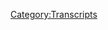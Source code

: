 {{DEFAULTSORT:
    #_TRANSCRIPT_0344:April 9-10, 2013
}}{{Transcript
    | title         = [[344: April 9-10, 2013]]
    | caption       = [https://knowledgefight.libsyn.com/knowledge-fight-april-9-10-2013 Listen to this episode on Libsyn]
    | episodeNumber = [[344: April 9-10, 2013|344]]
    | length        = 01:53:41
}}

{{MessageBox
    | header     = Warning: Bot Generated Content
    | text       = This transcript was automatically generated by transcription software and likely contains many mistakes and misattributions. Please check the audio for definitive quotes, attribution, and context.
    | image      = N3yvass4myg91.webp
    | imagewidth = 50px
    | id         = warning
}}

{{TranscriptBlock
    | name      = Unknown Speaker
    | timestamp = 00:00:00.000
    | text      = N-N-N-N-N-N-Knowledge Fight
}}

{{TranscriptBlock
    | name      = Unknown Speaker
    | timestamp = 00:00:12.960
    | text      = Dan and Jordan, I am sweating
}}

{{TranscriptBlock
    | name      = Unknown Speaker
    | timestamp = 00:00:18.140
    | text      = knowledgefight.com, it's time to pray
}}

{{TranscriptBlock
    | name      = Unknown Speaker
    | timestamp = 00:00:21.320
    | text      = I have great respect for knowledgefight
}}

{{TranscriptBlock
    | name      = Unknown Speaker
    | timestamp = 00:00:23.920
    | text      = knowledgefight, I'm sick of them posing as if they're the good guys
}}

{{TranscriptBlock
    | name      = Unknown Speaker
    | timestamp = 00:00:27.399
    | text      = Shang, we are the bad guys, knowledgefight
}}

{{TranscriptBlock
    | name      = Unknown Speaker
    | timestamp = 00:00:29.960
    | text      = Dan and Jordan, knowledgefight
}}

{{TranscriptBlock
    | name      = Unknown Speaker
    | timestamp = 00:00:32.200
    | text      = Riddler, Riddler, Riddler
}}

{{TranscriptBlock
    | name      = Unknown Speaker
    | timestamp = 00:00:35.000
    | text      = Need, need money, Riddler, Riddler, Riddler
}}

{{TranscriptBlock
    | name      = Unknown Speaker
    | timestamp = 00:00:39.320
    | text      = Andy and Kansas, Andy and Kansas
}}

{{TranscriptBlock
    | name      = Unknown Speaker
    | timestamp = 00:00:42.200
    | text      = Stop it, Andy and Kansas, Andy and Kansas
}}

{{TranscriptBlock
    | name      = Unknown Speaker
    | timestamp = 00:00:46.200
    | text      = It's time to pray, Andy and Kansas, you're on the air, thanks for holding
}}

{{TranscriptBlock
    | name      = Unknown Speaker
    | timestamp = 00:00:49.399
    | text      = Hello Alex, I'm a system color, I'm a huge fan, I love your work
}}

{{TranscriptBlock
    | name      = Unknown Speaker
    | timestamp = 00:00:53.000
    | text      = knowledgefight, n-n-n-n-n-knowledgefight.com
}}

{{TranscriptBlock
    | name      = Unknown Speaker
    | timestamp = 00:00:57.320
    | text      = I love you
}}

{{TranscriptBlock
    | name      = Unknown Speaker
    | timestamp = 00:00:59.320
    | text      = Hey everybody, welcome back to Knowledge Fight, I'm Dan
}}

{{TranscriptBlock
    | name      = Unknown Speaker
    | timestamp = 00:01:01.320
    | text      = I'm Jordan
}}

{{TranscriptBlock
    | name      = Unknown Speaker
    | timestamp = 00:01:02.119
    | text      = We're a couple dudes who like to sit around, drink novelty beverages, and talk a little bit about Alex Jones
}}

{{TranscriptBlock
    | name      = Unknown Speaker
    | timestamp = 00:01:06.120
    | text      = Indeed we are, Dan
}}

{{TranscriptBlock
    | name      = Unknown Speaker
    | timestamp = 00:01:08.120
    | text      = Jordan, what is the word on the streets?
}}

{{TranscriptBlock
    | name      = Unknown Speaker
    | timestamp = 00:01:11.319
    | text      = Have you ever fell asleep in public?
}}

{{TranscriptBlock
    | name      = Unknown Speaker
    | timestamp = 00:01:16.920
    | text      = Oh man, back when I used to work at Groupon, at that time in my life, what I had to do was take the Hallsted bus
}}

{{TranscriptBlock
    | name      = Unknown Speaker
    | timestamp = 00:01:24.120
    | text      = all the way from my apartment to work
}}

{{TranscriptBlock
    | name      = Unknown Speaker
    | timestamp = 00:01:26.519
    | text      = No shit
}}

{{TranscriptBlock
    | name      = Unknown Speaker
    | timestamp = 00:01:27.719
    | text      = And the Groupon office is a good long shot down Hallsted
}}

{{TranscriptBlock
    | name      = Unknown Speaker
    | timestamp = 00:01:32.519
    | text      = Yeah, yeah, yeah
}}

{{TranscriptBlock
    | name      = Unknown Speaker
    | timestamp = 00:01:33.719
    | text      = Down to Chicago Avenue from my place up in, I don't remember exactly where I was living but
}}

{{TranscriptBlock
    | name      = Unknown Speaker
    | timestamp = 00:01:39.319
    | text      = I did get on at the terminal stop of the Hallsted bus
}}

{{TranscriptBlock
    | name      = Unknown Speaker
    | timestamp = 00:01:43.319
    | text      = So it was all the way as far north as the, which isn't really that far because it intersects with Broadway
}}

{{TranscriptBlock
    | name      = Unknown Speaker
    | timestamp = 00:01:48.519
    | text      = and then, who cares for everybody else out of Chicago, they have no idea what I'm talking about
}}

{{TranscriptBlock
    | name      = Unknown Speaker
    | timestamp = 00:01:52.120
    | text      = Anyway
}}

{{TranscriptBlock
    | name      = Unknown Speaker
    | timestamp = 00:01:52.519
    | text      = You were going down to Chicago and Damon, huh?
}}

{{TranscriptBlock
    | name      = Unknown Speaker
    | timestamp = 00:01:55.319
    | text      = It's a bit of a bus trip and I would almost fall asleep literally every morning and every return home
}}

{{TranscriptBlock
    | name      = Unknown Speaker
    | timestamp = 00:02:02.519
    | text      = I would be sitting there like, I'd feel myself fading and being like, come on, just fall asleep
}}

{{TranscriptBlock
    | name      = Unknown Speaker
    | timestamp = 00:02:08.520
    | text      = You can do it
}}

{{TranscriptBlock
    | name      = Unknown Speaker
    | timestamp = 00:02:09.319
    | text      = Just fall asleep
}}

{{TranscriptBlock
    | name      = Unknown Speaker
    | timestamp = 00:02:10.919
    | text      = And then another voice like, don't do it, you're going to be a guy asleep on a bus
}}

{{TranscriptBlock
    | name      = Unknown Speaker
    | timestamp = 00:02:14.520
    | text      = You already look like you do, you can't do that
}}

{{TranscriptBlock
    | name      = Unknown Speaker
    | timestamp = 00:02:18.120
    | text      = You got this huge beard
}}

{{TranscriptBlock
    | name      = Unknown Speaker
    | timestamp = 00:02:19.319
    | text      = You can't fill the stereotype of somebody who falls asleep on a bus
}}

{{TranscriptBlock
    | name      = Unknown Speaker
    | timestamp = 00:02:22.520
    | text      = Everyone expects you to be asleep on this bus, don't let them have it
}}

{{TranscriptBlock
    | name      = Unknown Speaker
    | timestamp = 00:02:26.520
    | text      = Have you ever missed a stop?
}}

{{TranscriptBlock
    | name      = Unknown Speaker
    | timestamp = 00:02:28.520
    | text      = Oh, yeah, yeah, yeah
}}

{{TranscriptBlock
    | name      = Unknown Speaker
    | timestamp = 00:02:29.719
    | text      = Or not being asleep, but I've missed stops before, just from like negligence
}}

{{TranscriptBlock
    | name      = Unknown Speaker
    | timestamp = 00:02:34.919
    | text      = Yeah, absolutely, that's the worst
}}

{{TranscriptBlock
    | name      = Unknown Speaker
    | timestamp = 00:02:38.120
    | text      = Because sometimes it's not that bad, it's just like, you got to backtrack a block
}}

{{TranscriptBlock
    | name      = Unknown Speaker
    | timestamp = 00:02:41.319
    | text      = But sometimes, man, those routes, they'll take you to a really weird place at the next stop
}}

{{TranscriptBlock
    | name      = Unknown Speaker
    | timestamp = 00:02:47.319
    | text      = Now you're like half a mile away from where you need to be
}}

{{TranscriptBlock
    | name      = Unknown Speaker
    | timestamp = 00:02:49.319
    | text      = Yeah
}}

{{TranscriptBlock
    | name      = Unknown Speaker
    | timestamp = 00:02:50.120
    | text      = Yeah, I don't know, in terms of falling asleep in public though, actually
}}

{{TranscriptBlock
    | name      = Unknown Speaker
    | timestamp = 00:02:54.520
    | text      = Like church, fell asleep on one of those pews
}}

{{TranscriptBlock
    | name      = Unknown Speaker
    | timestamp = 00:02:57.319
    | text      = Definitely
}}

{{TranscriptBlock
    | name      = Unknown Speaker
    | timestamp = 00:02:57.719
    | text      = You did the whole, you got the red mark on your forehead
}}

{{TranscriptBlock
    | name      = Unknown Speaker
    | timestamp = 00:03:00.919
    | text      = That's less public than
}}

{{TranscriptBlock
    | name      = Unknown Speaker
    | timestamp = 00:03:03.319
    | text      = That's true
}}

{{TranscriptBlock
    | name      = Unknown Speaker
    | timestamp = 00:03:04.120
    | text      = Although one time, oh god, okay, here's a little church story
}}

{{TranscriptBlock
    | name      = Unknown Speaker
    | timestamp = 00:03:06.919
    | text      = Not really falling asleep
}}

{{TranscriptBlock
    | name      = Unknown Speaker
    | timestamp = 00:03:08.120
    | text      = All right
}}

{{TranscriptBlock
    | name      = Unknown Speaker
    | timestamp = 00:03:08.919
    | text      = When I was like, I don't know, maybe 11, 12-ish, put it in that ballpark
}}

{{TranscriptBlock
    | name      = Unknown Speaker
    | timestamp = 00:03:13.719
    | text      = I discovered how cool it is to lean back in your chair, right?
}}

{{TranscriptBlock
    | name      = Unknown Speaker
    | timestamp = 00:03:18.120
    | text      = Like I realized that non-reclining chairs, if you just tipped them up on the back two legs
}}

{{TranscriptBlock
    | name      = Unknown Speaker
    | timestamp = 00:03:23.719
    | text      = Oh, the two legs?
}}

{{TranscriptBlock
    | name      = Unknown Speaker
    | timestamp = 00:03:24.520
    | text      = Yeah, I know you're leaning back in the chair
}}

{{TranscriptBlock
    | name      = Unknown Speaker
    | timestamp = 00:03:26.919
    | text      = That's cool shit right there
}}

{{TranscriptBlock
    | name      = Unknown Speaker
    | timestamp = 00:03:28.120
    | text      = So I was in the middle of the church service
}}

{{TranscriptBlock
    | name      = Unknown Speaker
    | timestamp = 00:03:31.319
    | text      = I went to this like mega church, it was pretty big, the congregation
}}

{{TranscriptBlock
    | name      = Unknown Speaker
    | timestamp = 00:03:34.520
    | text      = Yeah
}}

{{TranscriptBlock
    | name      = Unknown Speaker
    | timestamp = 00:03:34.919
    | text      = And I was in the back row, and they didn't have pews, it was all like stationary chairs
}}

{{TranscriptBlock
    | name      = Unknown Speaker
    | timestamp = 00:03:39.879
    | text      = And I was like, this seems like a perfect opportunity to try out this whole leaning back in my chair thing
}}

{{TranscriptBlock
    | name      = Unknown Speaker
    | timestamp = 00:03:45.800
    | text      = And so I did it, and I'm leaning back, and I lose control, I just fall backwards, right?
}}

{{TranscriptBlock
    | name      = Unknown Speaker
    | timestamp = 00:03:51.560
    | text      = Everybody is like, there's a huge commotion
}}

{{TranscriptBlock
    | name      = Unknown Speaker
    | timestamp = 00:03:53.960
    | text      = Huge noise
}}

{{TranscriptBlock
    | name      = Unknown Speaker
    | timestamp = 00:03:55.000
    | text      = I'll be like three, four hundred people in this room
}}

{{TranscriptBlock
    | name      = Unknown Speaker
    | timestamp = 00:03:58.919
    | text      = I'll turn and look back at you
}}

{{TranscriptBlock
    | name      = Unknown Speaker
    | timestamp = 00:04:00.759
    | text      = But at the time I played basketball, it was pretty athletic
}}

{{TranscriptBlock
    | name      = Unknown Speaker
    | timestamp = 00:04:03.560
    | text      = Yeah
}}

{{TranscriptBlock
    | name      = Unknown Speaker
    | timestamp = 00:04:03.800
    | text      = So I was pretty like smooth
}}

{{TranscriptBlock
    | name      = Unknown Speaker
    | timestamp = 00:04:06.120
    | text      = I rolled out of the fall and ran out of the room
}}

{{TranscriptBlock
    | name      = Unknown Speaker
    | timestamp = 00:04:10.680
    | text      = So I don't know
}}

{{TranscriptBlock
    | name      = Unknown Speaker
    | timestamp = 00:04:11.319
    | text      = You'll never catch me, motherfuckers
}}

{{TranscriptBlock
    | name      = Unknown Speaker
    | timestamp = 00:04:12.840
    | text      = Exactly
}}

{{TranscriptBlock
    | name      = Unknown Speaker
    | timestamp = 00:04:13.319
    | text      = I don't know if anybody as a whole knew it was me
}}

{{TranscriptBlock
    | name      = Unknown Speaker
    | timestamp = 00:04:19.160
    | text      = But I completely disrupted the service
}}

{{TranscriptBlock
    | name      = Unknown Speaker
    | timestamp = 00:04:22.360
    | text      = That's fantastic
}}

{{TranscriptBlock
    | name      = Unknown Speaker
    | timestamp = 00:04:23.480
    | text      = Later that day, I'm talking to my brother, and my brother is like,
}}

{{TranscriptBlock
    | name      = Unknown Speaker
    | timestamp = 00:04:27.079
    | text      = Oh my god, were you in the service today?
}}

{{TranscriptBlock
    | name      = Unknown Speaker
    | timestamp = 00:04:29.720
    | text      = And I'm like, oh yeah, did you see that guy fall down?
}}

{{TranscriptBlock
    | name      = Unknown Speaker
    | timestamp = 00:04:34.759
    | text      = Couldn't tell him it was me
}}

{{TranscriptBlock
    | name      = Unknown Speaker
    | timestamp = 00:04:37.000
    | text      = Oh god
}}

{{TranscriptBlock
    | name      = Unknown Speaker
    | timestamp = 00:04:37.879
    | text      = Yeah, totally, that was so disruptive, that asshole
}}

{{TranscriptBlock
    | name      = Unknown Speaker
    | timestamp = 00:04:41.480
    | text      = What an asshole to do that
}}

{{TranscriptBlock
    | name      = Unknown Speaker
    | timestamp = 00:04:42.839
    | text      = Not quite the same as falling asleep, but still pretty embarrassing
}}

{{TranscriptBlock
    | name      = Unknown Speaker
    | timestamp = 00:04:46.040
    | text      = Still fantastic
}}

{{TranscriptBlock
    | name      = Unknown Speaker
    | timestamp = 00:04:47.079
    | text      = Anyway, this is a podcast where I know a lot about almost falling asleep on a bus
}}

{{TranscriptBlock
    | name      = Unknown Speaker
    | timestamp = 00:04:50.199
    | text      = And falling over in my chair in church
}}

{{TranscriptBlock
    | name      = Unknown Speaker
    | timestamp = 00:04:51.959
    | text      = And a lot about Alex Jones
}}

{{TranscriptBlock
    | name      = Unknown Speaker
    | timestamp = 00:04:53.480
    | text      = And I only know what you tell me about both
}}

{{TranscriptBlock
    | name      = Unknown Speaker
    | timestamp = 00:04:55.240
    | text      = That's correct
}}

{{TranscriptBlock
    | name      = Unknown Speaker
    | timestamp = 00:04:55.879
    | text      = So Jordan, today we've got an interesting episode to go over
}}

{{TranscriptBlock
    | name      = Unknown Speaker
    | timestamp = 00:04:58.519
    | text      = I am thrilled to get into some of this meat
}}

{{TranscriptBlock
    | name      = Unknown Speaker
    | timestamp = 00:05:01.000
    | text      = But before we get to that, I take a little moment to say thank you
}}

{{TranscriptBlock
    | name      = Unknown Speaker
    | timestamp = 00:05:03.879
    | text      = To some people who have signed up and are supporting the show
}}

{{TranscriptBlock
    | name      = Unknown Speaker
    | timestamp = 00:05:06.439
    | text      = So first, Daniel, thank you so much
}}

{{TranscriptBlock
    | name      = Unknown Speaker
    | timestamp = 00:05:08.439
    | text      = You are now a policy wonk
}}

{{TranscriptBlock
    | name      = Unknown Speaker
    | timestamp = 00:05:10.040
    | text      = I'm a policy wonk
}}

{{TranscriptBlock
    | name      = Unknown Speaker
    | timestamp = 00:05:11.079
    | text      = Make it Daniel, my brother
}}

{{TranscriptBlock
    | name      = Unknown Speaker
    | timestamp = 00:05:13.000
    | text      = Alright
}}

{{TranscriptBlock
    | name      = Unknown Speaker
    | timestamp = 00:05:13.319
    | text      = Alright, sorry
}}

{{TranscriptBlock
    | name      = Unknown Speaker
    | timestamp = 00:05:14.839
    | text      = Next, Jessica, thank you so much
}}

{{TranscriptBlock
    | name      = Unknown Speaker
    | timestamp = 00:05:16.439
    | text      = You are now a policy wonk
}}

{{TranscriptBlock
    | name      = Unknown Speaker
    | timestamp = 00:05:18.040
    | text      = I'm a policy wonk
}}

{{TranscriptBlock
    | name      = Unknown Speaker
    | timestamp = 00:05:19.160
    | text      = Thanks Jessica
}}

{{TranscriptBlock
    | name      = Unknown Speaker
    | timestamp = 00:05:20.279
    | text      = Next, Colin, thank you so much
}}

{{TranscriptBlock
    | name      = Unknown Speaker
    | timestamp = 00:05:21.879
    | text      = You are now a policy wonk
}}

{{TranscriptBlock
    | name      = Unknown Speaker
    | timestamp = 00:05:23.560
    | text      = I'm a policy wonk
}}

{{TranscriptBlock
    | name      = Unknown Speaker
    | timestamp = 00:05:24.519
    | text      = Thank you Colin
}}

{{TranscriptBlock
    | name      = Unknown Speaker
    | timestamp = 00:05:25.800
    | text      = Next, Darian, thank you so much
}}

{{TranscriptBlock
    | name      = Unknown Speaker
    | timestamp = 00:05:27.399
    | text      = You are now a policy wonk
}}

{{TranscriptBlock
    | name      = Unknown Speaker
    | timestamp = 00:05:29.000
    | text      = I'm a policy wonk
}}

{{TranscriptBlock
    | name      = Unknown Speaker
    | timestamp = 00:05:30.120
    | text      = Thanks Darren
}}

{{TranscriptBlock
    | name      = Unknown Speaker
    | timestamp = 00:05:31.319
    | text      = And then Ranch Dubois
}}

{{TranscriptBlock
    | name      = Unknown Speaker
    | timestamp = 00:05:34.120
    | text      = Thank you so much
}}

{{TranscriptBlock
    | name      = Unknown Speaker
    | timestamp = 00:05:34.920
    | text      = You are now a policy wonk
}}

{{TranscriptBlock
    | name      = Unknown Speaker
    | timestamp = 00:05:36.839
    | text      = I'm a policy wonk
}}

{{TranscriptBlock
    | name      = Unknown Speaker
    | timestamp = 00:05:37.879
    | text      = Thank you Ranch Dubois
}}

{{TranscriptBlock
    | name      = Unknown Speaker
    | timestamp = 00:05:39.079
    | text      = Thank you! Is that a play on Blanche Dubois? I would assume so, right?
}}

{{TranscriptBlock
    | name      = Unknown Speaker
    | timestamp = 00:05:42.579
    | text      = I think so.
}}

{{TranscriptBlock
    | name      = Unknown Speaker
    | timestamp = 00:05:43.379
    | text      = I would assume so.
}}

{{TranscriptBlock
    | name      = Unknown Speaker
    | timestamp = 00:05:44.079
    | text      = I'm going to guess.
}}

{{TranscriptBlock
    | name      = Unknown Speaker
    | timestamp = 00:05:45.079
    | text      = I imagine it's not Webb Dubois or W.E.B. Dubois.
}}

{{TranscriptBlock
    | name      = Unknown Speaker
    | timestamp = 00:05:48.079
    | text      = I would say that the rhyme doesn't quite work, were that to be the case.
}}

{{TranscriptBlock
    | name      = Unknown Speaker
    | timestamp = 00:05:51.579
    | text      = Also, I think it involves ranch salad dressing.
}}

{{TranscriptBlock
    | name      = Unknown Speaker
    | timestamp = 00:05:54.079
    | text      = Yes, that does sound right.
}}

{{TranscriptBlock
    | name      = Unknown Speaker
    | timestamp = 00:05:55.079
    | text      = Okay.
}}

{{TranscriptBlock
    | name      = Unknown Speaker
    | timestamp = 00:05:55.579
    | text      = Then finally, I'd like to say thank you to a couple of people who signed up on an elevated level.
}}

{{TranscriptBlock
    | name      = Unknown Speaker
    | timestamp = 00:05:59.579
    | text      = We really appreciate that.
}}

{{TranscriptBlock
    | name      = Unknown Speaker
    | timestamp = 00:06:00.579
    | text      = So, Sean, thank you so much.
}}

{{TranscriptBlock
    | name      = Unknown Speaker
    | timestamp = 00:06:02.579
    | text      = And Oz, WizardOf, thank you so much.
}}

{{TranscriptBlock
    | name      = Unknown Speaker
    | timestamp = 00:06:06.579
    | text      = You are both wonderful technocrats.
}}

{{TranscriptBlock
    | name      = Unknown Speaker
    | timestamp = 00:06:08.579
    | text      = I'm a policy wonk.
}}

{{TranscriptBlock
    | name      = Unknown Speaker
    | timestamp = 00:06:10.079
    | text      = Crikey, mate, that's fantastic. Have yourself a brew.
}}

{{TranscriptBlock
    | name      = Unknown Speaker
    | timestamp = 00:06:13.079
    | text      = How's your 401k doing, bro?
}}

{{TranscriptBlock
    | name      = Unknown Speaker
    | timestamp = 00:06:14.579
    | text      = Alright, we gotta go full tilt boogie on this, Watson, alright?
}}

{{TranscriptBlock
    | name      = Unknown Speaker
    | timestamp = 00:06:17.079
    | text      = Let's just get down to business.
}}

{{TranscriptBlock
    | name      = Unknown Speaker
    | timestamp = 00:06:18.579
    | text      = We ain't making that money off that heroin.
}}

{{TranscriptBlock
    | name      = Unknown Speaker
    | timestamp = 00:06:20.579
    | text      = Why you pimps so good?
}}

{{TranscriptBlock
    | name      = Unknown Speaker
    | timestamp = 00:06:22.079
    | text      = My neck is freakishly large.
}}

{{TranscriptBlock
    | name      = Unknown Speaker
    | timestamp = 00:06:24.079
    | text      = I declare info war on you.
}}

{{TranscriptBlock
    | name      = Unknown Speaker
    | timestamp = 00:06:27.079
    | text      = Thank you so much, Sean and Oz, WizardOf.
}}

{{TranscriptBlock
    | name      = Unknown Speaker
    | timestamp = 00:06:31.079
    | text      = Yes, thank you very much to both good witches, I imagine.
}}

{{TranscriptBlock
    | name      = Unknown Speaker
    | timestamp = 00:06:34.079
    | text      = Absolutely. We appreciate it very much.
}}

{{TranscriptBlock
    | name      = Unknown Speaker
    | timestamp = 00:06:36.079
    | text      = And if you're out there listening and you like what we do and you'd like to support the show,
}}

{{TranscriptBlock
    | name      = Unknown Speaker
    | timestamp = 00:06:38.579
    | text      = you can go to our website, knowledgefight.com, click the button that says support the show.
}}

{{TranscriptBlock
    | name      = Unknown Speaker
    | timestamp = 00:06:41.579
    | text      = We would appreciate it.
}}

{{TranscriptBlock
    | name      = Unknown Speaker
    | timestamp = 00:06:42.579
    | text      = It'd be great.
}}

{{TranscriptBlock
    | name      = Unknown Speaker
    | timestamp = 00:06:43.579
    | text      = So, Jordan, I had hoped to do a wacky Wednesday episode for today,
}}

{{TranscriptBlock
    | name      = Unknown Speaker
    | timestamp = 00:06:48.579
    | text      = but I regret to inform you that Carrie Cassidy, over at Project Camelot,
}}

{{TranscriptBlock
    | name      = Unknown Speaker
    | timestamp = 00:06:53.079
    | text      = has not gone back to Vacaville prison to talk to Mark Richards yet.
}}

{{TranscriptBlock
    | name      = Unknown Speaker
    | timestamp = 00:06:57.079
    | text      = She's teased that it's going to happen, but it doesn't happen.
}}

{{TranscriptBlock
    | name      = Unknown Speaker
    | timestamp = 00:07:00.079
    | text      = And then the rest of the episodes are like, I just can't. I can't do it.
}}

{{TranscriptBlock
    | name      = Unknown Speaker
    | timestamp = 00:07:04.079
    | text      = She interviewed the former guitarist of the Steve Miller band about how he like...
}}

{{TranscriptBlock
    | name      = Unknown Speaker
    | timestamp = 00:07:08.579
    | text      = That's riveting shit right there.
}}

{{TranscriptBlock
    | name      = Unknown Speaker
    | timestamp = 00:07:10.579
    | text      = It's surprisingly not that good.
}}

{{TranscriptBlock
    | name      = Unknown Speaker
    | timestamp = 00:07:12.579
    | text      = It was not something I could really sink my teeth into, let's say.
}}

{{TranscriptBlock
    | name      = Unknown Speaker
    | timestamp = 00:07:18.079
    | text      = Oh yeah? Did he just talk about the Steve Miller band or did he also get into aliens?
}}

{{TranscriptBlock
    | name      = Unknown Speaker
    | timestamp = 00:07:22.579
    | text      = It's not aliens. It has to do with twins having telepathic connections or something.
}}

{{TranscriptBlock
    | name      = Unknown Speaker
    | timestamp = 00:07:28.579
    | text      = I don't know. I couldn't handle it.
}}

{{TranscriptBlock
    | name      = Unknown Speaker
    | timestamp = 00:07:30.579
    | text      = My stated position on twins is not allowed.
}}

{{TranscriptBlock
    | name      = Unknown Speaker
    | timestamp = 00:07:33.579
    | text      = Don't like them.
}}

{{TranscriptBlock
    | name      = Unknown Speaker
    | timestamp = 00:07:34.579
    | text      = Suspicious.
}}

{{TranscriptBlock
    | name      = Unknown Speaker
    | timestamp = 00:07:35.579
    | text      = Uh-uh. Two of the same person? Not okay.
}}

{{TranscriptBlock
    | name      = Unknown Speaker
    | timestamp = 00:07:37.579
    | text      = No good.
}}

{{TranscriptBlock
    | name      = Unknown Speaker
    | timestamp = 00:07:38.579
    | text      = Not okay.
}}

{{TranscriptBlock
    | name      = Unknown Speaker
    | timestamp = 00:07:39.579
    | text      = So that world was just no good.
}}

{{TranscriptBlock
    | name      = Unknown Speaker
    | timestamp = 00:07:41.579
    | text      = And I can't handle listening to goddamn Jim Bakker. I can't do it.
}}

{{TranscriptBlock
    | name      = Unknown Speaker
    | timestamp = 00:07:45.579
    | text      = It's so boring to me.
}}

{{TranscriptBlock
    | name      = Unknown Speaker
    | timestamp = 00:07:47.579
    | text      = I know that people enjoy it and I wish that we could do more of it, but it is so boring.
}}

{{TranscriptBlock
    | name      = Unknown Speaker
    | timestamp = 00:07:52.579
    | text      = He is the worst.
}}

{{TranscriptBlock
    | name      = Unknown Speaker
    | timestamp = 00:07:54.079
    | text      = He's the worst. I don't know what to tell you.
}}

{{TranscriptBlock
    | name      = Unknown Speaker
    | timestamp = 00:07:56.079
    | text      = Even for the purposes of making fun of him, he's the worst.
}}

{{TranscriptBlock
    | name      = Unknown Speaker
    | timestamp = 00:07:59.579
    | text      = Yeah, yeah. He's a fucking disaster.
}}

{{TranscriptBlock
    | name      = Unknown Speaker
    | timestamp = 00:08:01.579
    | text      = Yeah, so Wacky Wednesday is in a tough space.
}}

{{TranscriptBlock
    | name      = Unknown Speaker
    | timestamp = 00:08:03.579
    | text      = But we'll figure out something to do with it in the future.
}}

{{TranscriptBlock
    | name      = Unknown Speaker
    | timestamp = 00:08:06.579
    | text      = And then simultaneously I don't think that Alex's present day is developing in an interesting way either.
}}

{{TranscriptBlock
    | name      = Unknown Speaker
    | timestamp = 00:08:12.579
    | text      = Of course not.
}}

{{TranscriptBlock
    | name      = Unknown Speaker
    | timestamp = 00:08:13.579
    | text      = Like the trends that we were seeing on our last present day episode don't seem to be continuing in any way that's compelling.
}}

{{TranscriptBlock
    | name      = Unknown Speaker
    | timestamp = 00:08:20.579
    | text      = Of course not.
}}

{{TranscriptBlock
    | name      = Unknown Speaker
    | timestamp = 00:08:21.579
    | text      = So I stuck around in the past and here we're going to be going over April 9th and 10th, 2013.
}}

{{TranscriptBlock
    | name      = Unknown Speaker
    | timestamp = 00:08:27.579
    | text      = Alrighty.
}}

{{TranscriptBlock
    | name      = Unknown Speaker
    | timestamp = 00:08:28.579
    | text      = Because I think we saw some very important trends happening on our last 2013 episode.
}}

{{TranscriptBlock
    | name      = Unknown Speaker
    | timestamp = 00:08:33.580
    | text      = And it's interesting to see where they go.
}}

{{TranscriptBlock
    | name      = Unknown Speaker
    | timestamp = 00:08:36.580
    | text      = And I'll say that I found a couple of really wild things in this stretch of time.
}}

{{TranscriptBlock
    | name      = Unknown Speaker
    | timestamp = 00:08:40.580
    | text      = So there's definitely value here as opposed to, let's say, talking about Abracadabra by the Steve Miller band.
}}

{{TranscriptBlock
    | name      = Unknown Speaker
    | timestamp = 00:08:48.580
    | text      = Yeah, yeah, yeah. Well good. My heart is singing.
}}

{{TranscriptBlock
    | name      = Unknown Speaker
    | timestamp = 00:08:50.580
    | text      = Alright. Is that a Steve Miller reference?
}}

{{TranscriptBlock
    | name      = Unknown Speaker
    | timestamp = 00:08:53.580
    | text      = No. Wild Thing?
}}

{{TranscriptBlock
    | name      = Unknown Speaker
    | timestamp = 00:08:54.580
    | text      = Oh.
}}

{{TranscriptBlock
    | name      = Unknown Speaker
    | timestamp = 00:08:55.580
    | text      = Yeah.
}}

{{TranscriptBlock
    | name      = Unknown Speaker
    | timestamp = 00:08:56.580
    | text      = Wild Thing. You make my heart... You said I found a couple of wild things.
}}

{{TranscriptBlock
    | name      = Unknown Speaker
    | timestamp = 00:08:59.580
    | text      = Oh, okay. I thought it was another... I thought you thought that was Steve Miller.
}}

{{TranscriptBlock
    | name      = Unknown Speaker
    | timestamp = 00:09:03.580
    | text      = No, I didn't.
}}

{{TranscriptBlock
    | name      = Unknown Speaker
    | timestamp = 00:09:04.580
    | text      = Okay. Sorry.
}}

{{TranscriptBlock
    | name      = Unknown Speaker
    | timestamp = 00:09:05.580
    | text      = I was going based off the Tone Loke version, by the way, as well.
}}

{{TranscriptBlock
    | name      = Unknown Speaker
    | timestamp = 00:09:08.580
    | text      = I apologize. Sincerely thought that was an attempt at a Steve Miller tip.
}}

{{TranscriptBlock
    | name      = Unknown Speaker
    | timestamp = 00:09:12.580
    | text      = Was Tone Loke in Steve Miller band?
}}

{{TranscriptBlock
    | name      = Unknown Speaker
    | timestamp = 00:09:14.580
    | text      = He was.
}}

{{TranscriptBlock
    | name      = Unknown Speaker
    | timestamp = 00:09:15.580
    | text      = Oh, okay, good. Well then it was.
}}

{{TranscriptBlock
    | name      = Unknown Speaker
    | timestamp = 00:09:16.580
    | text      = So we're going to start here on the 9th.
}}

{{TranscriptBlock
    | name      = Unknown Speaker
    | timestamp = 00:09:18.580
    | text      = And it's Alex getting pretty severe about some news item that is developing in the world.
}}

{{TranscriptBlock
    | name      = Unknown Speaker
    | timestamp = 00:09:24.580
    | text      = This is a topic that he has been covering in the prior days.
}}

{{TranscriptBlock
    | name      = Unknown Speaker
    | timestamp = 00:09:27.580
    | text      = And I think he's going about this exactly the wrong way.
}}

{{TranscriptBlock
    | name      = Unknown Speaker
    | timestamp = 00:09:31.580
    | text      = Of course.
}}

{{TranscriptBlock
    | name      = Unknown Speaker
    | timestamp = 00:09:32.580
    | text      = North Korea to launch missile tomorrow after warning foreigners to evacuate the South.
}}

{{TranscriptBlock
    | name      = Unknown Speaker
    | timestamp = 00:09:37.580
    | text      = South Korea.
}}

{{TranscriptBlock
    | name      = Unknown Speaker
    | timestamp = 00:09:39.580
    | text      = Unprecedented to say we're going to attack you.
}}

{{TranscriptBlock
    | name      = Unknown Speaker
    | timestamp = 00:09:42.580
    | text      = There's going to be explosions in South Korea, Japan, and the West Coast, and Austin.
}}

{{TranscriptBlock
    | name      = Unknown Speaker
    | timestamp = 00:09:48.580
    | text      = He has atomic weapons.
}}

{{TranscriptBlock
    | name      = Unknown Speaker
    | timestamp = 00:09:50.580
    | text      = His entire government helped give it to his father in the mid-90s with ABB and Donald Rumsfeld.
}}

{{TranscriptBlock
    | name      = Unknown Speaker
    | timestamp = 00:09:56.580
    | text      = And it's just unprecedented.
}}

{{TranscriptBlock
    | name      = Unknown Speaker
    | timestamp = 00:09:58.580
    | text      = So Alex has, up to this point, the last few days of his show, have been involved with Steve Pacanik.
}}

{{TranscriptBlock
    | name      = Unknown Speaker
    | timestamp = 00:10:05.580
    | text      = Right.
}}

{{TranscriptBlock
    | name      = Unknown Speaker
    | timestamp = 00:10:06.580
    | text      = Being in, allegedly, in South Korea.
}}

{{TranscriptBlock
    | name      = Unknown Speaker
    | timestamp = 00:10:08.580
    | text      = He's in South Korea.
}}

{{TranscriptBlock
    | name      = Unknown Speaker
    | timestamp = 00:10:09.580
    | text      = He's going over there, and his whole reason to keep calling into Alex's show is to be like,
}}

{{TranscriptBlock
    | name      = Unknown Speaker
    | timestamp = 00:10:14.580
    | text      = the media needs to de-escalate this rhetoric.
}}

{{TranscriptBlock
    | name      = Unknown Speaker
    | timestamp = 00:10:16.580
    | text      = It's a load of bullshit.
}}

{{TranscriptBlock
    | name      = Unknown Speaker
    | timestamp = 00:10:17.580
    | text      = This is a psyop.
}}

{{TranscriptBlock
    | name      = Unknown Speaker
    | timestamp = 00:10:18.580
    | text      = Right.
}}

{{TranscriptBlock
    | name      = Unknown Speaker
    | timestamp = 00:10:19.580
    | text      = This is a point in trying to saber-rattle all this nonsense as shit.
}}

{{TranscriptBlock
    | name      = Unknown Speaker
    | timestamp = 00:10:22.580
    | text      = To which Alex says, we're all going to die soon.
}}

{{TranscriptBlock
    | name      = Unknown Speaker
    | timestamp = 00:10:25.580
    | text      = We're all going to die.
}}

{{TranscriptBlock
    | name      = Unknown Speaker
    | timestamp = 00:10:26.580
    | text      = The American government has doomed us all to death.
}}

{{TranscriptBlock
    | name      = Unknown Speaker
    | timestamp = 00:10:29.580
    | text      = North Korea's going to fire missiles tomorrow.
}}

{{TranscriptBlock
    | name      = Unknown Speaker
    | timestamp = 00:10:31.580
    | text      = Yeah.
}}

{{TranscriptBlock
    | name      = Unknown Speaker
    | timestamp = 00:10:32.580
    | text      = Like, even if they say that, you've got a psych warfare expert who's been coming on your show
}}

{{TranscriptBlock
    | name      = Unknown Speaker
    | timestamp = 00:10:36.580
    | text      = telling you that the media needs to calm down.
}}

{{TranscriptBlock
    | name      = Unknown Speaker
    | timestamp = 00:10:38.580
    | text      = Do you think that doesn't apply to you?
}}

{{TranscriptBlock
    | name      = Unknown Speaker
    | timestamp = 00:10:40.580
    | text      = Of course not.
}}

{{TranscriptBlock
    | name      = Unknown Speaker
    | timestamp = 00:10:41.580
    | text      = This is directly the opposite.
}}

{{TranscriptBlock
    | name      = Unknown Speaker
    | timestamp = 00:10:42.580
    | text      = No, of course it doesn't apply to him.
}}

{{TranscriptBlock
    | name      = Unknown Speaker
    | timestamp = 00:10:44.580
    | text      = Steve Pacanik supports him completely.
}}

{{TranscriptBlock
    | name      = Unknown Speaker
    | timestamp = 00:10:46.580
    | text      = Ridiculous.
}}

{{TranscriptBlock
    | name      = Unknown Speaker
    | timestamp = 00:10:47.580
    | text      = And then that stuff about ABB and Donald Rumsfeld giving North Korea those reactors, it's so
}}

{{TranscriptBlock
    | name      = Unknown Speaker
    | timestamp = 00:10:54.580
    | text      = much more of a complicated situation than Alex is presenting.
}}

{{TranscriptBlock
    | name      = Unknown Speaker
    | timestamp = 00:10:57.580
    | text      = He's selling the version that they just wantonly and randomly were like, ooh, let's arm North Korea.
}}

{{TranscriptBlock
    | name      = Unknown Speaker
    | timestamp = 00:11:03.580
    | text      = Yeah, yeah, yeah.
}}

{{TranscriptBlock
    | name      = Unknown Speaker
    | timestamp = 00:11:04.580
    | text      = Meanwhile, it was in the middle of real, very serious non-proliferation talks where it looked
}}

{{TranscriptBlock
    | name      = Unknown Speaker
    | timestamp = 00:11:09.580
    | text      = like North Korea was intending to withdraw from the non-proliferation treaty.
}}

{{TranscriptBlock
    | name      = Unknown Speaker
    | timestamp = 00:11:13.580
    | text      = Right.
}}

{{TranscriptBlock
    | name      = Unknown Speaker
    | timestamp = 00:11:14.580
    | text      = And they had some reason to believe that they already had better reactors.
}}

{{TranscriptBlock
    | name      = Unknown Speaker
    | timestamp = 00:11:18.580
    | text      = Yeah.
}}

{{TranscriptBlock
    | name      = Unknown Speaker
    | timestamp = 00:11:19.580
    | text      = And ABB was allowed to sell these, what is it, the light water reactors.
}}

{{TranscriptBlock
    | name      = Unknown Speaker
    | timestamp = 00:11:24.580
    | text      = Okay.
}}

{{TranscriptBlock
    | name      = Unknown Speaker
    | timestamp = 00:11:25.580
    | text      = Because they're much harder to make weapons-grade plutonium with.
}}

{{TranscriptBlock
    | name      = Unknown Speaker
    | timestamp = 00:11:28.580
    | text      = Gotcha, gotcha.
}}

{{TranscriptBlock
    | name      = Unknown Speaker
    | timestamp = 00:11:29.580
    | text      = And as a part of the agreement of selling them these reactors, they had to deactivate
}}

{{TranscriptBlock
    | name      = Unknown Speaker
    | timestamp = 00:11:34.580
    | text      = and demolish their other reactors and allow weapons inspectors.
}}

{{TranscriptBlock
    | name      = Unknown Speaker
    | timestamp = 00:11:39.580
    | text      = Right.
}}

{{TranscriptBlock
    | name      = Unknown Speaker
    | timestamp = 00:11:40.580
    | text      = So it was a complicated deal as opposed to just being like, haha, let's give them nukes.
}}

{{TranscriptBlock
    | name      = Unknown Speaker
    | timestamp = 00:11:44.580
    | text      = Right, right.
}}

{{TranscriptBlock
    | name      = Unknown Speaker
    | timestamp = 00:11:45.580
    | text      = Which is what Alex wants the image to be, which just isn't real.
}}

{{TranscriptBlock
    | name      = Unknown Speaker
    | timestamp = 00:11:49.580
    | text      = So the deal was very similar to the Iran deal, essentially.
}}

{{TranscriptBlock
    | name      = Unknown Speaker
    | timestamp = 00:11:52.580
    | text      = There are similarities, yeah.
}}

{{TranscriptBlock
    | name      = Unknown Speaker
    | timestamp = 00:11:53.580
    | text      = Yeah.
}}

{{TranscriptBlock
    | name      = Unknown Speaker
    | timestamp = 00:11:54.580
    | text      = But also, North Korea was pretty clearly fucking around.
}}

{{TranscriptBlock
    | name      = Unknown Speaker
    | timestamp = 00:11:57.580
    | text      = Yeah, yeah, yeah.
}}

{{TranscriptBlock
    | name      = Unknown Speaker
    | timestamp = 00:11:58.580
    | text      = Well, of course, that's their brand, man.
}}

{{TranscriptBlock
    | name      = Unknown Speaker
    | timestamp = 00:12:01.580
    | text      = They've been doing it for years.
}}

{{TranscriptBlock
    | name      = Unknown Speaker
    | timestamp = 00:12:03.580
    | text      = You understand why someone would possibly make a decision that looks a little bit weird.
}}

{{TranscriptBlock
    | name      = Unknown Speaker
    | timestamp = 00:12:07.580
    | text      = Oh, of course.
}}

{{TranscriptBlock
    | name      = Unknown Speaker
    | timestamp = 00:12:08.580
    | text      = Because of the global circumstances that surround it.
}}

{{TranscriptBlock
    | name      = Unknown Speaker
    | timestamp = 00:12:10.580
    | text      = But the optics of it, and what Alex is talking about, is absolutely true.
}}

{{TranscriptBlock
    | name      = Unknown Speaker
    | timestamp = 00:12:14.580
    | text      = Donald Rumsfeld was on the board of ABB and they did sell light water reactors to North
}}

{{TranscriptBlock
    | name      = Unknown Speaker
    | timestamp = 00:12:21.580
    | text      = Korea at the time.
}}

{{TranscriptBlock
    | name      = Unknown Speaker
    | timestamp = 00:12:22.580
    | text      = Right.
}}

{{TranscriptBlock
    | name      = Unknown Speaker
    | timestamp = 00:12:23.580
    | text      = But it's also before the agreed framework completely collapsed in, what was it, 2002.
}}

{{TranscriptBlock
    | name      = Unknown Speaker
    | timestamp = 00:12:29.580
    | text      = So the world is, there are different sets of circumstances that were in place then that
}}

{{TranscriptBlock
    | name      = Unknown Speaker
    | timestamp = 00:12:36.580
    | text      = changed, maybe fairly quickly.
}}

{{TranscriptBlock
    | name      = Unknown Speaker
    | timestamp = 00:12:39.580
    | text      = Yeah.
}}

{{TranscriptBlock
    | name      = Unknown Speaker
    | timestamp = 00:12:40.580
    | text      = That's a good way of putting it.
}}

{{TranscriptBlock
    | name      = Unknown Speaker
    | timestamp = 00:12:42.580
    | text      = But even though it appears that selling reactors to them is nuclearization, it was an attempt
}}

{{TranscriptBlock
    | name      = Unknown Speaker
    | timestamp = 00:12:50.580
    | text      = at non-proliferation.
}}

{{TranscriptBlock
    | name      = Unknown Speaker
    | timestamp = 00:12:51.580
    | text      = Exactly.
}}

{{TranscriptBlock
    | name      = Unknown Speaker
    | timestamp = 00:12:52.580
    | text      = And it just, Alex doesn't care.
}}

{{TranscriptBlock
    | name      = Unknown Speaker
    | timestamp = 00:12:54.580
    | text      = It doesn't matter.
}}

{{TranscriptBlock
    | name      = Unknown Speaker
    | timestamp = 00:12:55.580
    | text      = No, I mean, it's the old adage, we make peace with our enemies, we don't need to make peace
}}

{{TranscriptBlock
    | name      = Unknown Speaker
    | timestamp = 00:12:59.580
    | text      = with our friends, that kind of situation.
}}

{{TranscriptBlock
    | name      = Unknown Speaker
    | timestamp = 00:13:01.580
    | text      = And so when you're negotiating...
}}

{{TranscriptBlock
    | name      = Unknown Speaker
    | timestamp = 00:13:02.580
    | text      = That's an okay way to put it.
}}

{{TranscriptBlock
    | name      = Unknown Speaker
    | timestamp = 00:13:04.580
    | text      = When you're negotiating something like that, you are going to have to give up something,
}}

{{TranscriptBlock
    | name      = Unknown Speaker
    | timestamp = 00:13:08.580
    | text      = otherwise, you're not negotiating, you're just threatening to bomb them.
}}

{{TranscriptBlock
    | name      = Unknown Speaker
    | timestamp = 00:13:12.580
    | text      = We'd already given aid in terms of trying to get them to stay within the framework.
}}

{{TranscriptBlock
    | name      = Unknown Speaker
    | timestamp = 00:13:19.580
    | text      = Right.
}}

{{TranscriptBlock
    | name      = Unknown Speaker
    | timestamp = 00:13:20.580
    | text      = And it worked a bit, but I don't know, it's just, he doesn't care for the subtleties.
}}

{{TranscriptBlock
    | name      = Unknown Speaker
    | timestamp = 00:13:25.580
    | text      = Nuance is not really his thing.
}}

{{TranscriptBlock
    | name      = Unknown Speaker
    | timestamp = 00:13:27.580
    | text      = I think more importantly though, he has this dude who's telling him X in the form of Steve
}}

{{TranscriptBlock
    | name      = Unknown Speaker
    | timestamp = 00:13:32.580
    | text      = Puchenik, and he's like, what if we just do the episode?
}}

{{TranscriptBlock
    | name      = Unknown Speaker
    | timestamp = 00:13:35.580
    | text      = I like it.
}}

{{TranscriptBlock
    | name      = Unknown Speaker
    | timestamp = 00:13:36.580
    | text      = It seems strange.
}}

{{TranscriptBlock
    | name      = Unknown Speaker
    | timestamp = 00:13:37.580
    | text      = So, in this next clip, Alex has another news item that is continuing another trend that
}}

{{TranscriptBlock
    | name      = Unknown Speaker
    | timestamp = 00:13:44.580
    | text      = we saw on our last episode, and I think he really steps in a big old puddle in this one.
}}

{{TranscriptBlock
    | name      = Unknown Speaker
    | timestamp = 00:13:51.580
    | text      = What a spectacle, Obama using those dead kids and rolling out the parents saying, America,
}}

{{TranscriptBlock
    | name      = Unknown Speaker
    | timestamp = 00:13:57.580
    | text      = it's your fault this happened, restrict your guns, no parents, you took your children to
}}

{{TranscriptBlock
    | name      = Unknown Speaker
    | timestamp = 00:14:03.580
    | text      = a government training center, advertised as a mass shooting facility, and you're the ones,
}}

{{TranscriptBlock
    | name      = Unknown Speaker
    | timestamp = 00:14:11.580
    | text      = globalists and supporters of it, that are supporting all the mentally ill people on
}}

{{TranscriptBlock
    | name      = Unknown Speaker
    | timestamp = 00:14:15.580
    | text      = the psychotropics, in almost every case they're on them.
}}

{{TranscriptBlock
    | name      = Unknown Speaker
    | timestamp = 00:14:18.580
    | text      = Not true.
}}

{{TranscriptBlock
    | name      = Unknown Speaker
    | timestamp = 00:14:19.580
    | text      = So, what's interesting here is that Alex has been dancing around actor ideas in terms of
}}

{{TranscriptBlock
    | name      = Unknown Speaker
    | timestamp = 00:14:24.580
    | text      = Sandy Hook.
}}

{{TranscriptBlock
    | name      = Unknown Speaker
    | timestamp = 00:14:25.580
    | text      = Right.
}}

{{TranscriptBlock
    | name      = Unknown Speaker
    | timestamp = 00:14:26.580
    | text      = And now he's expressing that these kids are dead.
}}

{{TranscriptBlock
    | name      = Unknown Speaker
    | timestamp = 00:14:29.580
    | text      = Yeah.
}}

{{TranscriptBlock
    | name      = Unknown Speaker
    | timestamp = 00:14:30.580
    | text      = He's not delivering the message to his audience that they're actors, but he's blaming the
}}

{{TranscriptBlock
    | name      = Unknown Speaker
    | timestamp = 00:14:37.580
    | text      = parents.
}}

{{TranscriptBlock
    | name      = Unknown Speaker
    | timestamp = 00:14:38.580
    | text      = Yeah.
}}

{{TranscriptBlock
    | name      = Unknown Speaker
    | timestamp = 00:14:39.580
    | text      = This is worse.
}}

{{TranscriptBlock
    | name      = Unknown Speaker
    | timestamp = 00:14:40.580
    | text      = No, it makes perfect sense.
}}

{{TranscriptBlock
    | name      = Unknown Speaker
    | timestamp = 00:14:41.580
    | text      = It's their fault.
}}

{{TranscriptBlock
    | name      = Unknown Speaker
    | timestamp = 00:14:42.580
    | text      = This is worse.
}}

{{TranscriptBlock
    | name      = Unknown Speaker
    | timestamp = 00:14:43.580
    | text      = No, no, no, no, it makes perfect sense.
}}

{{TranscriptBlock
    | name      = Unknown Speaker
    | timestamp = 00:14:45.580
    | text      = It's their fault, and so the only way to solve this problem is to harass them forever until
}}

{{TranscriptBlock
    | name      = Unknown Speaker
    | timestamp = 00:14:49.580
    | text      = they die.
}}

{{TranscriptBlock
    | name      = Unknown Speaker
    | timestamp = 00:14:50.580
    | text      = That makes perfect sense, right?
}}

{{TranscriptBlock
    | name      = Unknown Speaker
    | timestamp = 00:14:51.580
    | text      = He's been simultaneously dancing around the actor ideas and saying tacit admissions that
}}

{{TranscriptBlock
    | name      = Unknown Speaker
    | timestamp = 00:14:57.580
    | text      = there are dead children involved in this.
}}

{{TranscriptBlock
    | name      = Unknown Speaker
    | timestamp = 00:14:59.580
    | text      = Yeah.
}}

{{TranscriptBlock
    | name      = Unknown Speaker
    | timestamp = 00:15:00.580
    | text      = So his audience can't possibly know what point he's trying to make.
}}

{{TranscriptBlock
    | name      = Unknown Speaker
    | timestamp = 00:15:03.580
    | text      = Right.
}}

{{TranscriptBlock
    | name      = Unknown Speaker
    | timestamp = 00:15:04.580
    | text      = Because it's all over the place.
}}

{{TranscriptBlock
    | name      = Unknown Speaker
    | timestamp = 00:15:05.580
    | text      = But at the same time, in his acknowledgement that there are children that are dead, he's
}}

{{TranscriptBlock
    | name      = Unknown Speaker
    | timestamp = 00:15:10.580
    | text      = pointing the finger at the parents, like, you're the one who took them to school.
}}

{{TranscriptBlock
    | name      = Unknown Speaker
    | timestamp = 00:15:12.580
    | text      = Yeah.
}}

{{TranscriptBlock
    | name      = Unknown Speaker
    | timestamp = 00:15:13.580
    | text      = Yeah.
}}

{{TranscriptBlock
    | name      = Unknown Speaker
    | timestamp = 00:15:14.580
    | text      = What?
}}

{{TranscriptBlock
    | name      = Unknown Speaker
    | timestamp = 00:15:15.580
    | text      = Yeah, you should have homeschooled them.
}}

{{TranscriptBlock
    | name      = Unknown Speaker
    | timestamp = 00:15:16.580
    | text      = If you don't want your kids to die in a school shooting, you gotta homeschool them, Dan.
}}

{{TranscriptBlock
    | name      = Unknown Speaker
    | timestamp = 00:15:19.580
    | text      = That's the only way I can see.
}}

{{TranscriptBlock
    | name      = Unknown Speaker
    | timestamp = 00:15:21.580
    | text      = Gun control?
}}

{{TranscriptBlock
    | name      = Unknown Speaker
    | timestamp = 00:15:22.580
    | text      = That's against the rules.
}}

{{TranscriptBlock
    | name      = Unknown Speaker
    | timestamp = 00:15:23.580
    | text      = Whatever it is.
}}

{{TranscriptBlock
    | name      = Unknown Speaker
    | timestamp = 00:15:24.580
    | text      = It's like, even if he believes there, or is presenting the belief that there's dead kids,
}}

{{TranscriptBlock
    | name      = Unknown Speaker
    | timestamp = 00:15:28.580
    | text      = or if it's fake, whatever message he's sending, it's targeting these parents.
}}

{{TranscriptBlock
    | name      = Unknown Speaker
    | timestamp = 00:15:33.580
    | text      = Yeah.
}}

{{TranscriptBlock
    | name      = Unknown Speaker
    | timestamp = 00:15:34.580
    | text      = It's victimizing them all over again, one way or another.
}}

{{TranscriptBlock
    | name      = Unknown Speaker
    | timestamp = 00:15:39.580
    | text      = It's wild.
}}

{{TranscriptBlock
    | name      = Unknown Speaker
    | timestamp = 00:15:40.580
    | text      = It's wild how bad this is.
}}

{{TranscriptBlock
    | name      = Unknown Speaker
    | timestamp = 00:15:42.580
    | text      = It is.
}}

{{TranscriptBlock
    | name      = Unknown Speaker
    | timestamp = 00:15:43.580
    | text      = Yeah.
}}

{{TranscriptBlock
    | name      = Unknown Speaker
    | timestamp = 00:15:44.580
    | text      = You expected just to jump down the road of the actors trying to take my guns.
}}

{{TranscriptBlock
    | name      = Unknown Speaker
    | timestamp = 00:15:48.580
    | text      = Yeah, pick a lane.
}}

{{TranscriptBlock
    | name      = Unknown Speaker
    | timestamp = 00:15:49.580
    | text      = What you don't expect is, like, hey, guess what, shooting was real, and fuck you.
}}

{{TranscriptBlock
    | name      = Unknown Speaker
    | timestamp = 00:15:54.580
    | text      = Fuck you, parents.
}}

{{TranscriptBlock
    | name      = Unknown Speaker
    | timestamp = 00:15:56.580
    | text      = You took your kids to school.
}}

{{TranscriptBlock
    | name      = Unknown Speaker
    | timestamp = 00:15:57.580
    | text      = You should have known.
}}

{{TranscriptBlock
    | name      = Unknown Speaker
    | timestamp = 00:15:59.580
    | text      = It's a government disarmament zone.
}}

{{TranscriptBlock
    | name      = Unknown Speaker
    | timestamp = 00:16:01.580
    | text      = Hey, if you took your kids to the golf course and they got struck by lightning, what are
}}

{{TranscriptBlock
    | name      = Unknown Speaker
    | timestamp = 00:16:04.580
    | text      = you doing golfing?
}}

{{TranscriptBlock
    | name      = Unknown Speaker
    | timestamp = 00:16:05.580
    | text      = That's your fault, Dan.
}}

{{TranscriptBlock
    | name      = Unknown Speaker
    | timestamp = 00:16:07.580
    | text      = You know that that's a weather disarmament zone?
}}

{{TranscriptBlock
    | name      = Unknown Speaker
    | timestamp = 00:16:12.580
    | text      = It's insane.
}}

{{TranscriptBlock
    | name      = Unknown Speaker
    | timestamp = 00:16:13.580
    | text      = Like, these trends that we're seeing are just, like, completely fucked up.
}}

{{TranscriptBlock
    | name      = Unknown Speaker
    | timestamp = 00:16:15.580
    | text      = Yeah, I don't-
}}

{{TranscriptBlock
    | name      = Unknown Speaker
    | timestamp = 00:16:16.580
    | text      = It's so much weirder than I expected.
}}

{{TranscriptBlock
    | name      = Unknown Speaker
    | timestamp = 00:16:19.580
    | text      = I mean, because he knows that it's real.
}}

{{TranscriptBlock
    | name      = Unknown Speaker
    | timestamp = 00:16:22.580
    | text      = He knows that the kids died.
}}

{{TranscriptBlock
    | name      = Unknown Speaker
    | timestamp = 00:16:24.580
    | text      = Yes.
}}

{{TranscriptBlock
    | name      = Unknown Speaker
    | timestamp = 00:16:25.580
    | text      = So it's almost like his waffling position is just as much him, like, forgetting whether
}}

{{TranscriptBlock
    | name      = Unknown Speaker
    | timestamp = 00:16:31.580
    | text      = or not he's lying at this point in time, you know?
}}

{{TranscriptBlock
    | name      = Unknown Speaker
    | timestamp = 00:16:33.580
    | text      = Like, if he's coming off the dome, he might accidentally acknowledge that it wasn't a
}}

{{TranscriptBlock
    | name      = Unknown Speaker
    | timestamp = 00:16:39.580
    | text      = false flag and maybe the kids actually died.
}}

{{TranscriptBlock
    | name      = Unknown Speaker
    | timestamp = 00:16:42.580
    | text      = But, if he's thinking about it, then he can present you a clear, everything was a false
}}

{{TranscriptBlock
    | name      = Unknown Speaker
    | timestamp = 00:16:48.580
    | text      = flag bullshit.
}}

{{TranscriptBlock
    | name      = Unknown Speaker
    | timestamp = 00:16:49.580
    | text      = Some of that's possible, but if you want to look at it in, like, the crassest way possible,
}}

{{TranscriptBlock
    | name      = Unknown Speaker
    | timestamp = 00:16:53.580
    | text      = like, just like the most cynical approach, it's like, this is market testing.
}}

{{TranscriptBlock
    | name      = Unknown Speaker
    | timestamp = 00:16:56.580
    | text      = Yeah, that's a good point.
}}

{{TranscriptBlock
    | name      = Unknown Speaker
    | timestamp = 00:16:57.580
    | text      = This is like, you can say A and B and see what the audience responds to more and then
}}

{{TranscriptBlock
    | name      = Unknown Speaker
    | timestamp = 00:17:02.580
    | text      = go with that.
}}

{{TranscriptBlock
    | name      = Unknown Speaker
    | timestamp = 00:17:03.580
    | text      = Right.
}}

{{TranscriptBlock
    | name      = Unknown Speaker
    | timestamp = 00:17:04.579
    | text      = Like, if you're looking at it from a marketing perspective, that could easily explain this
}}

{{TranscriptBlock
    | name      = Unknown Speaker
    | timestamp = 00:17:08.579
    | text      = sort of disjointed behavior where everything's fake and then also it's real but it's the
}}

{{TranscriptBlock
    | name      = Unknown Speaker
    | timestamp = 00:17:13.579
    | text      = government and it's the parents' fault for bringing kids to school.
}}

{{TranscriptBlock
    | name      = Unknown Speaker
    | timestamp = 00:17:15.579
    | text      = Right.
}}

{{TranscriptBlock
    | name      = Unknown Speaker
    | timestamp = 00:17:16.579
    | text      = Like, I don't know what he's doing, but, like, if it's accidental, it's still manipulative
}}

{{TranscriptBlock
    | name      = Unknown Speaker
    | timestamp = 00:17:21.579
    | text      = as hell.
}}

{{TranscriptBlock
    | name      = Unknown Speaker
    | timestamp = 00:17:22.579
    | text      = Yeah, yeah.
}}

{{TranscriptBlock
    | name      = Unknown Speaker
    | timestamp = 00:17:23.579
    | text      = And insane to expect his audience to figure out what the point is.
}}

{{TranscriptBlock
    | name      = Unknown Speaker
    | timestamp = 00:17:26.579
    | text      = Yeah.
}}

{{TranscriptBlock
    | name      = Unknown Speaker
    | timestamp = 00:17:27.579
    | text      = It's Schrodinger's school shooting until the audience determines which one they believe
}}

{{TranscriptBlock
    | name      = Unknown Speaker
    | timestamp = 00:17:31.579
    | text      = in both exist at the same time and then the waveform collapses and guess what?
}}

{{TranscriptBlock
    | name      = Unknown Speaker
    | timestamp = 00:17:36.579
    | text      = False flag, all actors.
}}

{{TranscriptBlock
    | name      = Unknown Speaker
    | timestamp = 00:17:37.579
    | text      = All right.
}}

{{TranscriptBlock
    | name      = Unknown Speaker
    | timestamp = 00:17:38.579
    | text      = Hey.
}}

{{TranscriptBlock
    | name      = Unknown Speaker
    | timestamp = 00:17:39.579
    | text      = So, there's the other trend that we were seeing in the last episode and that was that Alex
}}

{{TranscriptBlock
    | name      = Unknown Speaker
    | timestamp = 00:17:45.579
    | text      = is really, really seriously ramping up his rhetoric about how the globalists want to
}}

{{TranscriptBlock
    | name      = Unknown Speaker
    | timestamp = 00:17:49.579
    | text      = take your kids.
}}

{{TranscriptBlock
    | name      = Unknown Speaker
    | timestamp = 00:17:50.579
    | text      = Yeah, he's trying to get people killed.
}}

{{TranscriptBlock
    | name      = Unknown Speaker
    | timestamp = 00:17:51.579
    | text      = Well, I mean, by proxy, yeah, or like by extension, but that seemed to be like a giant editorial
}}

{{TranscriptBlock
    | name      = Unknown Speaker
    | timestamp = 00:18:00.579
    | text      = move on his part.
}}

{{TranscriptBlock
    | name      = Unknown Speaker
    | timestamp = 00:18:01.579
    | text      = Like, it was like, we're focusing on this.
}}

{{TranscriptBlock
    | name      = Unknown Speaker
    | timestamp = 00:18:03.579
    | text      = CPS is coming, they're also having sex with your kids and then they want to deliver them
}}

{{TranscriptBlock
    | name      = Unknown Speaker
    | timestamp = 00:18:07.579
    | text      = back to you dead or something.
}}

{{TranscriptBlock
    | name      = Unknown Speaker
    | timestamp = 00:18:08.579
    | text      = Naturally, yeah.
}}

{{TranscriptBlock
    | name      = Unknown Speaker
    | timestamp = 00:18:09.579
    | text      = So, Alex has found a news item that dovetails into that narrative and he decides to go whole
}}

{{TranscriptBlock
    | name      = Unknown Speaker
    | timestamp = 00:18:16.579
    | text      = hog with it.
}}

{{TranscriptBlock
    | name      = Unknown Speaker
    | timestamp = 00:18:17.579
    | text      = Oh, no.
}}

{{TranscriptBlock
    | name      = Unknown Speaker
    | timestamp = 00:18:18.579
    | text      = And it was a very bad idea for him to do this.
}}

{{TranscriptBlock
    | name      = Unknown Speaker
    | timestamp = 00:18:19.579
    | text      = That's not good.
}}

{{TranscriptBlock
    | name      = Unknown Speaker
    | timestamp = 00:18:20.579
    | text      = You know where you got to go now if you want to escape the incredible tyranny of the United
}}

{{TranscriptBlock
    | name      = Unknown Speaker
    | timestamp = 00:18:24.579
    | text      = States?
}}

{{TranscriptBlock
    | name      = Unknown Speaker
    | timestamp = 00:18:25.579
    | text      = You got to flee to Cuba.
}}

{{TranscriptBlock
    | name      = Unknown Speaker
    | timestamp = 00:18:27.579
    | text      = They've got surveillance footage from the dock in Tampa, Florida, where they believe
}}

{{TranscriptBlock
    | name      = Unknown Speaker
    | timestamp = 00:18:33.579
    | text      = Michael Haken and his wife with their two children that they kidnapped.
}}

{{TranscriptBlock
    | name      = Unknown Speaker
    | timestamp = 00:18:39.579
    | text      = Why he's supposedly the Air Force veteran engineer, his wife and engineer.
}}

{{TranscriptBlock
    | name      = Unknown Speaker
    | timestamp = 00:18:43.579
    | text      = No criminal record got caught with a bowl of marijuana in Louisiana.
}}

{{TranscriptBlock
    | name      = Unknown Speaker
    | timestamp = 00:18:47.579
    | text      = So they took his kids and a year later he was tired of it.
}}

{{TranscriptBlock
    | name      = Unknown Speaker
    | timestamp = 00:18:51.579
    | text      = So he went and got them back and I was just watching CNN.
}}

{{TranscriptBlock
    | name      = Unknown Speaker
    | timestamp = 00:18:55.579
    | text      = They're all breathless.
}}

{{TranscriptBlock
    | name      = Unknown Speaker
    | timestamp = 00:18:56.579
    | text      = He ran to Cuba with the kidnapped children and they're all got real serious faces.
}}

{{TranscriptBlock
    | name      = Unknown Speaker
    | timestamp = 00:18:59.579
    | text      = There's nothing worse than a family.
}}

{{TranscriptBlock
    | name      = Unknown Speaker
    | timestamp = 00:19:01.579
    | text      = Now, if you drone strike a whole village to kill one guy, that's peace prize.
}}

{{TranscriptBlock
    | name      = Unknown Speaker
    | timestamp = 00:19:05.579
    | text      = But I'm telling you, a dad and a mother standing up to the state with their kids, I mean, there
}}

{{TranscriptBlock
    | name      = Unknown Speaker
    | timestamp = 00:19:10.579
    | text      = is nothing worse.
}}

{{TranscriptBlock
    | name      = Unknown Speaker
    | timestamp = 00:19:12.579
    | text      = Point well taken about drones.
}}

{{TranscriptBlock
    | name      = Unknown Speaker
    | timestamp = 00:19:14.579
    | text      = Yeah, yeah.
}}

{{TranscriptBlock
    | name      = Unknown Speaker
    | timestamp = 00:19:15.579
    | text      = Fair enough.
}}

{{TranscriptBlock
    | name      = Unknown Speaker
    | timestamp = 00:19:16.579
    | text      = I'm going to give you that one.
}}

{{TranscriptBlock
    | name      = Unknown Speaker
    | timestamp = 00:19:17.579
    | text      = Don't know if it's related.
}}

{{TranscriptBlock
    | name      = Unknown Speaker
    | timestamp = 00:19:18.579
    | text      = Obama shouldn't have that peace prize, but yeah, I'm with you.
}}

{{TranscriptBlock
    | name      = Unknown Speaker
    | timestamp = 00:19:21.579
    | text      = So Alex has this dude's name wrong.
}}

{{TranscriptBlock
    | name      = Unknown Speaker
    | timestamp = 00:19:23.579
    | text      = His name is actually Joshua Haken.
}}

{{TranscriptBlock
    | name      = Unknown Speaker
    | timestamp = 00:19:25.579
    | text      = I think that he might have said it intentionally wrong to make it harder for people to find
}}

{{TranscriptBlock
    | name      = Unknown Speaker
    | timestamp = 00:19:30.579
    | text      = the story that he's talking about.
}}

{{TranscriptBlock
    | name      = Unknown Speaker
    | timestamp = 00:19:32.579
    | text      = So what's going on here at this stretch of time, like I said, on Alex's show is that
}}

{{TranscriptBlock
    | name      = Unknown Speaker
    | timestamp = 00:19:35.579
    | text      = he's really into the idea that the globalists want to take your kids.
}}

{{TranscriptBlock
    | name      = Unknown Speaker
    | timestamp = 00:19:38.579
    | text      = He needs to push that.
}}

{{TranscriptBlock
    | name      = Unknown Speaker
    | timestamp = 00:19:39.579
    | text      = So he's trying to latch onto any story that comes close to these sorts of elements.
}}

{{TranscriptBlock
    | name      = Unknown Speaker
    | timestamp = 00:19:43.579
    | text      = And thus he ends up making heroes out of this Florida couple who kidnapped their own two
}}

{{TranscriptBlock
    | name      = Unknown Speaker
    | timestamp = 00:19:47.579
    | text      = children and tried to flee to Cuba.
}}

{{TranscriptBlock
    | name      = Unknown Speaker
    | timestamp = 00:19:49.579
    | text      = They're white, so Alex views this as the state cracking down on them, but I don't make such
}}

{{TranscriptBlock
    | name      = Unknown Speaker
    | timestamp = 00:19:54.579
    | text      = quick snap judgments.
}}

{{TranscriptBlock
    | name      = Unknown Speaker
    | timestamp = 00:19:55.579
    | text      = Oh, you don't?
}}

{{TranscriptBlock
    | name      = Unknown Speaker
    | timestamp = 00:19:56.579
    | text      = No.
}}

{{TranscriptBlock
    | name      = Unknown Speaker
    | timestamp = 00:19:57.579
    | text      = So I needed to know more about the case before I made a decision about what I thought.
}}

{{TranscriptBlock
    | name      = Unknown Speaker
    | timestamp = 00:20:00.579
    | text      = I don't understand why you would want more information before you throw out a theory
}}

{{TranscriptBlock
    | name      = Unknown Speaker
    | timestamp = 00:20:05.579
    | text      = half cocked.
}}

{{TranscriptBlock
    | name      = Unknown Speaker
    | timestamp = 00:20:06.579
    | text      = So my first red flag was from an NBC Miami article about the couple being found trying
}}

{{TranscriptBlock
    | name      = Unknown Speaker
    | timestamp = 00:20:11.579
    | text      = to flee, specifically the part where the children's grandfather, who had permanent custody of
}}

{{TranscriptBlock
    | name      = Unknown Speaker
    | timestamp = 00:20:15.579
    | text      = the children, was completely on board with what the police did.
}}

{{TranscriptBlock
    | name      = Unknown Speaker
    | timestamp = 00:20:18.579
    | text      = This wasn't a case where the kids were adopted out to strangers or something.
}}

{{TranscriptBlock
    | name      = Unknown Speaker
    | timestamp = 00:20:22.579
    | text      = It was family members, and they were in agreement that Joshua shouldn't have custody of those
}}

{{TranscriptBlock
    | name      = Unknown Speaker
    | timestamp = 00:20:26.579
    | text      = kids.
}}

{{TranscriptBlock
    | name      = Unknown Speaker
    | timestamp = 00:20:27.579
    | text      = That's a pretty relevant piece of information because your family knows you pretty well.
}}

{{TranscriptBlock
    | name      = Unknown Speaker
    | timestamp = 00:20:31.579
    | text      = No, no.
}}

{{TranscriptBlock
    | name      = Unknown Speaker
    | timestamp = 00:20:32.579
    | text      = Globalists.
}}

{{TranscriptBlock
    | name      = Unknown Speaker
    | timestamp = 00:20:33.579
    | text      = They're all globalists, Dan.
}}

{{TranscriptBlock
    | name      = Unknown Speaker
    | timestamp = 00:20:34.579
    | text      = They're all in on it.
}}

{{TranscriptBlock
    | name      = Unknown Speaker
    | timestamp = 00:20:35.579
    | text      = The second thing I found particularly interesting was that this was not the first time Joshua
}}

{{TranscriptBlock
    | name      = Unknown Speaker
    | timestamp = 00:20:39.579
    | text      = had tried to kidnap his children.
}}

{{TranscriptBlock
    | name      = Unknown Speaker
    | timestamp = 00:20:40.579
    | text      = See, that does not surprise me even in the slightest.
}}

{{TranscriptBlock
    | name      = Unknown Speaker
    | timestamp = 00:20:43.579
    | text      = Apparently, for a short amount of time after the state had taken away his parental rights,
}}

{{TranscriptBlock
    | name      = Unknown Speaker
    | timestamp = 00:20:49.579
    | text      = they were in a foster home, and he showed up at that foster home to try and remove them
}}

{{TranscriptBlock
    | name      = Unknown Speaker
    | timestamp = 00:20:53.779
    | text      = from custody at gunpoint.
}}

{{TranscriptBlock
    | name      = Unknown Speaker
    | timestamp = 00:20:55.579
    | text      = Okay.
}}

{{TranscriptBlock
    | name      = Unknown Speaker
    | timestamp = 00:20:56.579
    | text      = Well...
}}

{{TranscriptBlock
    | name      = Unknown Speaker
    | timestamp = 00:20:57.579
    | text      = That's a pretty extreme behavior.
}}

{{TranscriptBlock
    | name      = Unknown Speaker
    | timestamp = 00:20:58.579
    | text      = If you're showing up brandishing a gun trying to get your kids back, you're not some kind
}}

{{TranscriptBlock
    | name      = Unknown Speaker
    | timestamp = 00:21:02.259
    | text      = of noble hero.
}}

{{TranscriptBlock
    | name      = Unknown Speaker
    | timestamp = 00:21:04.619
    | text      = You are crazy.
}}

{{TranscriptBlock
    | name      = Unknown Speaker
    | timestamp = 00:21:06.619
    | text      = Someone who's really trying to get their kids back shows up to hearings.
}}

{{TranscriptBlock
    | name      = Unknown Speaker
    | timestamp = 00:21:12.500
    | text      = That's what they do.
}}

{{TranscriptBlock
    | name      = Unknown Speaker
    | timestamp = 00:21:13.500
    | text      = They deal with their father-in-law who has custody of the children.
}}

{{TranscriptBlock
    | name      = Unknown Speaker
    | timestamp = 00:21:18.920
    | text      = You know what that is?
}}

{{TranscriptBlock
    | name      = Unknown Speaker
    | timestamp = 00:21:21.980
    | text      = Just showing up to somebody's house with a gun to try and get anything means you should
}}

{{TranscriptBlock
    | name      = Unknown Speaker
    | timestamp = 00:21:27.579
    | text      = have your kids taken away, even if it's trying to get back your kids.
}}

{{TranscriptBlock
    | name      = Unknown Speaker
    | timestamp = 00:21:31.500
    | text      = Yeah.
}}

{{TranscriptBlock
    | name      = Unknown Speaker
    | timestamp = 00:21:32.500
    | text      = And your guns should be taken away, too.
}}

{{TranscriptBlock
    | name      = Unknown Speaker
    | timestamp = 00:21:34.539
    | text      = That's a different discussion, but I don't disagree.
}}

{{TranscriptBlock
    | name      = Unknown Speaker
    | timestamp = 00:21:37.099
    | text      = Normally, when a regular person hears a story like this about a parent who's kidnapped their
}}

{{TranscriptBlock
    | name      = Unknown Speaker
    | timestamp = 00:21:40.900
    | text      = child, their response is to be a bit cautious.
}}

{{TranscriptBlock
    | name      = Unknown Speaker
    | timestamp = 00:21:43.900
    | text      = No.
}}

{{TranscriptBlock
    | name      = Unknown Speaker
    | timestamp = 00:21:45.619
    | text      = While the parental instinct, I won't disagree, is a very strong one, cases where people kidnap
}}

{{TranscriptBlock
    | name      = Unknown Speaker
    | timestamp = 00:21:50.460
    | text      = their own children are generally ones that involve deeply disturbed individuals.
}}

{{TranscriptBlock
    | name      = Unknown Speaker
    | timestamp = 00:21:54.619
    | text      = So it's usually best to get a little more information before you support a particular
}}

{{TranscriptBlock
    | name      = Unknown Speaker
    | timestamp = 00:21:58.059
    | text      = person in that kind of situation.
}}

{{TranscriptBlock
    | name      = Unknown Speaker
    | timestamp = 00:22:00.660
    | text      = Alex doesn't play that shit.
}}

{{TranscriptBlock
    | name      = Unknown Speaker
    | timestamp = 00:22:02.180
    | text      = He's got parental paranoia to stir up, so he paints Joshua Haken as a hero.
}}

{{TranscriptBlock
    | name      = Unknown Speaker
    | timestamp = 00:22:06.059
    | text      = And man, that is a horrible decision that he made.
}}

{{TranscriptBlock
    | name      = Unknown Speaker
    | timestamp = 00:22:09.099
    | text      = The way Alex is reporting this, Joshua lost his kids because he was arrested with a bowl
}}

{{TranscriptBlock
    | name      = Unknown Speaker
    | timestamp = 00:22:12.779
    | text      = of marijuana in a hotel room, which is a bullshit charge.
}}

{{TranscriptBlock
    | name      = Unknown Speaker
    | timestamp = 00:22:16.299
    | text      = What do you see?
}}

{{TranscriptBlock
    | name      = Unknown Speaker
    | timestamp = 00:22:17.299
    | text      = Do you see a key bowl, like a 1970s key party, and he's just got this giant fish bowl filled
}}

{{TranscriptBlock
    | name      = Unknown Speaker
    | timestamp = 00:22:24.259
    | text      = with weed?
}}

{{TranscriptBlock
    | name      = Unknown Speaker
    | timestamp = 00:22:25.259
    | text      = No.
}}

{{TranscriptBlock
    | name      = Unknown Speaker
    | timestamp = 00:22:26.259
    | text      = I mean, you just imagine a hash pipe, you just imagine one of those... I can't even
}}

{{TranscriptBlock
    | name      = Unknown Speaker
    | timestamp = 00:22:32.299
    | text      = talk credibly about weed anymore, it's been way too long for me.
}}

{{TranscriptBlock
    | name      = Unknown Speaker
    | timestamp = 00:22:35.859
    | text      = But that's what Alex is saying, he just had a little bit of weed, and then the government
}}

{{TranscriptBlock
    | name      = Unknown Speaker
    | timestamp = 00:22:38.819
    | text      = evilly took his kids away.
}}

{{TranscriptBlock
    | name      = Unknown Speaker
    | timestamp = 00:22:41.059
    | text      = In reality, I'm going to read you here from the Tampa Bay Times.
}}

{{TranscriptBlock
    | name      = Unknown Speaker
    | timestamp = 00:22:43.700
    | text      = Oh, I'm not excited for this.
}}

{{TranscriptBlock
    | name      = Unknown Speaker
    | timestamp = 00:22:45.259
    | text      = Quote, Slidel police were called to the Holiday Inn where the Haken's were staying on the
}}

{{TranscriptBlock
    | name      = Unknown Speaker
    | timestamp = 00:22:49.420
    | text      = afternoon of June 17th, 2012, after receiving calls about a woman running down a hallway
}}

{{TranscriptBlock
    | name      = Unknown Speaker
    | timestamp = 00:22:54.579
    | text      = and knocking on doors.
}}

{{TranscriptBlock
    | name      = Unknown Speaker
    | timestamp = 00:22:56.339
    | text      = They found Sharon Haken, 34 years old, with quote, multiple bruises on her body and bumps
}}

{{TranscriptBlock
    | name      = Unknown Speaker
    | timestamp = 00:23:01.460
    | text      = on her head, where it looked like she was beaten.
}}

{{TranscriptBlock
    | name      = Unknown Speaker
    | timestamp = 00:23:04.180
    | text      = There you go.
}}

{{TranscriptBlock
    | name      = Unknown Speaker
    | timestamp = 00:23:05.180
    | text      = Quote, officers said they heard a child crying through the door of the family's hotel room.
}}

{{TranscriptBlock
    | name      = Unknown Speaker
    | timestamp = 00:23:09.380
    | text      = Entering, they found Joshua Haken sprawled on a bed with his children next to him.
}}

{{TranscriptBlock
    | name      = Unknown Speaker
    | timestamp = 00:23:13.220
    | text      = A heavy odor of marijuana smoke hung in the air.
}}

{{TranscriptBlock
    | name      = Unknown Speaker
    | timestamp = 00:23:16.220
    | text      = Joshua told officers that he would beat his wife Sharon to quote, bring her back to reality.
}}

{{TranscriptBlock
    | name      = Unknown Speaker
    | timestamp = 00:23:21.420
    | text      = He believed that she was possessed by spirits and said that he choked her to unconsciousness
}}

{{TranscriptBlock
    | name      = Unknown Speaker
    | timestamp = 00:23:25.740
    | text      = multiple times to rid her of those spirits.
}}

{{TranscriptBlock
    | name      = Unknown Speaker
    | timestamp = 00:23:28.380
    | text      = Gotcha, gotcha.
}}

{{TranscriptBlock
    | name      = Unknown Speaker
    | timestamp = 00:23:29.380
    | text      = So he's a biblical literalist.
}}

{{TranscriptBlock
    | name      = Unknown Speaker
    | timestamp = 00:23:31.779
    | text      = In interviews with authorities, the children said that they'd seen him hit their mother
}}

{{TranscriptBlock
    | name      = Unknown Speaker
    | timestamp = 00:23:35.380
    | text      = in their presence.
}}

{{TranscriptBlock
    | name      = Unknown Speaker
    | timestamp = 00:23:37.279
    | text      = He may have got arrested for marijuana possession initially, but the reason the situation escalated
}}

{{TranscriptBlock
    | name      = Unknown Speaker
    | timestamp = 00:23:41.859
    | text      = to the point it did, where he lost custody, was because of very serious domestic problems
}}

{{TranscriptBlock
    | name      = Unknown Speaker
    | timestamp = 00:23:46.240
    | text      = that were uncovered as a result of their initial call to the hotel room, which didn't have
}}

{{TranscriptBlock
    | name      = Unknown Speaker
    | timestamp = 00:23:50.539
    | text      = to do with weed.
}}

{{TranscriptBlock
    | name      = Unknown Speaker
    | timestamp = 00:23:52.099
    | text      = They got there and found drugs, a battered woman, and crying children.
}}

{{TranscriptBlock
    | name      = Unknown Speaker
    | timestamp = 00:23:55.660
    | text      = It would have been completely negligent for them to just be like, eh, seems fine.
}}

{{TranscriptBlock
    | name      = Unknown Speaker
    | timestamp = 00:23:59.220
    | text      = Also, according to the Tampa Bay Times article, the police found a large knife in the hotel
}}

{{TranscriptBlock
    | name      = Unknown Speaker
    | timestamp = 00:24:03.539
    | text      = room, which Josh asked them not to take, because, quote, I need it to complete the ultimate
}}

{{TranscriptBlock
    | name      = Unknown Speaker
    | timestamp = 00:24:08.259
    | text      = objective of my journey.
}}

{{TranscriptBlock
    | name      = Unknown Speaker
    | timestamp = 00:24:10.380
    | text      = Okay, uh, if you need a knife to complete the ultimate objective.
}}

{{TranscriptBlock
    | name      = Unknown Speaker
    | timestamp = 00:24:14.099
    | text      = A large knife.
}}

{{TranscriptBlock
    | name      = Unknown Speaker
    | timestamp = 00:24:15.099
    | text      = If you need a large knife to complete the ultimate objective, you better either be going
}}

{{TranscriptBlock
    | name      = Unknown Speaker
    | timestamp = 00:24:19.059
    | text      = through the jungle, or fucking returning that knife to the fucking princess so she can survive
}}

{{TranscriptBlock
    | name      = Unknown Speaker
    | timestamp = 00:24:28.220
    | text      = her coronation.
}}

{{TranscriptBlock
    | name      = Unknown Speaker
    | timestamp = 00:24:29.220
    | text      = You better not be hanging out with a wife you admit that you assault.
}}

{{TranscriptBlock
    | name      = Unknown Speaker
    | timestamp = 00:24:33.259
    | text      = Proudly.
}}

{{TranscriptBlock
    | name      = Unknown Speaker
    | timestamp = 00:24:34.259
    | text      = Yeah.
}}

{{TranscriptBlock
    | name      = Unknown Speaker
    | timestamp = 00:24:35.259
    | text      = In a hotel room with, uh, I mean, weed's no big deal, but for people who have other problems,
}}

{{TranscriptBlock
    | name      = Unknown Speaker
    | timestamp = 00:24:40.460
    | text      = it's very bad.
}}

{{TranscriptBlock
    | name      = Unknown Speaker
    | timestamp = 00:24:41.460
    | text      = Yeah.
}}

{{TranscriptBlock
    | name      = Unknown Speaker
    | timestamp = 00:24:42.460
    | text      = Um, so what I'm saying is these are some red flags.
}}

{{TranscriptBlock
    | name      = Unknown Speaker
    | timestamp = 00:24:46.460
    | text      = And if you're the police, you have every reason to assume that there's murder possibilities
}}

{{TranscriptBlock
    | name      = Unknown Speaker
    | timestamp = 00:24:50.700
    | text      = here.
}}

{{TranscriptBlock
    | name      = Unknown Speaker
    | timestamp = 00:24:51.700
    | text      = This is not a situation that you can just allow to be like, well, let's see what happens.
}}

{{TranscriptBlock
    | name      = Unknown Speaker
    | timestamp = 00:24:55.140
    | text      = No, this is murder-suicide written all over it.
}}

{{TranscriptBlock
    | name      = Unknown Speaker
    | timestamp = 00:24:57.619
    | text      = Absolutely.
}}

{{TranscriptBlock
    | name      = Unknown Speaker
    | timestamp = 00:24:58.619
    | text      = In discussions with the authorities, Joshua laid out his completely insane theories about
}}

{{TranscriptBlock
    | name      = Unknown Speaker
    | timestamp = 00:25:02.579
    | text      = how he was subjected to attacks by microwave weapons by the government, and how he was
}}

{{TranscriptBlock
    | name      = Unknown Speaker
    | timestamp = 00:25:06.779
    | text      = a victim of MK Ultra.
}}

{{TranscriptBlock
    | name      = Unknown Speaker
    | timestamp = 00:25:08.779
    | text      = He was convinced of literally every anti-government conspiracy theory you can think of, and was
}}

{{TranscriptBlock
    | name      = Unknown Speaker
    | timestamp = 00:25:12.859
    | text      = ultimately deemed legally insane by multiple mental health professionals.
}}

{{TranscriptBlock
    | name      = Unknown Speaker
    | timestamp = 00:25:16.460
    | text      = Yeah, that sounds right.
}}

{{TranscriptBlock
    | name      = Unknown Speaker
    | timestamp = 00:25:17.859
    | text      = Ultimately, Joshua would get sentenced to 15 years in prison for kidnapping his children,
}}

{{TranscriptBlock
    | name      = Unknown Speaker
    | timestamp = 00:25:21.900
    | text      = and during his sentencing, he was given an opportunity to speak, which resulted in him
}}

{{TranscriptBlock
    | name      = Unknown Speaker
    | timestamp = 00:25:25.819
    | text      = ranting about nonsense for about 30 minutes.
}}

{{TranscriptBlock
    | name      = Unknown Speaker
    | timestamp = 00:25:28.460
    | text      = They gave him the opportunity to speak and they didn't stop him?
}}

{{TranscriptBlock
    | name      = Unknown Speaker
    | timestamp = 00:25:31.180
    | text      = I mean-
}}

{{TranscriptBlock
    | name      = Unknown Speaker
    | timestamp = 00:25:32.180
    | text      = And he Oscars his speech off?
}}

{{TranscriptBlock
    | name      = Unknown Speaker
    | timestamp = 00:25:33.819
    | text      = I honestly think also, if we're looking at this from a what's best standpoint, I kind
}}

{{TranscriptBlock
    | name      = Unknown Speaker
    | timestamp = 00:25:40.339
    | text      = of agree with his defense attorney that is like, going to prison is not going to help
}}

{{TranscriptBlock
    | name      = Unknown Speaker
    | timestamp = 00:25:44.640
    | text      = him at all.
}}

{{TranscriptBlock
    | name      = Unknown Speaker
    | timestamp = 00:25:45.640
    | text      = No, I know.
}}

{{TranscriptBlock
    | name      = Unknown Speaker
    | timestamp = 00:25:46.640
    | text      = He belongs in a hospital.
}}

{{TranscriptBlock
    | name      = Unknown Speaker
    | timestamp = 00:25:47.640
    | text      = I was really surprised when you sa- actually, no.
}}

{{TranscriptBlock
    | name      = Unknown Speaker
    | timestamp = 00:25:48.940
    | text      = I was not surprised when you said he got 15 years in prison.
}}

{{TranscriptBlock
    | name      = Unknown Speaker
    | timestamp = 00:25:53.259
    | text      = I was like, well, that's a bad idea.
}}

{{TranscriptBlock
    | name      = Unknown Speaker
    | timestamp = 00:25:55.940
    | text      = It seems to confirm a lot of his anti-government paranoia.
}}

{{TranscriptBlock
    | name      = Unknown Speaker
    | timestamp = 00:25:58.579
    | text      = Sure does.
}}

{{TranscriptBlock
    | name      = Unknown Speaker
    | timestamp = 00:25:59.579
    | text      = Like, that's what his defense attorney was arguing.
}}

{{TranscriptBlock
    | name      = Unknown Speaker
    | timestamp = 00:26:01.619
    | text      = And I can see that.
}}

{{TranscriptBlock
    | name      = Unknown Speaker
    | timestamp = 00:26:03.380
    | text      = I think one of the reasons that he did end up being sentenced to prison was because there
}}

{{TranscriptBlock
    | name      = Unknown Speaker
    | timestamp = 00:26:07.920
    | text      = was some dissenting voices about his legal insanity status.
}}

{{TranscriptBlock
    | name      = Unknown Speaker
    | timestamp = 00:26:12.299
    | text      = Some people who talked to him said that he was competent to stand trial.
}}

{{TranscriptBlock
    | name      = Unknown Speaker
    | timestamp = 00:26:15.740
    | text      = Sure.
}}

{{TranscriptBlock
    | name      = Unknown Speaker
    | timestamp = 00:26:16.740
    | text      = And I think because of some of that disagreement, there's like, fuck it, throw him to prison.
}}

{{TranscriptBlock
    | name      = Unknown Speaker
    | timestamp = 00:26:20.180
    | text      = Yeah.
}}

{{TranscriptBlock
    | name      = Unknown Speaker
    | timestamp = 00:26:21.180
    | text      = If I were the judge, I probably would be like, I don't know.
}}

{{TranscriptBlock
    | name      = Unknown Speaker
    | timestamp = 00:26:23.940
    | text      = I would honestly think, especially after this 30 minute diatribe, he's probably beyond the
}}

{{TranscriptBlock
    | name      = Unknown Speaker
    | timestamp = 00:26:28.240
    | text      = point where anyone can help him, but there might be a chance.
}}

{{TranscriptBlock
    | name      = Unknown Speaker
    | timestamp = 00:26:32.579
    | text      = Right.
}}

{{TranscriptBlock
    | name      = Unknown Speaker
    | timestamp = 00:26:33.579
    | text      = Because clearly drugs are involved here, too.
}}

{{TranscriptBlock
    | name      = Unknown Speaker
    | timestamp = 00:26:35.900
    | text      = This is not probably someone who's just doing marijuana.
}}

{{TranscriptBlock
    | name      = Unknown Speaker
    | timestamp = 00:26:38.220
    | text      = No, no, no, no, no.
}}

{{TranscriptBlock
    | name      = Unknown Speaker
    | timestamp = 00:26:39.539
    | text      = I don't know.
}}

{{TranscriptBlock
    | name      = Unknown Speaker
    | timestamp = 00:26:40.539
    | text      = I don't know.
}}

{{TranscriptBlock
    | name      = Unknown Speaker
    | timestamp = 00:26:41.539
    | text      = If he was a school shooter, Alex might have a point saying that he was on psychotropic
}}

{{TranscriptBlock
    | name      = Unknown Speaker
    | timestamp = 00:26:46.140
    | text      = drugs.
}}

{{TranscriptBlock
    | name      = Unknown Speaker
    | timestamp = 00:26:47.140
    | text      = Maybe.
}}

{{TranscriptBlock
    | name      = Unknown Speaker
    | timestamp = 00:26:48.140
    | text      = I might give him that one.
}}

{{TranscriptBlock
    | name      = Unknown Speaker
    | timestamp = 00:26:49.140
    | text      = Actually, he refused all drugs whenever he was in holding.
}}

{{TranscriptBlock
    | name      = Unknown Speaker
    | timestamp = 00:26:53.140
    | text      = Of course.
}}

{{TranscriptBlock
    | name      = Unknown Speaker
    | timestamp = 00:26:54.140
    | text      = They discussed how that was like, another reason it'd be pointless to put him in prison
}}

{{TranscriptBlock
    | name      = Unknown Speaker
    | timestamp = 00:26:57.099
    | text      = is because he's not going to put him in a hospital.
}}

{{TranscriptBlock
    | name      = Unknown Speaker
    | timestamp = 00:26:59.059
    | text      = No, no, no.
}}

{{TranscriptBlock
    | name      = Unknown Speaker
    | timestamp = 00:27:00.059
    | text      = Like, if you put him in prison, he's not going to take meds.
}}

{{TranscriptBlock
    | name      = Unknown Speaker
    | timestamp = 00:27:02.779
    | text      = Right.
}}

{{TranscriptBlock
    | name      = Unknown Speaker
    | timestamp = 00:27:03.779
    | text      = Whereas there is a chance they could forcibly give him meds.
}}

{{TranscriptBlock
    | name      = Unknown Speaker
    | timestamp = 00:27:05.940
    | text      = Oh, okay.
}}

{{TranscriptBlock
    | name      = Unknown Speaker
    | timestamp = 00:27:06.940
    | text      = Now I gotcha.
}}

{{TranscriptBlock
    | name      = Unknown Speaker
    | timestamp = 00:27:07.940
    | text      = I don't know if that's part of the reasoning for why they wanted him to go to a hospital.
}}

{{TranscriptBlock
    | name      = Unknown Speaker
    | timestamp = 00:27:10.660
    | text      = I don't know.
}}

{{TranscriptBlock
    | name      = Unknown Speaker
    | timestamp = 00:27:11.660
    | text      = Anyway, I would err on the side of like, put him in a federal hospital.
}}

{{TranscriptBlock
    | name      = Unknown Speaker
    | timestamp = 00:27:14.900
    | text      = Yeah, I doubt prison guards are gonna, you know, chase him down and say, did you take
}}

{{TranscriptBlock
    | name      = Unknown Speaker
    | timestamp = 00:27:20.240
    | text      = your meds today?
}}

{{TranscriptBlock
    | name      = Unknown Speaker
    | timestamp = 00:27:21.579
    | text      = Yeah, I have no idea.
}}

{{TranscriptBlock
    | name      = Unknown Speaker
    | timestamp = 00:27:24.339
    | text      = I think that what you have here is a very disturbed and domestically violent person.
}}

{{TranscriptBlock
    | name      = Unknown Speaker
    | timestamp = 00:27:29.619
    | text      = But on the stand, I'll read to you from this Tampa Bay Times article, quote, he had been
}}

{{TranscriptBlock
    | name      = Unknown Speaker
    | timestamp = 00:27:35.180
    | text      = reborn twice, survived attempts on his life, and witnessed deer, snakes, and foxes bow
}}

{{TranscriptBlock
    | name      = Unknown Speaker
    | timestamp = 00:27:39.779
    | text      = down to him.
}}

{{TranscriptBlock
    | name      = Unknown Speaker
    | timestamp = 00:27:40.940
    | text      = He said, quote, I am Icarus.
}}

{{TranscriptBlock
    | name      = Unknown Speaker
    | timestamp = 00:27:43.279
    | text      = I am Mohammed to the Shia Muslims.
}}

{{TranscriptBlock
    | name      = Unknown Speaker
    | timestamp = 00:27:45.420
    | text      = I am the Joshua of the tribe of Judah.
}}

{{TranscriptBlock
    | name      = Unknown Speaker
    | timestamp = 00:27:47.660
    | text      = I am the Pahana, or the true white friend of the Hopi.
}}

{{TranscriptBlock
    | name      = Unknown Speaker
    | timestamp = 00:27:51.579
    | text      = I am the one written about in prophecies.
}}

{{TranscriptBlock
    | name      = Unknown Speaker
    | timestamp = 00:27:54.019
    | text      = Okay.
}}

{{TranscriptBlock
    | name      = Unknown Speaker
    | timestamp = 00:27:55.019
    | text      = Okay.
}}

{{TranscriptBlock
    | name      = Unknown Speaker
    | timestamp = 00:27:56.019
    | text      = So.
}}

{{TranscriptBlock
    | name      = Unknown Speaker
    | timestamp = 00:27:57.019
    | text      = All right.
}}

{{TranscriptBlock
    | name      = Unknown Speaker
    | timestamp = 00:27:58.019
    | text      = This guy's a little out there.
}}

{{TranscriptBlock
    | name      = Unknown Speaker
    | timestamp = 00:27:59.019
    | text      = Take some violence away and we could do an episode about him.
}}

{{TranscriptBlock
    | name      = Unknown Speaker
    | timestamp = 00:28:01.660
    | text      = This is not the story of a heroic father who wanted to reclaim his children from the evil
}}

{{TranscriptBlock
    | name      = Unknown Speaker
    | timestamp = 00:28:05.380
    | text      = state who had ripped them from him.
}}

{{TranscriptBlock
    | name      = Unknown Speaker
    | timestamp = 00:28:07.259
    | text      = This is an insane domestic abuser committing insane levels of domestic abuse.
}}

{{TranscriptBlock
    | name      = Unknown Speaker
    | timestamp = 00:28:11.859
    | text      = It's staggering to imagine what those kids were going through in that household and what
}}

{{TranscriptBlock
    | name      = Unknown Speaker
    | timestamp = 00:28:15.220
    | text      = they went through when they were kidnapped.
}}

{{TranscriptBlock
    | name      = Unknown Speaker
    | timestamp = 00:28:16.660
    | text      = I mean, just consider.
}}

{{TranscriptBlock
    | name      = Unknown Speaker
    | timestamp = 00:28:18.259
    | text      = In order to kidnap the children, Joshua actually tied up their grandmother to get away with
}}

{{TranscriptBlock
    | name      = Unknown Speaker
    | timestamp = 00:28:22.680
    | text      = them.
}}

{{TranscriptBlock
    | name      = Unknown Speaker
    | timestamp = 00:28:23.680
    | text      = Yeah.
}}

{{TranscriptBlock
    | name      = Unknown Speaker
    | timestamp = 00:28:24.680
    | text      = And when the kids were rescued, they were badly sunburned for being out on that boat
}}

{{TranscriptBlock
    | name      = Unknown Speaker
    | timestamp = 00:28:27.619
    | text      = that was headed to Cuba.
}}

{{TranscriptBlock
    | name      = Unknown Speaker
    | timestamp = 00:28:28.619
    | text      = Of course.
}}

{{TranscriptBlock
    | name      = Unknown Speaker
    | timestamp = 00:28:29.619
    | text      = This is a seriously traumatic event for these children.
}}

{{TranscriptBlock
    | name      = Unknown Speaker
    | timestamp = 00:28:31.460
    | text      = Jesus Christ.
}}

{{TranscriptBlock
    | name      = Unknown Speaker
    | timestamp = 00:28:32.460
    | text      = And when I was reading about the grandparents' response to this, they were like, we're not
}}

{{TranscriptBlock
    | name      = Unknown Speaker
    | timestamp = 00:28:35.099
    | text      = even talking to them about this.
}}

{{TranscriptBlock
    | name      = Unknown Speaker
    | timestamp = 00:28:36.940
    | text      = And like, what we're doing is pretending it was a vacation because the kids were like
}}

{{TranscriptBlock
    | name      = Unknown Speaker
    | timestamp = 00:28:40.220
    | text      = two and four.
}}

{{TranscriptBlock
    | name      = Unknown Speaker
    | timestamp = 00:28:41.220
    | text      = Yeah.
}}

{{TranscriptBlock
    | name      = Unknown Speaker
    | timestamp = 00:28:42.220
    | text      = So it's like, we can maybe make this not be, have them experience this as a trauma.
}}

{{TranscriptBlock
    | name      = Unknown Speaker
    | timestamp = 00:28:45.779
    | text      = Right.
}}

{{TranscriptBlock
    | name      = Unknown Speaker
    | timestamp = 00:28:46.779
    | text      = So everyone leave them the fuck alone.
}}

{{TranscriptBlock
    | name      = Unknown Speaker
    | timestamp = 00:28:47.779
    | text      = Right.
}}

{{TranscriptBlock
    | name      = Unknown Speaker
    | timestamp = 00:28:48.779
    | text      = Right.
}}

{{TranscriptBlock
    | name      = Unknown Speaker
    | timestamp = 00:28:49.779
    | text      = Right.
}}

{{TranscriptBlock
    | name      = Unknown Speaker
    | timestamp = 00:28:50.779
    | text      = And I think that's great.
}}

{{TranscriptBlock
    | name      = Unknown Speaker
    | timestamp = 00:28:51.779
    | text      = But even so, I still think there's going to be a fingerprint of like some trauma.
}}

{{TranscriptBlock
    | name      = Unknown Speaker
    | timestamp = 00:28:53.500
    | text      = Yeah.
}}

{{TranscriptBlock
    | name      = Unknown Speaker
    | timestamp = 00:28:54.500
    | text      = Yeah.
}}

{{TranscriptBlock
    | name      = Unknown Speaker
    | timestamp = 00:28:55.500
    | text      = For sure.
}}

{{TranscriptBlock
    | name      = Unknown Speaker
    | timestamp = 00:28:56.500
    | text      = For sure.
}}

{{TranscriptBlock
    | name      = Unknown Speaker
    | timestamp = 00:28:57.500
    | text      = There's going to be some sort of PTSD.
}}

{{TranscriptBlock
    | name      = Unknown Speaker
    | timestamp = 00:28:58.500
    | text      = Yeah.
}}

{{TranscriptBlock
    | name      = Unknown Speaker
    | timestamp = 00:28:59.500
    | text      = But the reality doesn't matter to Alex.
}}

{{TranscriptBlock
    | name      = Unknown Speaker
    | timestamp = 00:29:00.500
    | text      = It's all about objects.
}}

{{TranscriptBlock
    | name      = Unknown Speaker
    | timestamp = 00:29:01.500
    | text      = And here we have a story that he can turn into being about the evil government taking
}}

{{TranscriptBlock
    | name      = Unknown Speaker
    | timestamp = 00:29:03.980
    | text      = your kids.
}}

{{TranscriptBlock
    | name      = Unknown Speaker
    | timestamp = 00:29:04.980
    | text      = So he doesn't give a fuck about what he's actually doing by supporting this guy is supporting
}}

{{TranscriptBlock
    | name      = Unknown Speaker
    | timestamp = 00:29:10.859
    | text      = domestic violence.
}}

{{TranscriptBlock
    | name      = Unknown Speaker
    | timestamp = 00:29:11.859
    | text      = Yeah.
}}

{{TranscriptBlock
    | name      = Unknown Speaker
    | timestamp = 00:29:12.859
    | text      = Yeah.
}}

{{TranscriptBlock
    | name      = Unknown Speaker
    | timestamp = 00:29:13.859
    | text      = I like how he yada yada's all of that with just, so they took away his kids and then
}}

{{TranscriptBlock
    | name      = Unknown Speaker
    | timestamp = 00:29:18.500
    | text      = a year later he was tired of it.
}}

{{TranscriptBlock
    | name      = Unknown Speaker
    | timestamp = 00:29:21.259
    | text      = And so he went and got them.
}}

{{TranscriptBlock
    | name      = Unknown Speaker
    | timestamp = 00:29:22.799
    | text      = That's the end of the story for him.
}}

{{TranscriptBlock
    | name      = Unknown Speaker
    | timestamp = 00:29:24.700
    | text      = That doesn't sound right.
}}

{{TranscriptBlock
    | name      = Unknown Speaker
    | timestamp = 00:29:25.700
    | text      = No, because also prior to that, he was tired of it and showed a bit of foster home with
}}

{{TranscriptBlock
    | name      = Unknown Speaker
    | timestamp = 00:29:29.059
    | text      = a gun.
}}

{{TranscriptBlock
    | name      = Unknown Speaker
    | timestamp = 00:29:30.059
    | text      = Yeah.
}}

{{TranscriptBlock
    | name      = Unknown Speaker
    | timestamp = 00:29:31.059
    | text      = But somehow I feel like Alex would have been, would totally understand that move.
}}

{{TranscriptBlock
    | name      = Unknown Speaker
    | timestamp = 00:29:34.640
    | text      = Like Alex, if you were talking to Alex, he would say, absent from his coverage of the
}}

{{TranscriptBlock
    | name      = Unknown Speaker
    | timestamp = 00:29:39.980
    | text      = story.
}}

{{TranscriptBlock
    | name      = Unknown Speaker
    | timestamp = 00:29:40.980
    | text      = If you were talking to Alex, he would be like, yeah, if somebody took my kids away, I'd go
}}

{{TranscriptBlock
    | name      = Unknown Speaker
    | timestamp = 00:29:44.019
    | text      = wherever they were with my gun.
}}

{{TranscriptBlock
    | name      = Unknown Speaker
    | timestamp = 00:29:45.500
    | text      = And I I'd be willing to kill anybody who got in the way of me and my kids and that kind
}}

{{TranscriptBlock
    | name      = Unknown Speaker
    | timestamp = 00:29:49.339
    | text      = of thing.
}}

{{TranscriptBlock
    | name      = Unknown Speaker
    | timestamp = 00:29:50.339
    | text      = And I understand the appeal of that line of thinking and that rhetoric, the inseparability
}}

{{TranscriptBlock
    | name      = Unknown Speaker
    | timestamp = 00:29:55.619
    | text      = of parent and child, those archetypes.
}}

{{TranscriptBlock
    | name      = Unknown Speaker
    | timestamp = 00:29:57.819
    | text      = I understand that.
}}

{{TranscriptBlock
    | name      = Unknown Speaker
    | timestamp = 00:29:59.339
    | text      = And like, let's say if some gang of the mafia took your kid, then by all means.
}}

{{TranscriptBlock
    | name      = Unknown Speaker
    | timestamp = 00:30:06.220
    | text      = It's literally the plot of Taken.
}}

{{TranscriptBlock
    | name      = Unknown Speaker
    | timestamp = 00:30:07.819
    | text      = If it's Taken, cool.
}}

{{TranscriptBlock
    | name      = Unknown Speaker
    | timestamp = 00:30:09.299
    | text      = There aren't like proper recourse in terms of like systems where you can get your parental
}}

{{TranscriptBlock
    | name      = Unknown Speaker
    | timestamp = 00:30:15.779
    | text      = rights back with the mafia.
}}

{{TranscriptBlock
    | name      = Unknown Speaker
    | timestamp = 00:30:17.799
    | text      = They don't have those.
}}

{{TranscriptBlock
    | name      = Unknown Speaker
    | timestamp = 00:30:20.259
    | text      = The Cosa Nostra do have hearings.
}}

{{TranscriptBlock
    | name      = Unknown Speaker
    | timestamp = 00:30:22.019
    | text      = They hold once a year to see if they can give competency hearings with the Don or whatever.
}}

{{TranscriptBlock
    | name      = Unknown Speaker
    | timestamp = 00:30:29.539
    | text      = Anyway, I was the day of my daughter's wedding.
}}

{{TranscriptBlock
    | name      = Unknown Speaker
    | timestamp = 00:30:32.900
    | text      = I will give you back your child.
}}

{{TranscriptBlock
    | name      = Unknown Speaker
    | timestamp = 00:30:35.140
    | text      = I I realized that this like it really is just it's a part of the Alex's continuing coverage
}}

{{TranscriptBlock
    | name      = Unknown Speaker
    | timestamp = 00:30:42.000
    | text      = of the global swan.
}}

{{TranscriptBlock
    | name      = Unknown Speaker
    | timestamp = 00:30:43.000
    | text      = Take your kids.
}}

{{TranscriptBlock
    | name      = Unknown Speaker
    | timestamp = 00:30:44.000
    | text      = This weaves perfectly into it.
}}

{{TranscriptBlock
    | name      = Unknown Speaker
    | timestamp = 00:30:45.380
    | text      = So he doesn't care about the details.
}}

{{TranscriptBlock
    | name      = Unknown Speaker
    | timestamp = 00:30:47.059
    | text      = And that was enough for me to be OK.
}}

{{TranscriptBlock
    | name      = Unknown Speaker
    | timestamp = 00:30:50.220
    | text      = That's why Alex is covering this.
}}

{{TranscriptBlock
    | name      = Unknown Speaker
    | timestamp = 00:30:51.619
    | text      = Yeah.
}}

{{TranscriptBlock
    | name      = Unknown Speaker
    | timestamp = 00:30:52.619
    | text      = But the more he kept talking, the more I realized there was another reason.
}}

{{TranscriptBlock
    | name      = Unknown Speaker
    | timestamp = 00:30:56.180
    | text      = Oh, no.
}}

{{TranscriptBlock
    | name      = Unknown Speaker
    | timestamp = 00:30:57.220
    | text      = And the reporters just all looked extremely freaked out on CNN during the break right
}}

{{TranscriptBlock
    | name      = Unknown Speaker
    | timestamp = 00:31:02.819
    | text      = before we went live here.
}}

{{TranscriptBlock
    | name      = Unknown Speaker
    | timestamp = 00:31:03.940
    | text      = They were this is just terrible.
}}

{{TranscriptBlock
    | name      = Unknown Speaker
    | timestamp = 00:31:05.500
    | text      = These these anti-government people are despicable.
}}

{{TranscriptBlock
    | name      = Unknown Speaker
    | timestamp = 00:31:09.559
    | text      = Why they don't believe the state owns the children and they don't believe we should
}}

{{TranscriptBlock
    | name      = Unknown Speaker
    | timestamp = 00:31:13.779
    | text      = be able to put hundreds of vaccines on them and they don't like America being run by foreign
}}

{{TranscriptBlock
    | name      = Unknown Speaker
    | timestamp = 00:31:17.940
    | text      = New World Order.
}}

{{TranscriptBlock
    | name      = Unknown Speaker
    | timestamp = 00:31:18.940
    | text      = And worst of all, they had an info wars dot com bumper sticker on their house.
}}

{{TranscriptBlock
    | name      = Unknown Speaker
    | timestamp = 00:31:23.180
    | text      = It is absolutely horrible.
}}

{{TranscriptBlock
    | name      = Unknown Speaker
    | timestamp = 00:31:25.940
    | text      = There we go.
}}

{{TranscriptBlock
    | name      = Unknown Speaker
    | timestamp = 00:31:26.940
    | text      = Joshua Haken was an info warrior.
}}

{{TranscriptBlock
    | name      = Unknown Speaker
    | timestamp = 00:31:28.900
    | text      = There it is.
}}

{{TranscriptBlock
    | name      = Unknown Speaker
    | timestamp = 00:31:30.619
    | text      = Got to get out in front of that one.
}}

{{TranscriptBlock
    | name      = Unknown Speaker
    | timestamp = 00:31:32.339
    | text      = You got to control the narrative on that one.
}}

{{TranscriptBlock
    | name      = Unknown Speaker
    | timestamp = 00:31:34.980
    | text      = Definitely don't want people a reporter who showed up at his house.
}}

{{TranscriptBlock
    | name      = Unknown Speaker
    | timestamp = 00:31:39.380
    | text      = This dude's house found an info wars bumper sticker on the guy's mailbox.
}}

{{TranscriptBlock
    | name      = Unknown Speaker
    | timestamp = 00:31:43.579
    | text      = On the mailbox.
}}

{{TranscriptBlock
    | name      = Unknown Speaker
    | timestamp = 00:31:44.579
    | text      = Yes.
}}

{{TranscriptBlock
    | name      = Unknown Speaker
    | timestamp = 00:31:45.579
    | text      = What an asshole.
}}

{{TranscriptBlock
    | name      = Unknown Speaker
    | timestamp = 00:31:46.579
    | text      = So Alex has every reason to, as they say, protect the business.
}}

{{TranscriptBlock
    | name      = Unknown Speaker
    | timestamp = 00:31:50.859
    | text      = Yeah.
}}

{{TranscriptBlock
    | name      = Unknown Speaker
    | timestamp = 00:31:51.859
    | text      = Yeah.
}}

{{TranscriptBlock
    | name      = Unknown Speaker
    | timestamp = 00:31:52.859
    | text      = Yeah.
}}

{{TranscriptBlock
    | name      = Unknown Speaker
    | timestamp = 00:31:53.859
    | text      = Protect the brand here.
}}

{{TranscriptBlock
    | name      = Unknown Speaker
    | timestamp = 00:31:54.859
    | text      = And what's interesting about this is like if Alex ran into this guy on the street, I
}}

{{TranscriptBlock
    | name      = Unknown Speaker
    | timestamp = 00:31:57.900
    | text      = mean, we've seen how he interacts with his fans.
}}

{{TranscriptBlock
    | name      = Unknown Speaker
    | timestamp = 00:32:00.220
    | text      = He runs away from them.
}}

{{TranscriptBlock
    | name      = Unknown Speaker
    | timestamp = 00:32:01.220
    | text      = Yeah.
}}

{{TranscriptBlock
    | name      = Unknown Speaker
    | timestamp = 00:32:02.220
    | text      = He would run away from this dude in a second.
}}

{{TranscriptBlock
    | name      = Unknown Speaker
    | timestamp = 00:32:03.220
    | text      = That's just terrifying.
}}

{{TranscriptBlock
    | name      = Unknown Speaker
    | timestamp = 00:32:04.220
    | text      = Of course he would run away.
}}

{{TranscriptBlock
    | name      = Unknown Speaker
    | timestamp = 00:32:05.220
    | text      = I took my wife out to get rid of spirits.
}}

{{TranscriptBlock
    | name      = Unknown Speaker
    | timestamp = 00:32:07.220
    | text      = Also, I'm the pahana.
}}

{{TranscriptBlock
    | name      = Unknown Speaker
    | timestamp = 00:32:08.220
    | text      = OK, cool.
}}

{{TranscriptBlock
    | name      = Unknown Speaker
    | timestamp = 00:32:09.220
    | text      = I got to go.
}}

{{TranscriptBlock
    | name      = Unknown Speaker
    | timestamp = 00:32:10.220
    | text      = I like you.
}}

{{TranscriptBlock
    | name      = Unknown Speaker
    | timestamp = 00:32:11.220
    | text      = But first off, I think I too think we are our ancestors.
}}

{{TranscriptBlock
    | name      = Unknown Speaker
    | timestamp = 00:32:14.180
    | text      = Sure.
}}

{{TranscriptBlock
    | name      = Unknown Speaker
    | timestamp = 00:32:15.180
    | text      = And then he jumps up, his legs spin and he disappears in a cloud of smoke.
}}

{{TranscriptBlock
    | name      = Unknown Speaker
    | timestamp = 00:32:18.579
    | text      = He runs through a wall to get away from him.
}}

{{TranscriptBlock
    | name      = Unknown Speaker
    | timestamp = 00:32:21.059
    | text      = It's a fucking cartoon.
}}

{{TranscriptBlock
    | name      = Unknown Speaker
    | timestamp = 00:32:22.660
    | text      = Yeah.
}}

{{TranscriptBlock
    | name      = Unknown Speaker
    | timestamp = 00:32:23.660
    | text      = Yeah.
}}

{{TranscriptBlock
    | name      = Unknown Speaker
    | timestamp = 00:32:24.660
    | text      = Haken painted a mural on the wall of a long tunnel and he just goes straight through it.
}}

{{TranscriptBlock
    | name      = Unknown Speaker
    | timestamp = 00:32:28.619
    | text      = But because this guy is safely going to be in prison and his story can be manipulated
}}

{{TranscriptBlock
    | name      = Unknown Speaker
    | timestamp = 00:32:33.140
    | text      = and used to support whatever narratives Alex has, he's a hero and he's an info warrior.
}}

{{TranscriptBlock
    | name      = Unknown Speaker
    | timestamp = 00:32:38.500
    | text      = They're trying to make all of us look bad.
}}

{{TranscriptBlock
    | name      = Unknown Speaker
    | timestamp = 00:32:40.539
    | text      = He's probably the globalist who put that sticker on the mailbox.
}}

{{TranscriptBlock
    | name      = Unknown Speaker
    | timestamp = 00:32:43.299
    | text      = Yeah.
}}

{{TranscriptBlock
    | name      = Unknown Speaker
    | timestamp = 00:32:44.299
    | text      = Yeah.
}}

{{TranscriptBlock
    | name      = Unknown Speaker
    | timestamp = 00:32:45.299
    | text      = Probably.
}}

{{TranscriptBlock
    | name      = Unknown Speaker
    | timestamp = 00:32:46.299
    | text      = God, if I was the mail person and I walked to that mailbox every day and saw that info
}}

{{TranscriptBlock
    | name      = Unknown Speaker
    | timestamp = 00:32:49.059
    | text      = war sticker, I'm laying the mail on the ground.
}}

{{TranscriptBlock
    | name      = Unknown Speaker
    | timestamp = 00:32:51.859
    | text      = I think because there's no way I'm opening up that mailbox.
}}

{{TranscriptBlock
    | name      = Unknown Speaker
    | timestamp = 00:32:55.259
    | text      = I think that might be illegal.
}}

{{TranscriptBlock
    | name      = Unknown Speaker
    | timestamp = 00:32:56.740
    | text      = You think so?
}}

{{TranscriptBlock
    | name      = Unknown Speaker
    | timestamp = 00:32:57.740
    | text      = But that mailbox might have a fucking snake in it or a bomb or something.
}}

{{TranscriptBlock
    | name      = Unknown Speaker
    | timestamp = 00:33:00.859
    | text      = It's a snake that's going to just pop out and be like, don't tread on me.
}}

{{TranscriptBlock
    | name      = Unknown Speaker
    | timestamp = 00:33:07.019
    | text      = I think that any disruption of the mail service, regardless of who does it, is a crime.
}}

{{TranscriptBlock
    | name      = Unknown Speaker
    | timestamp = 00:33:12.299
    | text      = Probably.
}}

{{TranscriptBlock
    | name      = Unknown Speaker
    | timestamp = 00:33:13.299
    | text      = I believe that's the case.
}}

{{TranscriptBlock
    | name      = Unknown Speaker
    | timestamp = 00:33:14.299
    | text      = It's one of those things like it's technically, I think as I recall, it's a felony to like
}}

{{TranscriptBlock
    | name      = Unknown Speaker
    | timestamp = 00:33:18.380
    | text      = smash mailboxes.
}}

{{TranscriptBlock
    | name      = Unknown Speaker
    | timestamp = 00:33:19.380
    | text      = Yeah.
}}

{{TranscriptBlock
    | name      = Unknown Speaker
    | timestamp = 00:33:20.380
    | text      = Yeah.
}}

{{TranscriptBlock
    | name      = Unknown Speaker
    | timestamp = 00:33:21.380
    | text      = Much more serious crime.
}}

{{TranscriptBlock
    | name      = Unknown Speaker
    | timestamp = 00:33:22.380
    | text      = Right.
}}

{{TranscriptBlock
    | name      = Unknown Speaker
    | timestamp = 00:33:23.380
    | text      = Just like petty.
}}

{{TranscriptBlock
    | name      = Unknown Speaker
    | timestamp = 00:33:24.380
    | text      = Right.
}}

{{TranscriptBlock
    | name      = Unknown Speaker
    | timestamp = 00:33:25.380
    | text      = Larceny.
}}

{{TranscriptBlock
    | name      = Unknown Speaker
    | timestamp = 00:33:26.380
    | text      = But they didn't put, you know, they didn't have weather rain nor sleet nor hail nor info
}}

{{TranscriptBlock
    | name      = Unknown Speaker
    | timestamp = 00:33:29.420
    | text      = wars bumper stickers.
}}

{{TranscriptBlock
    | name      = Unknown Speaker
    | timestamp = 00:33:30.420
    | text      = It was just the weather that they were talking about there.
}}

{{TranscriptBlock
    | name      = Unknown Speaker
    | timestamp = 00:33:32.960
    | text      = I think info wars bumper stickers are still open season for ignoring.
}}

{{TranscriptBlock
    | name      = Unknown Speaker
    | timestamp = 00:33:37.279
    | text      = You may have an argument here.
}}

{{TranscriptBlock
    | name      = Unknown Speaker
    | timestamp = 00:33:39.299
    | text      = So Alex talks a little bit more about this Josh situation.
}}

{{TranscriptBlock
    | name      = Unknown Speaker
    | timestamp = 00:33:43.059
    | text      = And this is really interesting because he tries to read an article about it.
}}

{{TranscriptBlock
    | name      = Unknown Speaker
    | timestamp = 00:33:47.119
    | text      = But listen very carefully, because there is a certain point where he stops reading.
}}

{{TranscriptBlock
    | name      = Unknown Speaker
    | timestamp = 00:33:52.259
    | text      = And I know where that point is now.
}}

{{TranscriptBlock
    | name      = Unknown Speaker
    | timestamp = 00:33:54.500
    | text      = The boys have been living since last year with their maternal grandparents who were
}}

{{TranscriptBlock
    | name      = Unknown Speaker
    | timestamp = 00:33:57.859
    | text      = granted permanent custody a week ago.
}}

{{TranscriptBlock
    | name      = Unknown Speaker
    | timestamp = 00:34:00.039
    | text      = The Hillsborough County Sheriff's Office alleges that Michael Hagen and it goes on from there.
}}

{{TranscriptBlock
    | name      = Unknown Speaker
    | timestamp = 00:34:08.139
    | text      = You know what it alleges?
}}

{{TranscriptBlock
    | name      = Unknown Speaker
    | timestamp = 00:34:10.139
    | text      = Why did what kind of Oh, fuck you.
}}

{{TranscriptBlock
    | name      = Unknown Speaker
    | timestamp = 00:34:14.139
    | text      = Fuck you, Alex from 2013.
}}

{{TranscriptBlock
    | name      = Unknown Speaker
    | timestamp = 00:34:16.480
    | text      = That's right where it says that he tied the grandmother.
}}

{{TranscriptBlock
    | name      = Unknown Speaker
    | timestamp = 00:34:18.940
    | text      = Yeah, of course.
}}

{{TranscriptBlock
    | name      = Unknown Speaker
    | timestamp = 00:34:19.940
    | text      = Yeah.
}}

{{TranscriptBlock
    | name      = Unknown Speaker
    | timestamp = 00:34:20.940
    | text      = Of course it is.
}}

{{TranscriptBlock
    | name      = Unknown Speaker
    | timestamp = 00:34:21.940
    | text      = Of course, that's where they outline all the reasons that he shouldn't have his fucking
}}

{{TranscriptBlock
    | name      = Unknown Speaker
    | timestamp = 00:34:25.260
    | text      = kid.
}}

{{TranscriptBlock
    | name      = Unknown Speaker
    | timestamp = 00:34:26.260
    | text      = Right.
}}

{{TranscriptBlock
    | name      = Unknown Speaker
    | timestamp = 00:34:27.260
    | text      = And I want to play this again.
}}

{{TranscriptBlock
    | name      = Unknown Speaker
    | timestamp = 00:34:28.260
    | text      = Listen to this and see how like in the middle of a sentence, Alex stops reading because
}}

{{TranscriptBlock
    | name      = Unknown Speaker
    | timestamp = 00:34:33.179
    | text      = he's scanned ahead.
}}

{{TranscriptBlock
    | name      = Unknown Speaker
    | timestamp = 00:34:34.179
    | text      = I'm like, yeah.
}}

{{TranscriptBlock
    | name      = Unknown Speaker
    | timestamp = 00:34:35.179
    | text      = Oh, that interferes with the narrative.
}}

{{TranscriptBlock
    | name      = Unknown Speaker
    | timestamp = 00:34:36.880
    | text      = And then this dude tied up the grandmother.
}}

{{TranscriptBlock
    | name      = Unknown Speaker
    | timestamp = 00:34:38.860
    | text      = Yeah, he's not gonna win.
}}

{{TranscriptBlock
    | name      = Unknown Speaker
    | timestamp = 00:34:39.940
    | text      = The boys have been living since last year with their maternal grandparents who were
}}

{{TranscriptBlock
    | name      = Unknown Speaker
    | timestamp = 00:34:43.300
    | text      = granted permanent custody a week ago.
}}

{{TranscriptBlock
    | name      = Unknown Speaker
    | timestamp = 00:34:45.480
    | text      = The Hillsborough County Sheriff's Office alleges that Michael Hagen and it goes on from there.
}}

{{TranscriptBlock
    | name      = Unknown Speaker
    | timestamp = 00:34:52.099
    | text      = That's so fucking pathetic.
}}

{{TranscriptBlock
    | name      = Unknown Speaker
    | timestamp = 00:34:53.860
    | text      = Absolutely.
}}

{{TranscriptBlock
    | name      = Unknown Speaker
    | timestamp = 00:34:54.860
    | text      = That's pathetic.
}}

{{TranscriptBlock
    | name      = Unknown Speaker
    | timestamp = 00:34:55.860
    | text      = Most of which because it does ruin our long standing theory that he is 100% illiterate.
}}

{{TranscriptBlock
    | name      = Unknown Speaker
    | timestamp = 00:35:03.059
    | text      = He can read ahead at least in 2013.
}}

{{TranscriptBlock
    | name      = Unknown Speaker
    | timestamp = 00:35:05.380
    | text      = My argument has never been that he's actually illiterate.
}}

{{TranscriptBlock
    | name      = Unknown Speaker
    | timestamp = 00:35:08.219
    | text      = It's that he lacks reading comprehension or he lacks bigger picture context skills in
}}

{{TranscriptBlock
    | name      = Unknown Speaker
    | timestamp = 00:35:15.760
    | text      = terms of reading.
}}

{{TranscriptBlock
    | name      = Unknown Speaker
    | timestamp = 00:35:16.760
    | text      = He has a fucked up version of literacy.
}}

{{TranscriptBlock
    | name      = Unknown Speaker
    | timestamp = 00:35:19.300
    | text      = Just the actual words he can make out.
}}

{{TranscriptBlock
    | name      = Unknown Speaker
    | timestamp = 00:35:22.500
    | text      = But also it demonstrates like there is no preparation.
}}

{{TranscriptBlock
    | name      = Unknown Speaker
    | timestamp = 00:35:25.559
    | text      = Like he doesn't know this story at all before he starts reporting it because he would have
}}

{{TranscriptBlock
    | name      = Unknown Speaker
    | timestamp = 00:35:30.940
    | text      = known that like this paragraph gets into the fact that this dude tied up a grandma.
}}

{{TranscriptBlock
    | name      = Unknown Speaker
    | timestamp = 00:35:36.619
    | text      = Yeah.
}}

{{TranscriptBlock
    | name      = Unknown Speaker
    | timestamp = 00:35:37.619
    | text      = That's no good.
}}

{{TranscriptBlock
    | name      = Unknown Speaker
    | timestamp = 00:35:38.619
    | text      = It's not great.
}}

{{TranscriptBlock
    | name      = Unknown Speaker
    | timestamp = 00:35:39.619
    | text      = God, that would really fuck him up too.
}}

{{TranscriptBlock
    | name      = Unknown Speaker
    | timestamp = 00:35:41.460
    | text      = If he...
}}

{{TranscriptBlock
    | name      = Unknown Speaker
    | timestamp = 00:35:42.460
    | text      = Oh my God.
}}

{{TranscriptBlock
    | name      = Unknown Speaker
    | timestamp = 00:35:43.460
    | text      = If he accidentally just pulled read that.
}}

{{TranscriptBlock
    | name      = Unknown Speaker
    | timestamp = 00:35:44.460
    | text      = If he accidentally read it.
}}

{{TranscriptBlock
    | name      = Unknown Speaker
    | timestamp = 00:35:45.460
    | text      = Yeah.
}}

{{TranscriptBlock
    | name      = Unknown Speaker
    | timestamp = 00:35:46.460
    | text      = Oh, that'd been so good.
}}

{{TranscriptBlock
    | name      = Unknown Speaker
    | timestamp = 00:35:47.460
    | text      = Sometimes you gotta tell your grandma.
}}

{{TranscriptBlock
    | name      = Unknown Speaker
    | timestamp = 00:35:48.460
    | text      = Yeah, exactly.
}}

{{TranscriptBlock
    | name      = Unknown Speaker
    | timestamp = 00:35:49.460
    | text      = Trying to twist the pretzel to get around that.
}}

{{TranscriptBlock
    | name      = Unknown Speaker
    | timestamp = 00:35:52.179
    | text      = That would be fun to watch.
}}

{{TranscriptBlock
    | name      = Unknown Speaker
    | timestamp = 00:35:53.260
    | text      = He's reading that.
}}

{{TranscriptBlock
    | name      = Unknown Speaker
    | timestamp = 00:35:54.260
    | text      = He's like, this is gonna be too tough.
}}

{{TranscriptBlock
    | name      = Unknown Speaker
    | timestamp = 00:35:55.260
    | text      = It goes on from there.
}}

{{TranscriptBlock
    | name      = Unknown Speaker
    | timestamp = 00:35:56.260
    | text      = Yeah.
}}

{{TranscriptBlock
    | name      = Unknown Speaker
    | timestamp = 00:35:57.260
    | text      = Yeah.
}}

{{TranscriptBlock
    | name      = Unknown Speaker
    | timestamp = 00:35:58.260
    | text      = It goes on from there.
}}

{{TranscriptBlock
    | name      = Unknown Speaker
    | timestamp = 00:35:59.260
    | text      = I do like a good real time punt, you know, like in real time he was like, nope, not gonna
}}

{{TranscriptBlock
    | name      = Unknown Speaker
    | timestamp = 00:36:04.579
    | text      = win that battle.
}}

{{TranscriptBlock
    | name      = Unknown Speaker
    | timestamp = 00:36:05.579
    | text      = Nope.
}}

{{TranscriptBlock
    | name      = Unknown Speaker
    | timestamp = 00:36:06.579
    | text      = Gonna move on.
}}

{{TranscriptBlock
    | name      = Unknown Speaker
    | timestamp = 00:36:07.579
    | text      = It's pretty impressive.
}}

{{TranscriptBlock
    | name      = Unknown Speaker
    | timestamp = 00:36:08.579
    | text      = Like those editorial skills.
}}

{{TranscriptBlock
    | name      = Unknown Speaker
    | timestamp = 00:36:09.579
    | text      = Yeah.
}}

{{TranscriptBlock
    | name      = Unknown Speaker
    | timestamp = 00:36:10.579
    | text      = Like, nope, this is against the narrative.
}}

{{TranscriptBlock
    | name      = Unknown Speaker
    | timestamp = 00:36:11.579
    | text      = Nope.
}}

{{TranscriptBlock
    | name      = Unknown Speaker
    | timestamp = 00:36:12.579
    | text      = Get it out of here.
}}

{{TranscriptBlock
    | name      = Unknown Speaker
    | timestamp = 00:36:13.579
    | text      = Filter it.
}}

{{TranscriptBlock
    | name      = Unknown Speaker
    | timestamp = 00:36:14.579
    | text      = So we get back to a little bit of Sandy Hook talk here and Alex is pretty much like spinning
}}

{{TranscriptBlock
    | name      = Unknown Speaker
    | timestamp = 00:36:17.860
    | text      = his wheels trying to find ways to attack the mainstream media story about Sandy Hook without
}}

{{TranscriptBlock
    | name      = Unknown Speaker
    | timestamp = 00:36:24.820
    | text      = going too far with it and he finds something that he thinks is like indicative of a connection
}}

{{TranscriptBlock
    | name      = Unknown Speaker
    | timestamp = 00:36:32.320
    | text      = between so many of these school shootings that lends itself, I don't know, the appearance
}}

{{TranscriptBlock
    | name      = Unknown Speaker
    | timestamp = 00:36:37.820
    | text      = of maybe it's all staged event and man, this is crazy stuff.
}}

{{TranscriptBlock
    | name      = Unknown Speaker
    | timestamp = 00:36:43.519
    | text      = This is the type of stuff they're doing and I'm gonna tell you, New Haven, Sandy Hook,
}}

{{TranscriptBlock
    | name      = Unknown Speaker
    | timestamp = 00:36:50.099
    | text      = it's got Inside Job written all over it.
}}

{{TranscriptBlock
    | name      = Unknown Speaker
    | timestamp = 00:36:54.179
    | text      = You look at Harris and Kleibold and all of these events, I mean, you know, the parents
}}

{{TranscriptBlock
    | name      = Unknown Speaker
    | timestamp = 00:36:58.519
    | text      = are always working for DARPA.
}}

{{TranscriptBlock
    | name      = Unknown Speaker
    | timestamp = 00:37:00.820
    | text      = So his argument here is relying on a conspiracy theory that Adam Lanza's mother worked for
}}

{{TranscriptBlock
    | name      = Unknown Speaker
    | timestamp = 00:37:06.659
    | text      = DARPA.
}}

{{TranscriptBlock
    | name      = Unknown Speaker
    | timestamp = 00:37:07.659
    | text      = Yeah, I remember that one.
}}

{{TranscriptBlock
    | name      = Unknown Speaker
    | timestamp = 00:37:08.659
    | text      = Now, I have no idea about the credence of anything I'm about to tell you.
}}

{{TranscriptBlock
    | name      = Unknown Speaker
    | timestamp = 00:37:14.019
    | text      = I want to make that caveat right up top.
}}

{{TranscriptBlock
    | name      = Unknown Speaker
    | timestamp = 00:37:16.460
    | text      = I want to give you that qualification and then we can take what we find and from there
}}

{{TranscriptBlock
    | name      = Unknown Speaker
    | timestamp = 00:37:20.340
    | text      = I'll allow you and the audience to make their own conclusions.
}}

{{TranscriptBlock
    | name      = Unknown Speaker
    | timestamp = 00:37:24.099
    | text      = So like I said, Alex is talking about the idea that Adam Lanza's mom, Nancy, worked
}}

{{TranscriptBlock
    | name      = Unknown Speaker
    | timestamp = 00:37:27.539
    | text      = for DARPA.
}}

{{TranscriptBlock
    | name      = Unknown Speaker
    | timestamp = 00:37:28.679
    | text      = From all official accounts I can find, this is not true.
}}

{{TranscriptBlock
    | name      = Unknown Speaker
    | timestamp = 00:37:32.059
    | text      = Nancy was unemployed, having been awarded enough in alimony from her divorce to live
}}

{{TranscriptBlock
    | name      = Unknown Speaker
    | timestamp = 00:37:36.500
    | text      = without a job.
}}

{{TranscriptBlock
    | name      = Unknown Speaker
    | timestamp = 00:37:37.739
    | text      = I can find no sources that I find credible arguing that Nancy worked for DARPA, but I
}}

{{TranscriptBlock
    | name      = Unknown Speaker
    | timestamp = 00:37:42.539
    | text      = can find ones that I don't find credible making that claim.
}}

{{TranscriptBlock
    | name      = Unknown Speaker
    | timestamp = 00:37:47.900
    | text      = There are a lot of weird blogs and independently run conspiracy sites that claim Nancy moved
}}

{{TranscriptBlock
    | name      = Unknown Speaker
    | timestamp = 00:37:52.199
    | text      = to Newtown in order to work for DARPA.
}}

{{TranscriptBlock
    | name      = Unknown Speaker
    | timestamp = 00:37:54.780
    | text      = And without exception, they all base this on one source.
}}

{{TranscriptBlock
    | name      = Unknown Speaker
    | timestamp = 00:37:58.460
    | text      = But some of the posts you'll find on message boards will just cut off the attribution and
}}

{{TranscriptBlock
    | name      = Unknown Speaker
    | timestamp = 00:38:01.780
    | text      = make the claim, but it all traces back to one place.
}}

{{TranscriptBlock
    | name      = Unknown Speaker
    | timestamp = 00:38:06.420
    | text      = This source is an alleged report distributed to the Kremlin by the FSB, Russia's intelligence
}}

{{TranscriptBlock
    | name      = Unknown Speaker
    | timestamp = 00:38:11.519
    | text      = service.
}}

{{TranscriptBlock
    | name      = Unknown Speaker
    | timestamp = 00:38:12.519
    | text      = Sure.
}}

{{TranscriptBlock
    | name      = Unknown Speaker
    | timestamp = 00:38:13.519
    | text      = Fine.
}}

{{TranscriptBlock
    | name      = Unknown Speaker
    | timestamp = 00:38:14.519
    | text      = Fine.
}}

{{TranscriptBlock
    | name      = Unknown Speaker
    | timestamp = 00:38:15.519
    | text      = Of course.
}}

{{TranscriptBlock
    | name      = Unknown Speaker
    | timestamp = 00:38:16.519
    | text      = Why wouldn't it be the Russian intelligence service that leads to this bullshit?
}}

{{TranscriptBlock
    | name      = Unknown Speaker
    | timestamp = 00:38:18.900
    | text      = Don't get ahead of yourself.
}}

{{TranscriptBlock
    | name      = Unknown Speaker
    | timestamp = 00:38:19.900
    | text      = Okay.
}}

{{TranscriptBlock
    | name      = Unknown Speaker
    | timestamp = 00:38:20.900
    | text      = The earliest reporting that I can find on this is dated December 15th, 2012, just after
}}

{{TranscriptBlock
    | name      = Unknown Speaker
    | timestamp = 00:38:25.679
    | text      = the shooting.
}}

{{TranscriptBlock
    | name      = Unknown Speaker
    | timestamp = 00:38:26.900
    | text      = There's no link to the FSB report that I can find, and there's no substantiation for this
}}

{{TranscriptBlock
    | name      = Unknown Speaker
    | timestamp = 00:38:30.820
    | text      = outside of it just being asserted on a website called whatdoesitmean.com.
}}

{{TranscriptBlock
    | name      = Unknown Speaker
    | timestamp = 00:38:36.719
    | text      = In order to gauge that site's editorial standards, I decided to check out their front page and
}}

{{TranscriptBlock
    | name      = Unknown Speaker
    | timestamp = 00:38:40.940
    | text      = see what news they're reporting, and here are some of their headlines.
}}

{{TranscriptBlock
    | name      = Unknown Speaker
    | timestamp = 00:38:44.159
    | text      = Michael Haken, great guy.
}}

{{TranscriptBlock
    | name      = Unknown Speaker
    | timestamp = 00:38:46.300
    | text      = Quote, Russia mobilizes 12,000 troops after snake-like alien craft communicating with
}}

{{TranscriptBlock
    | name      = Unknown Speaker
    | timestamp = 00:38:51.820
    | text      = mysterious interstellar object attacks Norway.
}}

{{TranscriptBlock
    | name      = Unknown Speaker
    | timestamp = 00:38:54.900
    | text      = Right.
}}

{{TranscriptBlock
    | name      = Unknown Speaker
    | timestamp = 00:38:55.900
    | text      = I remember that.
}}

{{TranscriptBlock
    | name      = Unknown Speaker
    | timestamp = 00:38:56.900
    | text      = I remember when the-
}}

{{TranscriptBlock
    | name      = Unknown Speaker
    | timestamp = 00:38:57.900
    | text      = No, that's happening right now.
}}

{{TranscriptBlock
    | name      = Unknown Speaker
    | timestamp = 00:38:58.900
    | text      = That's happening right now.
}}

{{TranscriptBlock
    | name      = Unknown Speaker
    | timestamp = 00:38:59.900
    | text      = Right now.
}}

{{TranscriptBlock
    | name      = Unknown Speaker
    | timestamp = 00:39:00.900
    | text      = In 2019?
}}

{{TranscriptBlock
    | name      = Unknown Speaker
    | timestamp = 00:39:01.900
    | text      = Yes.
}}

{{TranscriptBlock
    | name      = Unknown Speaker
    | timestamp = 00:39:02.900
    | text      = Oh, I thought that was 2013.
}}

{{TranscriptBlock
    | name      = Unknown Speaker
    | timestamp = 00:39:03.900
    | text      = That's their top headline.
}}

{{TranscriptBlock
    | name      = Unknown Speaker
    | timestamp = 00:39:04.900
    | text      = Okay.
}}

{{TranscriptBlock
    | name      = Unknown Speaker
    | timestamp = 00:39:05.900
    | text      = All right.
}}

{{TranscriptBlock
    | name      = Unknown Speaker
    | timestamp = 00:39:06.900
    | text      = Here's one from a little while back.
}}

{{TranscriptBlock
    | name      = Unknown Speaker
    | timestamp = 00:39:07.900
    | text      = Quote, US Army takes over Pentagon after US Navy smuggles ISIS snipers into America to
}}

{{TranscriptBlock
    | name      = Unknown Speaker
    | timestamp = 00:39:13.099
    | text      = kill Trump.
}}

{{TranscriptBlock
    | name      = Unknown Speaker
    | timestamp = 00:39:14.539
    | text      = Okay.
}}

{{TranscriptBlock
    | name      = Unknown Speaker
    | timestamp = 00:39:15.539
    | text      = Now, that is the type of ridiculous world I want to live in.
}}

{{TranscriptBlock
    | name      = Unknown Speaker
    | timestamp = 00:39:20.860
    | text      = Sure.
}}

{{TranscriptBlock
    | name      = Unknown Speaker
    | timestamp = 00:39:21.860
    | text      = I prefer that to the one we're living in currently, because I'll tell you right now, if the Army
}}

{{TranscriptBlock
    | name      = Unknown Speaker
    | timestamp = 00:39:26.380
    | text      = and the Navy are currently in a death battle over who controls the Pentagon-
}}

{{TranscriptBlock
    | name      = Unknown Speaker
    | timestamp = 00:39:31.219
    | text      = They generally just have a high profile football game.
}}

{{TranscriptBlock
    | name      = Unknown Speaker
    | timestamp = 00:39:34.300
    | text      = Yeah, yeah, yeah, and the Navy is smuggling in ISIS, which is like, why are you smuggling
}}

{{TranscriptBlock
    | name      = Unknown Speaker
    | timestamp = 00:39:38.880
    | text      = in ISIS?
}}

{{TranscriptBlock
    | name      = Unknown Speaker
    | timestamp = 00:39:39.880
    | text      = You're the Navy.
}}

{{TranscriptBlock
    | name      = Unknown Speaker
    | timestamp = 00:39:40.880
    | text      = We got to have plausible deniability.
}}

{{TranscriptBlock
    | name      = Unknown Speaker
    | timestamp = 00:39:41.880
    | text      = It's in the headline to kill Trump.
}}

{{TranscriptBlock
    | name      = Unknown Speaker
    | timestamp = 00:39:43.460
    | text      = So they do that.
}}

{{TranscriptBlock
    | name      = Unknown Speaker
    | timestamp = 00:39:44.460
    | text      = They do that.
}}

{{TranscriptBlock
    | name      = Unknown Speaker
    | timestamp = 00:39:45.460
    | text      = And they start going, I'll tell you what, we don't have time to talk about Sean Spicer.
}}

{{TranscriptBlock
    | name      = Unknown Speaker
    | timestamp = 00:39:49.300
    | text      = That's what I'm saying right now.
}}

{{TranscriptBlock
    | name      = Unknown Speaker
    | timestamp = 00:39:51.099
    | text      = That's what I want to live in.
}}

{{TranscriptBlock
    | name      = Unknown Speaker
    | timestamp = 00:39:52.099
    | text      = Fair enough.
}}

{{TranscriptBlock
    | name      = Unknown Speaker
    | timestamp = 00:39:53.320
    | text      = This site is full of bullshit.
}}

{{TranscriptBlock
    | name      = Unknown Speaker
    | timestamp = 00:39:55.179
    | text      = Yes, it is.
}}

{{TranscriptBlock
    | name      = Unknown Speaker
    | timestamp = 00:39:57.019
    | text      = Yeah.
}}

{{TranscriptBlock
    | name      = Unknown Speaker
    | timestamp = 00:39:58.019
    | text      = Yes, it is, Dan.
}}

{{TranscriptBlock
    | name      = Unknown Speaker
    | timestamp = 00:39:59.019
    | text      = But if you look through the content that's posted on that site, it really feels like
}}

{{TranscriptBlock
    | name      = Unknown Speaker
    | timestamp = 00:40:03.179
    | text      = almost all of the stories are overtly pro-Russia and seem to start by citing unseen reports
}}

{{TranscriptBlock
    | name      = Unknown Speaker
    | timestamp = 00:40:08.900
    | text      = allegedly circulating in the Kremlin.
}}

{{TranscriptBlock
    | name      = Unknown Speaker
    | timestamp = 00:40:11.780
    | text      = And this is suspicious.
}}

{{TranscriptBlock
    | name      = Unknown Speaker
    | timestamp = 00:40:13.300
    | text      = Now, in the ensuing days after this report was published on December 15, 2012, the information
}}

{{TranscriptBlock
    | name      = Unknown Speaker
    | timestamp = 00:40:20.179
    | text      = made its way onto message boards and eventually to websites like Super Soldier Talk and sites
}}

{{TranscriptBlock
    | name      = Unknown Speaker
    | timestamp = 00:40:24.739
    | text      = with seemingly non-insane names, but are insane, like eutimes.net.
}}

{{TranscriptBlock
    | name      = Unknown Speaker
    | timestamp = 00:40:30.059
    | text      = There's absolutely zero doubt that Alex either got the information he's repeating from this
}}

{{TranscriptBlock
    | name      = Unknown Speaker
    | timestamp = 00:40:34.179
    | text      = site or someone reposting this site's content.
}}

{{TranscriptBlock
    | name      = Unknown Speaker
    | timestamp = 00:40:37.119
    | text      = It's absolutely the root of the theory from which all of the branches grow.
}}

{{TranscriptBlock
    | name      = Unknown Speaker
    | timestamp = 00:40:40.739
    | text      = Now, I don't believe the author of this site is relying on real Russian intelligence reports
}}

{{TranscriptBlock
    | name      = Unknown Speaker
    | timestamp = 00:40:45.500
    | text      = to make their site.
}}

{{TranscriptBlock
    | name      = Unknown Speaker
    | timestamp = 00:40:46.500
    | text      = I don't know.
}}

{{TranscriptBlock
    | name      = Unknown Speaker
    | timestamp = 00:40:47.800
    | text      = That giant snake alien really reminds me of something.
}}

{{TranscriptBlock
    | name      = Unknown Speaker
    | timestamp = 00:40:51.179
    | text      = It's possible, but it also seems super unlikely to me.
}}

{{TranscriptBlock
    | name      = Unknown Speaker
    | timestamp = 00:40:55.260
    | text      = Probably.
}}

{{TranscriptBlock
    | name      = Unknown Speaker
    | timestamp = 00:40:56.260
    | text      = It seems more like the site is run by a real weirdo conspiracy theorist who relies on claiming
}}

{{TranscriptBlock
    | name      = Unknown Speaker
    | timestamp = 00:41:00.940
    | text      = FSB reports that you know no one can confirm or deny or anything like that in order to
}}

{{TranscriptBlock
    | name      = Unknown Speaker
    | timestamp = 00:41:07.559
    | text      = create the validity and the credibility of whatever bullshit you're putting out.
}}

{{TranscriptBlock
    | name      = Unknown Speaker
    | timestamp = 00:41:12.420
    | text      = Right, right, right, right.
}}

{{TranscriptBlock
    | name      = Unknown Speaker
    | timestamp = 00:41:13.420
    | text      = The site is alleged to be run by a person named Sorcha Fall, F-A-A-L, whose actual
}}

{{TranscriptBlock
    | name      = Unknown Speaker
    | timestamp = 00:41:18.699
    | text      = name is Sister Maria Theresa.
}}

{{TranscriptBlock
    | name      = Unknown Speaker
    | timestamp = 00:41:20.460
    | text      = What?
}}

{{TranscriptBlock
    | name      = Unknown Speaker
    | timestamp = 00:41:21.460
    | text      = You see, Sorcha...
}}

{{TranscriptBlock
    | name      = Unknown Speaker
    | timestamp = 00:41:22.460
    | text      = What?
}}

{{TranscriptBlock
    | name      = Unknown Speaker
    | timestamp = 00:41:23.460
    | text      = Sorcha Fall...
}}

{{TranscriptBlock
    | name      = Unknown Speaker
    | timestamp = 00:41:24.460
    | text      = What did you just say to me?
}}

{{TranscriptBlock
    | name      = Unknown Speaker
    | timestamp = 00:41:25.460
    | text      = Sorcha Fall is a title that's given to a person after they're elected to this position of
}}

{{TranscriptBlock
    | name      = Unknown Speaker
    | timestamp = 00:41:28.780
    | text      = leadership in a group known as the Order of Sorcha Fall.
}}

{{TranscriptBlock
    | name      = Unknown Speaker
    | timestamp = 00:41:32.139
    | text      = Okay.
}}

{{TranscriptBlock
    | name      = Unknown Speaker
    | timestamp = 00:41:33.139
    | text      = This woman, Maria Theresa, is the 73rd in the line of Sorcha Falls after her election
}}

{{TranscriptBlock
    | name      = Unknown Speaker
    | timestamp = 00:41:39.300
    | text      = in 2007.
}}

{{TranscriptBlock
    | name      = Unknown Speaker
    | timestamp = 00:41:40.300
    | text      = 73rd.
}}

{{TranscriptBlock
    | name      = Unknown Speaker
    | timestamp = 00:41:41.300
    | text      = 73rd.
}}

{{TranscriptBlock
    | name      = Unknown Speaker
    | timestamp = 00:41:42.300
    | text      = 73rd.
}}

{{TranscriptBlock
    | name      = Unknown Speaker
    | timestamp = 00:41:43.300
    | text      = Long line.
}}

{{TranscriptBlock
    | name      = Unknown Speaker
    | timestamp = 00:41:44.300
    | text      = What are their term limits?
}}

{{TranscriptBlock
    | name      = Unknown Speaker
    | timestamp = 00:41:45.300
    | text      = I don't know.
}}

{{TranscriptBlock
    | name      = Unknown Speaker
    | timestamp = 00:41:46.300
    | text      = I couldn't get that information.
}}

{{TranscriptBlock
    | name      = Unknown Speaker
    | timestamp = 00:41:47.300
    | text      = Because if it's a lifetime appointment, we're dealing with some fucking Templar order is
}}

{{TranscriptBlock
    | name      = Unknown Speaker
    | timestamp = 00:41:51.219
    | text      = what we're dealing with right now.
}}

{{TranscriptBlock
    | name      = Unknown Speaker
    | timestamp = 00:41:54.940
    | text      = I think it's bullshit.
}}

{{TranscriptBlock
    | name      = Unknown Speaker
    | timestamp = 00:41:56.940
    | text      = Well, she is the only white friend to the Hopi.
}}

{{TranscriptBlock
    | name      = Unknown Speaker
    | timestamp = 00:42:00.960
    | text      = That is true.
}}

{{TranscriptBlock
    | name      = Unknown Speaker
    | timestamp = 00:42:01.960
    | text      = She is pahana.
}}

{{TranscriptBlock
    | name      = Unknown Speaker
    | timestamp = 00:42:02.960
    | text      = And many folks on message boards believe this to be a cover, and that the real author of
}}

{{TranscriptBlock
    | name      = Unknown Speaker
    | timestamp = 00:42:07.179
    | text      = the site is a guy named David Booth.
}}

{{TranscriptBlock
    | name      = Unknown Speaker
    | timestamp = 00:42:13.619
    | text      = Many people don't think that that guy is telling the truth.
}}

{{TranscriptBlock
    | name      = Unknown Speaker
    | timestamp = 00:42:16.219
    | text      = Yeah, and some people believe it's a guy named David Booth, but some people actually think
}}

{{TranscriptBlock
    | name      = Unknown Speaker
    | timestamp = 00:42:20.860
    | text      = that David Booth himself is a cover for somebody else.
}}

{{TranscriptBlock
    | name      = Unknown Speaker
    | timestamp = 00:42:23.960
    | text      = It's a lot of bullshit.
}}

{{TranscriptBlock
    | name      = Unknown Speaker
    | timestamp = 00:42:24.960
    | text      = But the bottom line is this shit is shady as hell, and this is not a good source of
}}

{{TranscriptBlock
    | name      = Unknown Speaker
    | timestamp = 00:42:29.219
    | text      = information.
}}

{{TranscriptBlock
    | name      = Unknown Speaker
    | timestamp = 00:42:30.219
    | text      = If you're relying on this, you are in bad shape.
}}

{{TranscriptBlock
    | name      = Unknown Speaker
    | timestamp = 00:42:32.940
    | text      = I'm going to toss out this theory.
}}

{{TranscriptBlock
    | name      = Unknown Speaker
    | timestamp = 00:42:35.219
    | text      = Love it.
}}

{{TranscriptBlock
    | name      = Unknown Speaker
    | timestamp = 00:42:36.219
    | text      = Putin gets bored, so he likes to write fanfic.
}}

{{TranscriptBlock
    | name      = Unknown Speaker
    | timestamp = 00:42:39.860
    | text      = That's the goal right there.
}}

{{TranscriptBlock
    | name      = Unknown Speaker
    | timestamp = 00:42:41.699
    | text      = He's got all these secret intelligence reports from the Kremlin, so why not?
}}

{{TranscriptBlock
    | name      = Unknown Speaker
    | timestamp = 00:42:46.059
    | text      = I love it.
}}

{{TranscriptBlock
    | name      = Unknown Speaker
    | timestamp = 00:42:47.059
    | text      = See, I don't think it's a Russian intelligence front or anything like a Putin live journal.
}}

{{TranscriptBlock
    | name      = Unknown Speaker
    | timestamp = 00:42:52.380
    | text      = I don't think so.
}}

{{TranscriptBlock
    | name      = Unknown Speaker
    | timestamp = 00:42:53.380
    | text      = All right.
}}

{{TranscriptBlock
    | name      = Unknown Speaker
    | timestamp = 00:42:54.380
    | text      = I'll have to read it further.
}}

{{TranscriptBlock
    | name      = Unknown Speaker
    | timestamp = 00:42:55.380
    | text      = For one reason, I think that they would do a much better job with the site, which looks
}}

{{TranscriptBlock
    | name      = Unknown Speaker
    | timestamp = 00:42:59.099
    | text      = like a Geocities nightmare.
}}

{{TranscriptBlock
    | name      = Unknown Speaker
    | timestamp = 00:43:01.219
    | text      = It's just a disaster.
}}

{{TranscriptBlock
    | name      = Unknown Speaker
    | timestamp = 00:43:03.019
    | text      = That aspect of this isn't really important to me, though, but what is that Alex is accepting
}}

{{TranscriptBlock
    | name      = Unknown Speaker
    | timestamp = 00:43:06.940
    | text      = this information is true, and legitimately the only place that it could be coming from
}}

{{TranscriptBlock
    | name      = Unknown Speaker
    | timestamp = 00:43:10.940
    | text      = is this website.
}}

{{TranscriptBlock
    | name      = Unknown Speaker
    | timestamp = 00:43:12.460
    | text      = We can see it when we look at this April 2013 period.
}}

{{TranscriptBlock
    | name      = Unknown Speaker
    | timestamp = 00:43:15.619
    | text      = Alex is in the process of changing his mind and his coverage about Sandy Hook, and one
}}

{{TranscriptBlock
    | name      = Unknown Speaker
    | timestamp = 00:43:19.900
    | text      = of the things he's decided is credible is information being put out by the 73rd Sorcha
}}

{{TranscriptBlock
    | name      = Unknown Speaker
    | timestamp = 00:43:24.380
    | text      = Fall.
}}

{{TranscriptBlock
    | name      = Unknown Speaker
    | timestamp = 00:43:25.380
    | text      = This is nuts.
}}

{{TranscriptBlock
    | name      = Unknown Speaker
    | timestamp = 00:43:27.059
    | text      = No one is convincing him of this.
}}

{{TranscriptBlock
    | name      = Unknown Speaker
    | timestamp = 00:43:28.980
    | text      = No one has come on the show and told him this piece of information.
}}

{{TranscriptBlock
    | name      = Unknown Speaker
    | timestamp = 00:43:32.260
    | text      = Alex is introducing it to the show himself, presenting it as something credible, and that's
}}

{{TranscriptBlock
    | name      = Unknown Speaker
    | timestamp = 00:43:36.539
    | text      = really fucked up.
}}

{{TranscriptBlock
    | name      = Unknown Speaker
    | timestamp = 00:43:38.219
    | text      = The only two possibilities here, I think this covers all possible realities.
}}

{{TranscriptBlock
    | name      = Unknown Speaker
    | timestamp = 00:43:44.219
    | text      = One is he got the information directly or secondhand from the site himself and thought
}}

{{TranscriptBlock
    | name      = Unknown Speaker
    | timestamp = 00:43:48.739
    | text      = it was cool.
}}

{{TranscriptBlock
    | name      = Unknown Speaker
    | timestamp = 00:43:49.980
    | text      = Or two, someone told him that Lanza's mom worked for DARPA, and he did literally no
}}

{{TranscriptBlock
    | name      = Unknown Speaker
    | timestamp = 00:43:54.739
    | text      = work in trying to substantiate it before repeating it on air.
}}

{{TranscriptBlock
    | name      = Unknown Speaker
    | timestamp = 00:43:58.619
    | text      = This shit is embarrassing, but this lack of any kind of standard for disseminating very
}}

{{TranscriptBlock
    | name      = Unknown Speaker
    | timestamp = 00:44:02.900
    | text      = serious information is also really dangerous, and we're seeing it right here.
}}

{{TranscriptBlock
    | name      = Unknown Speaker
    | timestamp = 00:44:07.900
    | text      = We're seeing this lack of editorial standard in any way.
}}

{{TranscriptBlock
    | name      = Unknown Speaker
    | timestamp = 00:44:17.019
    | text      = Because he wants to say the globalists want to take your kids, he's defending this completely
}}

{{TranscriptBlock
    | name      = Unknown Speaker
    | timestamp = 00:44:21.139
    | text      = insane, domestic, violent weirdo who has an Infowars sticker on his mailbox.
}}

{{TranscriptBlock
    | name      = Unknown Speaker
    | timestamp = 00:44:27.539
    | text      = And then because he wants to cast suspicion about Sandy Hook and claim that Adam Lanza's
}}

{{TranscriptBlock
    | name      = Unknown Speaker
    | timestamp = 00:44:32.980
    | text      = mom worked for DARPA, he's taking information that's been laundered from a fake Russian
}}

{{TranscriptBlock
    | name      = Unknown Speaker
    | timestamp = 00:44:38.699
    | text      = intelligence report on a completely insane website.
}}

{{TranscriptBlock
    | name      = Unknown Speaker
    | timestamp = 00:44:42.940
    | text      = Right.
}}

{{TranscriptBlock
    | name      = Unknown Speaker
    | timestamp = 00:44:43.940
    | text      = It almost seems like having a thing that you want to be true and then just searching the
}}

{{TranscriptBlock
    | name      = Unknown Speaker
    | timestamp = 00:44:50.119
    | text      = Internet scouring for any possible proof of that might lead you to say wrong, evil, dumb
}}

{{TranscriptBlock
    | name      = Unknown Speaker
    | timestamp = 00:44:59.260
    | text      = things.
}}

{{TranscriptBlock
    | name      = Unknown Speaker
    | timestamp = 00:45:00.260
    | text      = Yeah.
}}

{{TranscriptBlock
    | name      = Unknown Speaker
    | timestamp = 00:45:01.260
    | text      = Or as I like to call it, right wing media.
}}

{{TranscriptBlock
    | name      = Unknown Speaker
    | timestamp = 00:45:03.460
    | text      = That's one of the reasons why I'm really glad that I started out this show with an openness
}}

{{TranscriptBlock
    | name      = Unknown Speaker
    | timestamp = 00:45:07.699
    | text      = to Alex being right about some things.
}}

{{TranscriptBlock
    | name      = Unknown Speaker
    | timestamp = 00:45:09.940
    | text      = Yeah, yeah, yeah.
}}

{{TranscriptBlock
    | name      = Unknown Speaker
    | timestamp = 00:45:11.940
    | text      = I've not set out to prove him wrong about things.
}}

{{TranscriptBlock
    | name      = Unknown Speaker
    | timestamp = 00:45:15.980
    | text      = It just happens.
}}

{{TranscriptBlock
    | name      = Unknown Speaker
    | timestamp = 00:45:17.139
    | text      = Yeah.
}}

{{TranscriptBlock
    | name      = Unknown Speaker
    | timestamp = 00:45:18.139
    | text      = It's just well, it's just like Thomas Jefferson said, this guy, Alex, is fucking stupid.
}}

{{TranscriptBlock
    | name      = Unknown Speaker
    | timestamp = 00:45:24.860
    | text      = Yeah, I think now it's just become habit to like it's it's like it's so consistent that
}}

{{TranscriptBlock
    | name      = Unknown Speaker
    | timestamp = 00:45:31.739
    | text      = he's just wrong about all this shit that it seems like I'm setting out to debunk it right
}}

{{TranscriptBlock
    | name      = Unknown Speaker
    | timestamp = 00:45:36.539
    | text      = now.
}}

{{TranscriptBlock
    | name      = Unknown Speaker
    | timestamp = 00:45:37.539
    | text      = It's just it's just that situation of if you are doing anything and you have already decided
}}

{{TranscriptBlock
    | name      = Unknown Speaker
    | timestamp = 00:45:44.739
    | text      = what the end game is and you will ignore literally anything else along the way in order to get
}}

{{TranscriptBlock
    | name      = Unknown Speaker
    | timestamp = 00:45:51.579
    | text      = to that end game, you're you're just that's pointless like any study, any study that's
}}

{{TranscriptBlock
    | name      = Unknown Speaker
    | timestamp = 00:45:56.820
    | text      = paid for by the fucking Koch brothers where they're like, ah, see, we actually found a
}}

{{TranscriptBlock
    | name      = Unknown Speaker
    | timestamp = 00:46:00.579
    | text      = small Ice Age in but it is all built around the idea that we saw this little weird bit
}}

{{TranscriptBlock
    | name      = Unknown Speaker
    | timestamp = 00:46:06.820
    | text      = of data.
}}

{{TranscriptBlock
    | name      = Unknown Speaker
    | timestamp = 00:46:07.820
    | text      = So recontextualize it so we can lie about it.
}}

{{TranscriptBlock
    | name      = Unknown Speaker
    | timestamp = 00:46:10.699
    | text      = That's all we want to do.
}}

{{TranscriptBlock
    | name      = Unknown Speaker
    | timestamp = 00:46:11.780
    | text      = We don't want to find out anything that we don't want to be true.
}}

{{TranscriptBlock
    | name      = Unknown Speaker
    | timestamp = 00:46:15.099
    | text      = The small version of that is Alex finding a story about a guy fleeing to Cuba.
}}

{{TranscriptBlock
    | name      = Unknown Speaker
    | timestamp = 00:46:18.900
    | text      = Exactly.
}}

{{TranscriptBlock
    | name      = Unknown Speaker
    | timestamp = 00:46:19.900
    | text      = It's like, well, now it turns out everybody is has their kids vulnerable to the state.
}}

{{TranscriptBlock
    | name      = Unknown Speaker
    | timestamp = 00:46:24.380
    | text      = Yeah, whatever.
}}

{{TranscriptBlock
    | name      = Unknown Speaker
    | timestamp = 00:46:25.380
    | text      = There's an Ice Age in but for a few years.
}}

{{TranscriptBlock
    | name      = Unknown Speaker
    | timestamp = 00:46:28.500
    | text      = So that means that the entire fucking government and science establishment is trying to lie
}}

{{TranscriptBlock
    | name      = Unknown Speaker
    | timestamp = 00:46:33.179
    | text      = to us in order to get fucking carbon taxes.
}}

{{TranscriptBlock
    | name      = Unknown Speaker
    | timestamp = 00:46:35.980
    | text      = Yeah, that's it.
}}

{{TranscriptBlock
    | name      = Unknown Speaker
    | timestamp = 00:46:37.079
    | text      = So Alex is really mad on this episode this April 9th about Obama meeting with the Sandy
}}

{{TranscriptBlock
    | name      = Unknown Speaker
    | timestamp = 00:46:42.579
    | text      = Hook families.
}}

{{TranscriptBlock
    | name      = Unknown Speaker
    | timestamp = 00:46:44.099
    | text      = And he thinks that they're using them as props in order to achieve their gun control agenda.
}}

{{TranscriptBlock
    | name      = Unknown Speaker
    | timestamp = 00:46:50.940
    | text      = Right.
}}

{{TranscriptBlock
    | name      = Unknown Speaker
    | timestamp = 00:46:51.940
    | text      = Taking the guns, which now let me check my watch.
}}

{{TranscriptBlock
    | name      = Unknown Speaker
    | timestamp = 00:46:54.579
    | text      = It's 2019.
}}

{{TranscriptBlock
    | name      = Unknown Speaker
    | timestamp = 00:46:55.579
    | text      = How we doing?
}}

{{TranscriptBlock
    | name      = Unknown Speaker
    | timestamp = 00:46:56.579
    | text      = Still hasn't happened at all.
}}

{{TranscriptBlock
    | name      = Unknown Speaker
    | timestamp = 00:46:57.579
    | text      = Did they get them?
}}

{{TranscriptBlock
    | name      = Unknown Speaker
    | timestamp = 00:46:58.579
    | text      = No.
}}

{{TranscriptBlock
    | name      = Unknown Speaker
    | timestamp = 00:46:59.579
    | text      = So here is Alex talking about how Obama uses fake polls in order to make his arguments.
}}

{{TranscriptBlock
    | name      = Unknown Speaker
    | timestamp = 00:47:03.579
    | text      = All right, so Obama quotes some university poll, government funded poll that no other
}}

{{TranscriptBlock
    | name      = Unknown Speaker
    | timestamp = 00:47:09.539
    | text      = polls show that 90 percent of people support, quote, background checks that are really registration
}}

{{TranscriptBlock
    | name      = Unknown Speaker
    | timestamp = 00:47:15.480
    | text      = for confiscation.
}}

{{TranscriptBlock
    | name      = Unknown Speaker
    | timestamp = 00:47:16.739
    | text      = Criminals go out and get their guns regardless.
}}

{{TranscriptBlock
    | name      = Unknown Speaker
    | timestamp = 00:47:19.500
    | text      = Mentally ill people are just going to steal them like Adam Lanza did, if you believe he's
}}

{{TranscriptBlock
    | name      = Unknown Speaker
    | timestamp = 00:47:23.360
    | text      = not a total patsy.
}}

{{TranscriptBlock
    | name      = Unknown Speaker
    | timestamp = 00:47:25.099
    | text      = Cool.
}}

{{TranscriptBlock
    | name      = Unknown Speaker
    | timestamp = 00:47:26.300
    | text      = So in that clip, you get a really interesting glimpse into how Alex twists things on multiple
}}

{{TranscriptBlock
    | name      = Unknown Speaker
    | timestamp = 00:47:31.059
    | text      = levels, multiple axes, if you will.
}}

{{TranscriptBlock
    | name      = Unknown Speaker
    | timestamp = 00:47:36.579
    | text      = The first move is saying that the stats Obama cited are from a government poll.
}}

{{TranscriptBlock
    | name      = Unknown Speaker
    | timestamp = 00:47:40.340
    | text      = He then further impugns the numbers by saying that they're out of line with every other
}}

{{TranscriptBlock
    | name      = Unknown Speaker
    | timestamp = 00:47:44.059
    | text      = poll.
}}

{{TranscriptBlock
    | name      = Unknown Speaker
    | timestamp = 00:47:45.059
    | text      = Then he recontextualizes the poll itself by saying that the background checks are actually
}}

{{TranscriptBlock
    | name      = Unknown Speaker
    | timestamp = 00:47:48.960
    | text      = just registration for confiscation.
}}

{{TranscriptBlock
    | name      = Unknown Speaker
    | timestamp = 00:47:51.719
    | text      = These are all things he's doing without providing any evidence or support, nothing.
}}

{{TranscriptBlock
    | name      = Unknown Speaker
    | timestamp = 00:47:55.940
    | text      = He's just attacking the statistic without doing any of the work he needs to do in order
}}

{{TranscriptBlock
    | name      = Unknown Speaker
    | timestamp = 00:47:59.500
    | text      = to refute it.
}}

{{TranscriptBlock
    | name      = Unknown Speaker
    | timestamp = 00:48:00.920
    | text      = As for calling the poll a government poll, that's a meaningless attack.
}}

{{TranscriptBlock
    | name      = Unknown Speaker
    | timestamp = 00:48:03.780
    | text      = The polls that Obama were using were Gallup polls.
}}

{{TranscriptBlock
    | name      = Unknown Speaker
    | timestamp = 00:48:06.780
    | text      = And if Alex is saying that Gallup is just controlled by the government, then what he's
}}

{{TranscriptBlock
    | name      = Unknown Speaker
    | timestamp = 00:48:09.780
    | text      = doing is just trying to wage a full-scale war on any semblance of a shared reality that's
}}

{{TranscriptBlock
    | name      = Unknown Speaker
    | timestamp = 00:48:14.219
    | text      = measured by statistical analysis.
}}

{{TranscriptBlock
    | name      = Unknown Speaker
    | timestamp = 00:48:15.739
    | text      = Yeah, it's a good thing that would never work.
}}

{{TranscriptBlock
    | name      = Unknown Speaker
    | timestamp = 00:48:18.219
    | text      = Aha.
}}

{{TranscriptBlock
    | name      = Unknown Speaker
    | timestamp = 00:48:19.219
    | text      = That Gallup analysis found that support for all of Obama's planned initiatives to deal
}}

{{TranscriptBlock
    | name      = Unknown Speaker
    | timestamp = 00:48:23.480
    | text      = with gun violence was overwhelmingly positive.
}}

{{TranscriptBlock
    | name      = Unknown Speaker
    | timestamp = 00:48:26.659
    | text      = 91% would vote for criminal background checks on all gun sales, 82% would vote for increased
}}

{{TranscriptBlock
    | name      = Unknown Speaker
    | timestamp = 00:48:32.579
    | text      = government spending for mental health programs for the youth, 75% would vote for an increased
}}

{{TranscriptBlock
    | name      = Unknown Speaker
    | timestamp = 00:48:37.179
    | text      = criminal penalty for people who buy guns for people who couldn't pass a background check,
}}

{{TranscriptBlock
    | name      = Unknown Speaker
    | timestamp = 00:48:41.380
    | text      = 60% would vote for the reinstatement of the assault weapons ban.
}}

{{TranscriptBlock
    | name      = Unknown Speaker
    | timestamp = 00:48:45.239
    | text      = These were ideas that Obama had proposed, but Gallup polled people specifically neutrally
}}

{{TranscriptBlock
    | name      = Unknown Speaker
    | timestamp = 00:48:49.900
    | text      = by not connecting the plans to Obama in their questioning.
}}

{{TranscriptBlock
    | name      = Unknown Speaker
    | timestamp = 00:48:52.900
    | text      = Yeah, and the moment they fucking connected it to Obama, it's like 50%, fucking fuck these
}}

{{TranscriptBlock
    | name      = Unknown Speaker
    | timestamp = 00:48:57.179
    | text      = people.
}}

{{TranscriptBlock
    | name      = Unknown Speaker
    | timestamp = 00:48:58.179
    | text      = It probably dropped, but I don't know, I didn't see any poll that tried it with Obama's name
}}

{{TranscriptBlock
    | name      = Unknown Speaker
    | timestamp = 00:49:02.940
    | text      = to see the discrepancy.
}}

{{TranscriptBlock
    | name      = Unknown Speaker
    | timestamp = 00:49:03.940
    | text      = Well, it's what they did with the ACA.
}}

{{TranscriptBlock
    | name      = Unknown Speaker
    | timestamp = 00:49:06.019
    | text      = Every time they polled without mentioning that it was...
}}

{{TranscriptBlock
    | name      = Unknown Speaker
    | timestamp = 00:49:08.139
    | text      = Calling it Obamacare versus ACA, there was differences.
}}

{{TranscriptBlock
    | name      = Unknown Speaker
    | timestamp = 00:49:12.420
    | text      = But...
}}

{{TranscriptBlock
    | name      = Unknown Speaker
    | timestamp = 00:49:13.420
    | text      = Sorry for interrupting.
}}

{{TranscriptBlock
    | name      = Unknown Speaker
    | timestamp = 00:49:14.420
    | text      = Oh, no, that's all right.
}}

{{TranscriptBlock
    | name      = Unknown Speaker
    | timestamp = 00:49:15.420
    | text      = But the way you sort of neutralize that effect is by just saying, like, do you support this
}}

{{TranscriptBlock
    | name      = Unknown Speaker
    | timestamp = 00:49:20.420
    | text      = position as opposed to do you support Obama's position?
}}

{{TranscriptBlock
    | name      = Unknown Speaker
    | timestamp = 00:49:22.619
    | text      = Obama's position, yeah.
}}

{{TranscriptBlock
    | name      = Unknown Speaker
    | timestamp = 00:49:23.980
    | text      = And that's what they did, and they found overwhelming support for all of it.
}}

{{TranscriptBlock
    | name      = Unknown Speaker
    | timestamp = 00:49:27.179
    | text      = That's very hard for Alex to deal with.
}}

{{TranscriptBlock
    | name      = Unknown Speaker
    | timestamp = 00:49:29.019
    | text      = So he just says it's a government poll, and now he doesn't have to deal with the fact
}}

{{TranscriptBlock
    | name      = Unknown Speaker
    | timestamp = 00:49:31.579
    | text      = that he himself is an extreme outlier.
}}

{{TranscriptBlock
    | name      = Unknown Speaker
    | timestamp = 00:49:35.699
    | text      = As to the question of whether or not this result is in line with other poll results,
}}

{{TranscriptBlock
    | name      = Unknown Speaker
    | timestamp = 00:49:39.940
    | text      = I don't know what he's talking about.
}}

{{TranscriptBlock
    | name      = Unknown Speaker
    | timestamp = 00:49:41.980
    | text      = Polling has been very consistent in showing huge support for these sorts of measures.
}}

{{TranscriptBlock
    | name      = Unknown Speaker
    | timestamp = 00:49:46.179
    | text      = A couple of things to discuss, Gallup takes track of historical trends.
}}

{{TranscriptBlock
    | name      = Unknown Speaker
    | timestamp = 00:49:53.099
    | text      = And one question they've asked in polls since 1990 is, quote, in general, do you feel that
}}

{{TranscriptBlock
    | name      = Unknown Speaker
    | timestamp = 00:49:57.699
    | text      = laws covering the sale of firearms should be made more strict, less strict, or kept
}}

{{TranscriptBlock
    | name      = Unknown Speaker
    | timestamp = 00:50:01.440
    | text      = as they are now?
}}

{{TranscriptBlock
    | name      = Unknown Speaker
    | timestamp = 00:50:02.940
    | text      = In the entire history of asking that question, the percent that say less strict has never
}}

{{TranscriptBlock
    | name      = Unknown Speaker
    | timestamp = 00:50:07.860
    | text      = been more than 14%, and is regularly less than 10%.
}}

{{TranscriptBlock
    | name      = Unknown Speaker
    | timestamp = 00:50:12.019
    | text      = Besides saying more strict has only been under 50% seven times in the entire history of polling
}}

{{TranscriptBlock
    | name      = Unknown Speaker
    | timestamp = 00:50:17.380
    | text      = that question, and it's never been lower than 43%.
}}

{{TranscriptBlock
    | name      = Unknown Speaker
    | timestamp = 00:50:20.900
    | text      = Their polls have shown massive support for background checks universally over a long
}}

{{TranscriptBlock
    | name      = Unknown Speaker
    | timestamp = 00:50:24.940
    | text      = span of time.
}}

{{TranscriptBlock
    | name      = Unknown Speaker
    | timestamp = 00:50:25.940
    | text      = Dan, that can't be true.
}}

{{TranscriptBlock
    | name      = Unknown Speaker
    | timestamp = 00:50:27.340
    | text      = We live in a democracy.
}}

{{TranscriptBlock
    | name      = Unknown Speaker
    | timestamp = 00:50:29.139
    | text      = So it seems like if a large majority of people support something, there's no way that it
}}

{{TranscriptBlock
    | name      = Unknown Speaker
    | timestamp = 00:50:33.820
    | text      = couldn't be passed into law.
}}

{{TranscriptBlock
    | name      = Unknown Speaker
    | timestamp = 00:50:35.380
    | text      = We live in a republic, but...
}}

{{TranscriptBlock
    | name      = Unknown Speaker
    | timestamp = 00:50:37.139
    | text      = Oh, yeah?
}}

{{TranscriptBlock
    | name      = Unknown Speaker
    | timestamp = 00:50:38.139
    | text      = Yeah.
}}

{{TranscriptBlock
    | name      = Unknown Speaker
    | timestamp = 00:50:39.139
    | text      = Is Gallup a corrupt republic, a kleptocratic nightmare oligarchy?
}}

{{TranscriptBlock
    | name      = Unknown Speaker
    | timestamp = 00:50:43.380
    | text      = Well, when you...
}}

{{TranscriptBlock
    | name      = Unknown Speaker
    | timestamp = 00:50:44.380
    | text      = I mean, I don't know.
}}

{{TranscriptBlock
    | name      = Unknown Speaker
    | timestamp = 00:50:45.380
    | text      = Yes.
}}

{{TranscriptBlock
    | name      = Unknown Speaker
    | timestamp = 00:50:46.380
    | text      = If it was just put to a raw vote of the public, yes, absolutely, these things would be taken
}}

{{TranscriptBlock
    | name      = Unknown Speaker
    | timestamp = 00:50:50.579
    | text      = care of.
}}

{{TranscriptBlock
    | name      = Unknown Speaker
    | timestamp = 00:50:51.579
    | text      = Yeah, easily.
}}

{{TranscriptBlock
    | name      = Unknown Speaker
    | timestamp = 00:50:52.579
    | text      = And when you compare those results that Gallup has historically to other polls, you see that
}}

{{TranscriptBlock
    | name      = Unknown Speaker
    | timestamp = 00:50:55.539
    | text      = it's not an outlier at all.
}}

{{TranscriptBlock
    | name      = Unknown Speaker
    | timestamp = 00:50:57.340
    | text      = Quinnipiac's June 2017 study found 94% approval for background checks.
}}

{{TranscriptBlock
    | name      = Unknown Speaker
    | timestamp = 00:51:03.260
    | text      = Washington University's July 2016 found 84%.
}}

{{TranscriptBlock
    | name      = Unknown Speaker
    | timestamp = 00:51:07.039
    | text      = There's literally nothing I can find to support the idea that Alex is advancing, namely that
}}

{{TranscriptBlock
    | name      = Unknown Speaker
    | timestamp = 00:51:11.400
    | text      = there's credible polls showing lower support for background checks for gun purchasing.
}}

{{TranscriptBlock
    | name      = Unknown Speaker
    | timestamp = 00:51:15.940
    | text      = Which is why he needs the last element, the reframing of background checks just to be
}}

{{TranscriptBlock
    | name      = Unknown Speaker
    | timestamp = 00:51:20.139
    | text      = about regulation for confiscation.
}}

{{TranscriptBlock
    | name      = Unknown Speaker
    | timestamp = 00:51:22.639
    | text      = And honestly, I can't do anything with that kind of paranoia.
}}

{{TranscriptBlock
    | name      = Unknown Speaker
    | timestamp = 00:51:25.260
    | text      = You can just run wild with that shit if you want to.
}}

{{TranscriptBlock
    | name      = Unknown Speaker
    | timestamp = 00:51:27.619
    | text      = Like you shouldn't have to do a background check when I apply for a job.
}}

{{TranscriptBlock
    | name      = Unknown Speaker
    | timestamp = 00:51:30.619
    | text      = That's just letting the government know where I work so they can get me fired.
}}

{{TranscriptBlock
    | name      = Unknown Speaker
    | timestamp = 00:51:34.699
    | text      = You shouldn't do a background check when I try to rent an apartment.
}}

{{TranscriptBlock
    | name      = Unknown Speaker
    | timestamp = 00:51:37.099
    | text      = That's just telling the government where I live so they can send a drone at me for being
}}

{{TranscriptBlock
    | name      = Unknown Speaker
    | timestamp = 00:51:39.980
    | text      = a patriot.
}}

{{TranscriptBlock
    | name      = Unknown Speaker
    | timestamp = 00:51:41.440
    | text      = In life, there are times when submitting to a background check are pretty understandable
}}

{{TranscriptBlock
    | name      = Unknown Speaker
    | timestamp = 00:51:44.820
    | text      = and necessary.
}}

{{TranscriptBlock
    | name      = Unknown Speaker
    | timestamp = 00:51:46.460
    | text      = If your real problem is that you think that this is some kind of registration, then you
}}

{{TranscriptBlock
    | name      = Unknown Speaker
    | timestamp = 00:51:49.940
    | text      = should be politically moving to help shape the system that the background checks take
}}

{{TranscriptBlock
    | name      = Unknown Speaker
    | timestamp = 00:51:53.559
    | text      = place in.
}}

{{TranscriptBlock
    | name      = Unknown Speaker
    | timestamp = 00:51:54.739
    | text      = You should be pushing for background checks that are not kept on file.
}}

{{TranscriptBlock
    | name      = Unknown Speaker
    | timestamp = 00:51:57.739
    | text      = You should be advocating for the background checks to be as anonymized as possible with
}}

{{TranscriptBlock
    | name      = Unknown Speaker
    | timestamp = 00:52:01.099
    | text      = no data retention.
}}

{{TranscriptBlock
    | name      = Unknown Speaker
    | timestamp = 00:52:02.739
    | text      = What you shouldn't do, if you're a sane person, is pretend that background checks are the
}}

{{TranscriptBlock
    | name      = Unknown Speaker
    | timestamp = 00:52:06.380
    | text      = same thing as confiscation.
}}

{{TranscriptBlock
    | name      = Unknown Speaker
    | timestamp = 00:52:08.199
    | text      = Because ultimately, what you're doing then is actively supporting people who can't pass
}}

{{TranscriptBlock
    | name      = Unknown Speaker
    | timestamp = 00:52:11.860
    | text      = background checks getting guns.
}}

{{TranscriptBlock
    | name      = Unknown Speaker
    | timestamp = 00:52:13.940
    | text      = If that's what you're all about, cool.
}}

{{TranscriptBlock
    | name      = Unknown Speaker
    | timestamp = 00:52:16.380
    | text      = But don't try to act like you're in favor of responsible gun ownership then.
}}

{{TranscriptBlock
    | name      = Unknown Speaker
    | timestamp = 00:52:20.699
    | text      = Because you're not.
}}

{{TranscriptBlock
    | name      = Unknown Speaker
    | timestamp = 00:52:22.260
    | text      = You're lying.
}}

{{TranscriptBlock
    | name      = Unknown Speaker
    | timestamp = 00:52:23.260
    | text      = You're literally in favor of irresponsible gun ownership.
}}

{{TranscriptBlock
    | name      = Unknown Speaker
    | timestamp = 00:52:25.820
    | text      = Yes.
}}

{{TranscriptBlock
    | name      = Unknown Speaker
    | timestamp = 00:52:26.820
    | text      = And you fall back on the, like, criminals get guns anyway.
}}

{{TranscriptBlock
    | name      = Unknown Speaker
    | timestamp = 00:52:29.219
    | text      = It's like, you're being a denialist about this.
}}

{{TranscriptBlock
    | name      = Unknown Speaker
    | timestamp = 00:52:31.739
    | text      = Yeah, no shit.
}}

{{TranscriptBlock
    | name      = Unknown Speaker
    | timestamp = 00:52:32.739
    | text      = It's insane.
}}

{{TranscriptBlock
    | name      = Unknown Speaker
    | timestamp = 00:52:33.739
    | text      = Look, look, look.
}}

{{TranscriptBlock
    | name      = Unknown Speaker
    | timestamp = 00:52:34.739
    | text      = But also-
}}

{{TranscriptBlock
    | name      = Unknown Speaker
    | timestamp = 00:52:35.739
    | text      = You're gonna get shot, so why try and not get shot, huh?
}}

{{TranscriptBlock
    | name      = Unknown Speaker
    | timestamp = 00:52:39.380
    | text      = That doesn't make any sense.
}}

{{TranscriptBlock
    | name      = Unknown Speaker
    | timestamp = 00:52:40.380
    | text      = But also, I'm saying, like, own that position.
}}

{{TranscriptBlock
    | name      = Unknown Speaker
    | timestamp = 00:52:42.900
    | text      = Yeah.
}}

{{TranscriptBlock
    | name      = Unknown Speaker
    | timestamp = 00:52:43.900
    | text      = Like, don't try to pretend that you're in favor of law-abiding, honest, good people
}}

{{TranscriptBlock
    | name      = Unknown Speaker
    | timestamp = 00:52:47.739
    | text      = owning guns.
}}

{{TranscriptBlock
    | name      = Unknown Speaker
    | timestamp = 00:52:48.780
    | text      = You're eroding a system where there could be checks and controls in place.
}}

{{TranscriptBlock
    | name      = Unknown Speaker
    | timestamp = 00:52:52.780
    | text      = You can't own that position.
}}

{{TranscriptBlock
    | name      = Unknown Speaker
    | timestamp = 00:52:54.380
    | text      = There are less than 10% of the rest of the country that agrees with you.
}}

{{TranscriptBlock
    | name      = Unknown Speaker
    | timestamp = 00:52:58.460
    | text      = You have to lie about your position and pretend that you're in the majority in order to trick
}}

{{TranscriptBlock
    | name      = Unknown Speaker
    | timestamp = 00:53:02.519
    | text      = enough of those idiots into following along with your dumb bullshit that they don't agree
}}

{{TranscriptBlock
    | name      = Unknown Speaker
    | timestamp = 00:53:07.619
    | text      = with.
}}

{{TranscriptBlock
    | name      = Unknown Speaker
    | timestamp = 00:53:08.619
    | text      = I mean, it's just a mess.
}}

{{TranscriptBlock
    | name      = Unknown Speaker
    | timestamp = 00:53:10.619
    | text      = So on this episode, I think we've seen, like, a good bit of Alex kind of, like, just being
}}

{{TranscriptBlock
    | name      = Unknown Speaker
    | timestamp = 00:53:15.900
    | text      = full of shit about various things, trying to lead his audience to believe that Joshua
}}

{{TranscriptBlock
    | name      = Unknown Speaker
    | timestamp = 00:53:20.300
    | text      = Haken is a hero, particularly.
}}

{{TranscriptBlock
    | name      = Unknown Speaker
    | timestamp = 00:53:23.780
    | text      = You know, lying about things, passing along the idea that Nancy worked for DARPA based
}}

{{TranscriptBlock
    | name      = Unknown Speaker
    | timestamp = 00:53:29.340
    | text      = on this dumb blog.
}}

{{TranscriptBlock
    | name      = Unknown Speaker
    | timestamp = 00:53:32.239
    | text      = So this clip I find particularly funny.
}}

{{TranscriptBlock
    | name      = Unknown Speaker
    | timestamp = 00:53:34.460
    | text      = You see, you've got the globalists that know they've got a public.
}}

{{TranscriptBlock
    | name      = Unknown Speaker
    | timestamp = 00:53:38.000
    | text      = You've got two different publics.
}}

{{TranscriptBlock
    | name      = Unknown Speaker
    | timestamp = 00:53:39.460
    | text      = You've got a public that's awake and aware, and then you've got the public that literally
}}

{{TranscriptBlock
    | name      = Unknown Speaker
    | timestamp = 00:53:43.860
    | text      = are as dumb as the day is long, the most gullible, soft, stupid, pathetic on the government dole.
}}

{{TranscriptBlock
    | name      = Unknown Speaker
    | timestamp = 00:53:52.260
    | text      = And I don't just mean welfare people.
}}

{{TranscriptBlock
    | name      = Unknown Speaker
    | timestamp = 00:53:53.900
    | text      = I mean all the government types.
}}

{{TranscriptBlock
    | name      = Unknown Speaker
    | timestamp = 00:53:56.059
    | text      = So there's two publics.
}}

{{TranscriptBlock
    | name      = Unknown Speaker
    | timestamp = 00:53:57.260
    | text      = There's Alex's, awake and aware people, and then there's the dum-dums who don't agree
}}

{{TranscriptBlock
    | name      = Unknown Speaker
    | timestamp = 00:54:02.000
    | text      = with him.
}}

{{TranscriptBlock
    | name      = Unknown Speaker
    | timestamp = 00:54:03.000
    | text      = I imagine he thinks one of those is more important and should have more power than the other
}}

{{TranscriptBlock
    | name      = Unknown Speaker
    | timestamp = 00:54:06.380
    | text      = one.
}}

{{TranscriptBlock
    | name      = Unknown Speaker
    | timestamp = 00:54:07.380
    | text      = I assume so.
}}

{{TranscriptBlock
    | name      = Unknown Speaker
    | timestamp = 00:54:08.380
    | text      = Also, I wonder if that's buzz marketing for Carrie Cassidy's Awake and Aware conference.
}}

{{TranscriptBlock
    | name      = Unknown Speaker
    | timestamp = 00:54:12.019
    | text      = That is the name of her conference.
}}

{{TranscriptBlock
    | name      = Unknown Speaker
    | timestamp = 00:54:13.980
    | text      = So this is a wacky Wednesday after all.
}}

{{TranscriptBlock
    | name      = Unknown Speaker
    | timestamp = 00:54:16.460
    | text      = There we go.
}}

{{TranscriptBlock
    | name      = Unknown Speaker
    | timestamp = 00:54:17.739
    | text      = So Alex, when he talks about gun stuff, one of the things that he always brings up is
}}

{{TranscriptBlock
    | name      = Unknown Speaker
    | timestamp = 00:54:21.340
    | text      = this idea that it's been proven that guns reduce crime.
}}

{{TranscriptBlock
    | name      = Unknown Speaker
    | timestamp = 00:54:24.840
    | text      = Which we have established previously in multiple episodes that it is not.
}}

{{TranscriptBlock
    | name      = Unknown Speaker
    | timestamp = 00:54:29.179
    | text      = We've talked about some of that stuff, but I don't think we've actually talked about
}}

{{TranscriptBlock
    | name      = Unknown Speaker
    | timestamp = 00:54:31.659
    | text      = his specific statistic that he always cites.
}}

{{TranscriptBlock
    | name      = Unknown Speaker
    | timestamp = 00:54:34.940
    | text      = Oh, okay.
}}

{{TranscriptBlock
    | name      = Unknown Speaker
    | timestamp = 00:54:35.940
    | text      = So he brings that up in this clip, and then I want to talk about it a little bit.
}}

{{TranscriptBlock
    | name      = Unknown Speaker
    | timestamp = 00:54:39.219
    | text      = I mean they've taken the guns everywhere else they're in control.
}}

{{TranscriptBlock
    | name      = Unknown Speaker
    | timestamp = 00:54:42.139
    | text      = That needs to be the message.
}}

{{TranscriptBlock
    | name      = Unknown Speaker
    | timestamp = 00:54:43.480
    | text      = Everywhere you're in control, you use these arguments to register and then confiscate,
}}

{{TranscriptBlock
    | name      = Unknown Speaker
    | timestamp = 00:54:47.619
    | text      = and everywhere you're in control in America, you've totally taken the guns.
}}

{{TranscriptBlock
    | name      = Unknown Speaker
    | timestamp = 00:54:50.699
    | text      = Shut up, liars!
}}

{{TranscriptBlock
    | name      = Unknown Speaker
    | timestamp = 00:54:52.219
    | text      = And stop lying to me!
}}

{{TranscriptBlock
    | name      = Unknown Speaker
    | timestamp = 00:54:53.659
    | text      = And stop pinning those dead kids on me when you made it to Gun Free Zone and you advertised
}}

{{TranscriptBlock
    | name      = Unknown Speaker
    | timestamp = 00:54:58.739
    | text      = it for the place for your Prozac heads to go kill people!
}}

{{TranscriptBlock
    | name      = Unknown Speaker
    | timestamp = 00:55:04.500
    | text      = You shouldn't be, hey, be reasonable.
}}

{{TranscriptBlock
    | name      = Unknown Speaker
    | timestamp = 00:55:06.019
    | text      = Don't blame me for that.
}}

{{TranscriptBlock
    | name      = Unknown Speaker
    | timestamp = 00:55:07.579
    | text      = Crimes drop 49% because of gun ownership going up.
}}

{{TranscriptBlock
    | name      = Unknown Speaker
    | timestamp = 00:55:10.179
    | text      = Why are you blaming us?
}}

{{TranscriptBlock
    | name      = Unknown Speaker
    | timestamp = 00:55:11.300
    | text      = Man, you're stupid.
}}

{{TranscriptBlock
    | name      = Unknown Speaker
    | timestamp = 00:55:13.219
    | text      = They're not stupid.
}}

{{TranscriptBlock
    | name      = Unknown Speaker
    | timestamp = 00:55:14.420
    | text      = They're not stupid.
}}

{{TranscriptBlock
    | name      = Unknown Speaker
    | timestamp = 00:55:15.420
    | text      = They know what they're doing.
}}

{{TranscriptBlock
    | name      = Unknown Speaker
    | timestamp = 00:55:16.420
    | text      = They are not stupid.
}}

{{TranscriptBlock
    | name      = Unknown Speaker
    | timestamp = 00:55:17.420
    | text      = So that's one of Alex's favorite talking points.
}}

{{TranscriptBlock
    | name      = Unknown Speaker
    | timestamp = 00:55:18.699
    | text      = You see it all the fuck over the place.
}}

{{TranscriptBlock
    | name      = Unknown Speaker
    | timestamp = 00:55:21.539
    | text      = It's one I've heard him scream about pretty consistently in any time period of his show
}}

{{TranscriptBlock
    | name      = Unknown Speaker
    | timestamp = 00:55:24.980
    | text      = that I've listened to.
}}

{{TranscriptBlock
    | name      = Unknown Speaker
    | timestamp = 00:55:26.300
    | text      = That idea that there's a 49% drop in violent crime that was caused by people having more
}}

{{TranscriptBlock
    | name      = Unknown Speaker
    | timestamp = 00:55:32.099
    | text      = guns.
}}

{{TranscriptBlock
    | name      = Unknown Speaker
    | timestamp = 00:55:33.099
    | text      = This, again, is an instance of Alex being completely illiterate when it comes to how
}}

{{TranscriptBlock
    | name      = Unknown Speaker
    | timestamp = 00:55:36.179
    | text      = statistics work.
}}

{{TranscriptBlock
    | name      = Unknown Speaker
    | timestamp = 00:55:37.860
    | text      = The part of this that's true is that during the time span of 1993 to 2013, private gun
}}

{{TranscriptBlock
    | name      = Unknown Speaker
    | timestamp = 00:55:43.179
    | text      = ownership numbers went up and the violent crime rate went down.
}}

{{TranscriptBlock
    | name      = Unknown Speaker
    | timestamp = 00:55:47.480
    | text      = Both of these are correct, but what Alex has failed to do in any way is demonstrate causation.
}}

{{TranscriptBlock
    | name      = Unknown Speaker
    | timestamp = 00:55:52.380
    | text      = There's no reason to believe that just because two things happened around the same time as
}}

{{TranscriptBlock
    | name      = Unknown Speaker
    | timestamp = 00:55:55.900
    | text      = each other, or even at the same time as each other, that they're somehow related.
}}

{{TranscriptBlock
    | name      = Unknown Speaker
    | timestamp = 00:55:59.260
    | text      = No, there's a famous saying, correlation equals causation.
}}

{{TranscriptBlock
    | name      = Unknown Speaker
    | timestamp = 00:56:02.619
    | text      = Everybody says it all the time, Dan.
}}

{{TranscriptBlock
    | name      = Unknown Speaker
    | timestamp = 00:56:04.500
    | text      = There's a whole website dedicated to really weird correlated phenomena that aren't causally
}}

{{TranscriptBlock
    | name      = Unknown Speaker
    | timestamp = 00:56:09.639
    | text      = linked in any way.
}}

{{TranscriptBlock
    | name      = Unknown Speaker
    | timestamp = 00:56:10.980
    | text      = It's created by a guy named Tyler Vigeon, and he's tracked these really bizarre connections
}}

{{TranscriptBlock
    | name      = Unknown Speaker
    | timestamp = 00:56:15.840
    | text      = and found things like there's a 99.26% correlation between 2000 to 2009 in the divorce rate in
}}

{{TranscriptBlock
    | name      = Unknown Speaker
    | timestamp = 00:56:23.019
    | text      = Maine and the per capita consumption of margarine.
}}

{{TranscriptBlock
    | name      = Unknown Speaker
    | timestamp = 00:56:26.139
    | text      = Oh, that makes sense.
}}

{{TranscriptBlock
    | name      = Unknown Speaker
    | timestamp = 00:56:27.500
    | text      = It's a very strong correlation.
}}

{{TranscriptBlock
    | name      = Unknown Speaker
    | timestamp = 00:56:28.780
    | text      = That really makes sense.
}}

{{TranscriptBlock
    | name      = Unknown Speaker
    | timestamp = 00:56:29.900
    | text      = There's also a 95% correlation from 1999 to 2010 in the marriage rate in Kentucky and
}}

{{TranscriptBlock
    | name      = Unknown Speaker
    | timestamp = 00:56:35.380
    | text      = the number of people who drowned after falling out of a fishing boat.
}}

{{TranscriptBlock
    | name      = Unknown Speaker
    | timestamp = 00:56:38.099
    | text      = Yeah, no, of course.
}}

{{TranscriptBlock
    | name      = Unknown Speaker
    | timestamp = 00:56:39.300
    | text      = When you get married in Kentucky, sooner or later, you're going to drown.
}}

{{TranscriptBlock
    | name      = Unknown Speaker
    | timestamp = 00:56:42.699
    | text      = Well, but sooner or later wouldn't make it so immediate.
}}

{{TranscriptBlock
    | name      = Unknown Speaker
    | timestamp = 00:56:45.420
    | text      = The time is matched amazingly.
}}

{{TranscriptBlock
    | name      = Unknown Speaker
    | timestamp = 00:56:46.900
    | text      = Well, I mean, a lot of people in Kentucky go on honeymoon fishing trips.
}}

{{TranscriptBlock
    | name      = Unknown Speaker
    | timestamp = 00:56:51.199
    | text      = So there you go.
}}

{{TranscriptBlock
    | name      = Unknown Speaker
    | timestamp = 00:56:52.199
    | text      = Anyway, he wrote a book about this called spurious correlations, which if nothing else
}}

{{TranscriptBlock
    | name      = Unknown Speaker
    | timestamp = 00:56:55.440
    | text      = is demonstrative of how just because two numbers run similar paths or appearingly correlated
}}

{{TranscriptBlock
    | name      = Unknown Speaker
    | timestamp = 00:57:00.820
    | text      = paths, that doesn't mean they have anything to do with each other.
}}

{{TranscriptBlock
    | name      = Unknown Speaker
    | timestamp = 00:57:04.099
    | text      = People who have studied at point the gun violence drop and the gun ownership, the violent crime
}}

{{TranscriptBlock
    | name      = Unknown Speaker
    | timestamp = 00:57:11.340
    | text      = drop and gun ownership increase, they point to other variables that explain the drop as
}}

{{TranscriptBlock
    | name      = Unknown Speaker
    | timestamp = 00:57:16.659
    | text      = being possible post 1993, which was a high point.
}}

{{TranscriptBlock
    | name      = Unknown Speaker
    | timestamp = 00:57:20.780
    | text      = One major factor is that the post World War II baby boom generation had just passed the
}}

{{TranscriptBlock
    | name      = Unknown Speaker
    | timestamp = 00:57:24.579
    | text      = age brackets that are most statistically likely to be high crime ages.
}}

{{TranscriptBlock
    | name      = Unknown Speaker
    | timestamp = 00:57:28.300
    | text      = Right.
}}

{{TranscriptBlock
    | name      = Unknown Speaker
    | timestamp = 00:57:29.300
    | text      = The baby boomers just stopped killing people.
}}

{{TranscriptBlock
    | name      = Unknown Speaker
    | timestamp = 00:57:30.300
    | text      = Well, the lowering of crime is partially attributable to that massive block of population aging
}}

{{TranscriptBlock
    | name      = Unknown Speaker
    | timestamp = 00:57:36.099
    | text      = out of the high crime periods in people's lives.
}}

{{TranscriptBlock
    | name      = Unknown Speaker
    | timestamp = 00:57:39.539
    | text      = Now, it's like 18 to 40 or whatever is when you're 16 to 40 or something like that.
}}

{{TranscriptBlock
    | name      = Unknown Speaker
    | timestamp = 00:57:43.780
    | text      = And once you're past 40, there's a huge drop in weather.
}}

{{TranscriptBlock
    | name      = Unknown Speaker
    | timestamp = 00:57:46.860
    | text      = When you're older, you're much less likely to commit violent crime.
}}

{{TranscriptBlock
    | name      = Unknown Speaker
    | timestamp = 00:57:50.900
    | text      = It's just harder to stab people.
}}

{{TranscriptBlock
    | name      = Unknown Speaker
    | timestamp = 00:57:52.219
    | text      = It's just really hard.
}}

{{TranscriptBlock
    | name      = Unknown Speaker
    | timestamp = 00:57:53.219
    | text      = Yeah.
}}

{{TranscriptBlock
    | name      = Unknown Speaker
    | timestamp = 00:57:54.219
    | text      = No, I like to be in bed by nine.
}}

{{TranscriptBlock
    | name      = Unknown Speaker
    | timestamp = 00:57:55.820
    | text      = I can't commit crimes after that.
}}

{{TranscriptBlock
    | name      = Unknown Speaker
    | timestamp = 00:57:57.780
    | text      = Another element is that the economy was improving and natural byproduct of that is a drop in
}}

{{TranscriptBlock
    | name      = Unknown Speaker
    | timestamp = 00:58:02.219
    | text      = crime.
}}

{{TranscriptBlock
    | name      = Unknown Speaker
    | timestamp = 00:58:03.380
    | text      = Other folks have theories about how the drop is partially fueled by increased access to
}}

{{TranscriptBlock
    | name      = Unknown Speaker
    | timestamp = 00:58:06.860
    | text      = abortion so people were able to control their family size.
}}

{{TranscriptBlock
    | name      = Unknown Speaker
    | timestamp = 00:58:09.619
    | text      = That was Freakonomics or those two dudes?
}}

{{TranscriptBlock
    | name      = Unknown Speaker
    | timestamp = 00:58:11.820
    | text      = I don't know if it was specifically them, but they might have also touched on that.
}}

{{TranscriptBlock
    | name      = Unknown Speaker
    | timestamp = 00:58:16.219
    | text      = Yeah, they helped to popularize that.
}}

{{TranscriptBlock
    | name      = Unknown Speaker
    | timestamp = 00:58:17.900
    | text      = Okay.
}}

{{TranscriptBlock
    | name      = Unknown Speaker
    | timestamp = 00:58:18.900
    | text      = And then also decreased exposure to lead is another big factor that people point to.
}}

{{TranscriptBlock
    | name      = Unknown Speaker
    | timestamp = 00:58:23.019
    | text      = That again, those aren't proven, but they're theories that people have put forth who have
}}

{{TranscriptBlock
    | name      = Unknown Speaker
    | timestamp = 00:58:27.300
    | text      = actually studied these numbers.
}}

{{TranscriptBlock
    | name      = Unknown Speaker
    | timestamp = 00:58:30.019
    | text      = Other not so great factors are in the mix too, like the soaring rates of incarceration
}}

{{TranscriptBlock
    | name      = Unknown Speaker
    | timestamp = 00:58:34.099
    | text      = for nonviolent offenders.
}}

{{TranscriptBlock
    | name      = Unknown Speaker
    | timestamp = 00:58:36.260
    | text      = That's just a huge population of people who are now in a controlled environment.
}}

{{TranscriptBlock
    | name      = Unknown Speaker
    | timestamp = 00:58:41.460
    | text      = Right.
}}

{{TranscriptBlock
    | name      = Unknown Speaker
    | timestamp = 00:58:42.460
    | text      = Right.
}}

{{TranscriptBlock
    | name      = Unknown Speaker
    | timestamp = 00:58:43.460
    | text      = Right.
}}

{{TranscriptBlock
    | name      = Unknown Speaker
    | timestamp = 00:58:44.460
    | text      = Right.
}}

{{TranscriptBlock
    | name      = Unknown Speaker
    | timestamp = 00:58:45.460
    | text      = Right.
}}

{{TranscriptBlock
    | name      = Unknown Speaker
    | timestamp = 00:58:46.460
    | text      = Which is not in and of itself a good thing.
}}

{{TranscriptBlock
    | name      = Unknown Speaker
    | timestamp = 00:58:47.460
    | text      = No, it's terrible.
}}

{{TranscriptBlock
    | name      = Unknown Speaker
    | timestamp = 00:58:48.460
    | text      = Yeah.
}}

{{TranscriptBlock
    | name      = Unknown Speaker
    | timestamp = 00:58:49.460
    | text      = But you have a net less population.
}}

{{TranscriptBlock
    | name      = Unknown Speaker
    | timestamp = 00:58:50.460
    | text      = Yes.
}}

{{TranscriptBlock
    | name      = Unknown Speaker
    | timestamp = 00:58:51.460
    | text      = Yeah, yeah, yeah.
}}

{{TranscriptBlock
    | name      = Unknown Speaker
    | timestamp = 00:58:52.460
    | text      = So what Alex has failed to do in any way is take these other factors into account, preferring
}}

{{TranscriptBlock
    | name      = Unknown Speaker
    | timestamp = 00:58:55.219
    | text      = instead to just take this statistic that crime dropped 49% in a period of time that gun ownership
}}

{{TranscriptBlock
    | name      = Unknown Speaker
    | timestamp = 00:59:00.019
    | text      = has risen and he's decided that guns were the reason that the rate dropped.
}}

{{TranscriptBlock
    | name      = Unknown Speaker
    | timestamp = 00:59:04.260
    | text      = This isn't how serious people approach stats.
}}

{{TranscriptBlock
    | name      = Unknown Speaker
    | timestamp = 00:59:06.699
    | text      = If serious people...
}}

{{TranscriptBlock
    | name      = Unknown Speaker
    | timestamp = 00:59:08.579
    | text      = They have looked at the issue and they found the exact opposite conclusion from what Alex
}}

{{TranscriptBlock
    | name      = Unknown Speaker
    | timestamp = 00:59:13.099
    | text      = has come up with.
}}

{{TranscriptBlock
    | name      = Unknown Speaker
    | timestamp = 00:59:14.260
    | text      = Most notably in that 2017 Stanford study that showed that states that pass right-to-carry
}}

{{TranscriptBlock
    | name      = Unknown Speaker
    | timestamp = 00:59:18.420
    | text      = laws experience a 13% to 15% increase in violent crime.
}}

{{TranscriptBlock
    | name      = Unknown Speaker
    | timestamp = 00:59:22.880
    | text      = So I don't...
}}

{{TranscriptBlock
    | name      = Unknown Speaker
    | timestamp = 00:59:25.579
    | text      = The essential piece of this is when you look at what Alex is doing, he's taking a correlation
}}

{{TranscriptBlock
    | name      = Unknown Speaker
    | timestamp = 00:59:32.579
    | text      = and implying causation and he does no work in any way to establish that.
}}

{{TranscriptBlock
    | name      = Unknown Speaker
    | timestamp = 00:59:37.940
    | text      = He doesn't have any study to show like, oh, it is true that more guns equals less crime.
}}

{{TranscriptBlock
    | name      = Unknown Speaker
    | timestamp = 00:59:46.420
    | text      = People who have looked at it from that viewpoint, the relationship between the more guns and
}}

{{TranscriptBlock
    | name      = Unknown Speaker
    | timestamp = 00:59:53.300
    | text      = less crime, they look at it from a standpoint of rising crime makes people buy more guns.
}}

{{TranscriptBlock
    | name      = Unknown Speaker
    | timestamp = 01:00:02.219
    | text      = They look at it from almost like...
}}

{{TranscriptBlock
    | name      = Unknown Speaker
    | timestamp = 01:00:04.420
    | text      = Their analysis of the statistics shows almost the opposite of what Alex is saying is that
}}

{{TranscriptBlock
    | name      = Unknown Speaker
    | timestamp = 01:00:08.420
    | text      = crime motivates people to buy guns as opposed to gun buying leads people to do less crime.
}}

{{TranscriptBlock
    | name      = Unknown Speaker
    | timestamp = 01:00:15.099
    | text      = So all I'm saying is Alex is just being fast and loose, dodging around, being shifty.
}}

{{TranscriptBlock
    | name      = Unknown Speaker
    | timestamp = 01:00:21.539
    | text      = It just flies in the face of the one like truth that I don't see ever changing, which
}}

{{TranscriptBlock
    | name      = Unknown Speaker
    | timestamp = 01:00:28.659
    | text      = is that if you make the means by which to do something more prevalent, it makes it more
}}

{{TranscriptBlock
    | name      = Unknown Speaker
    | timestamp = 01:00:36.219
    | text      = likely that something will happen.
}}

{{TranscriptBlock
    | name      = Unknown Speaker
    | timestamp = 01:00:39.380
    | text      = If you give people more guns, it makes it more likely that gun violence is going to
}}

{{TranscriptBlock
    | name      = Unknown Speaker
    | timestamp = 01:00:43.980
    | text      = happen.
}}

{{TranscriptBlock
    | name      = Unknown Speaker
    | timestamp = 01:00:45.579
    | text      = That's been true forever.
}}

{{TranscriptBlock
    | name      = Unknown Speaker
    | timestamp = 01:00:48.460
    | text      = That is human reality.
}}

{{TranscriptBlock
    | name      = Unknown Speaker
    | timestamp = 01:00:51.000
    | text      = And to argue the opposite of that goes against something that's fundamental and basic in
}}

{{TranscriptBlock
    | name      = Unknown Speaker
    | timestamp = 01:00:55.699
    | text      = humans and I will never trust any argument otherwise.
}}

{{TranscriptBlock
    | name      = Unknown Speaker
    | timestamp = 01:00:59.059
    | text      = It's just not...
}}

{{TranscriptBlock
    | name      = Unknown Speaker
    | timestamp = 01:01:00.059
    | text      = It's just true.
}}

{{TranscriptBlock
    | name      = Unknown Speaker
    | timestamp = 01:01:01.059
    | text      = You have drawn your line in the sand.
}}

{{TranscriptBlock
    | name      = Unknown Speaker
    | timestamp = 01:01:02.340
    | text      = That's pretty much it.
}}

{{TranscriptBlock
    | name      = Unknown Speaker
    | timestamp = 01:01:03.340
    | text      = All right.
}}

{{TranscriptBlock
    | name      = Unknown Speaker
    | timestamp = 01:01:04.340
    | text      = So Alex has a theory and that is that Obama needs to take the guns now because Alex and
}}

{{TranscriptBlock
    | name      = Unknown Speaker
    | timestamp = 01:01:11.019
    | text      = his patriot buddies are becoming ascendant in the world.
}}

{{TranscriptBlock
    | name      = Unknown Speaker
    | timestamp = 01:01:14.860
    | text      = And he needs to disarm them because they're winning.
}}

{{TranscriptBlock
    | name      = Unknown Speaker
    | timestamp = 01:01:17.519
    | text      = Like Alex is winning.
}}

{{TranscriptBlock
    | name      = Unknown Speaker
    | timestamp = 01:01:19.219
    | text      = Not yet.
}}

{{TranscriptBlock
    | name      = Unknown Speaker
    | timestamp = 01:01:20.219
    | text      = I mean, he will later.
}}

{{TranscriptBlock
    | name      = Unknown Speaker
    | timestamp = 01:01:21.219
    | text      = He's fucking winning now.
}}

{{TranscriptBlock
    | name      = Unknown Speaker
    | timestamp = 01:01:22.219
    | text      = In 2013, he wasn't doing anything.
}}

{{TranscriptBlock
    | name      = Unknown Speaker
    | timestamp = 01:01:23.460
    | text      = That's why Obama needs to take his guns.
}}

{{TranscriptBlock
    | name      = Unknown Speaker
    | timestamp = 01:01:25.019
    | text      = Fair enough.
}}

{{TranscriptBlock
    | name      = Unknown Speaker
    | timestamp = 01:01:26.019
    | text      = They had to get the guns now because they know we're rising and so they're putting everything
}}

{{TranscriptBlock
    | name      = Unknown Speaker
    | timestamp = 01:01:30.579
    | text      = they've got.
}}

{{TranscriptBlock
    | name      = Unknown Speaker
    | timestamp = 01:01:31.579
    | text      = Folks, this is the full enemy.
}}

{{TranscriptBlock
    | name      = Unknown Speaker
    | timestamp = 01:01:32.579
    | text      = This is the battle of the bulge.
}}

{{TranscriptBlock
    | name      = Unknown Speaker
    | timestamp = 01:01:34.599
    | text      = They're launching their Nazi counter offensive because we're kicking their butt.
}}

{{TranscriptBlock
    | name      = Unknown Speaker
    | timestamp = 01:01:38.340
    | text      = That's enough.
}}

{{TranscriptBlock
    | name      = Unknown Speaker
    | timestamp = 01:01:39.340
    | text      = Get that traitor off there.
}}

{{TranscriptBlock
    | name      = Unknown Speaker
    | timestamp = 01:01:40.340
    | text      = Get him off there.
}}

{{TranscriptBlock
    | name      = Unknown Speaker
    | timestamp = 01:01:41.820
    | text      = That's not our president.
}}

{{TranscriptBlock
    | name      = Unknown Speaker
    | timestamp = 01:01:42.820
    | text      = That's a foreign new world order collaborator, Vichy French agent.
}}

{{TranscriptBlock
    | name      = Unknown Speaker
    | timestamp = 01:01:48.579
    | text      = So I mean, this happens a lot throughout time to just be like, this is it kind of mentality.
}}

{{TranscriptBlock
    | name      = Unknown Speaker
    | timestamp = 01:01:56.739
    | text      = But it's very consistent in this time period.
}}

{{TranscriptBlock
    | name      = Unknown Speaker
    | timestamp = 01:02:00.820
    | text      = Like he pulls that out a lot in like, especially we saw it in the 2016 election season.
}}

{{TranscriptBlock
    | name      = Unknown Speaker
    | timestamp = 01:02:08.420
    | text      = I think very consistently afterwards.
}}

{{TranscriptBlock
    | name      = Unknown Speaker
    | timestamp = 01:02:11.460
    | text      = Like he's been very regularly like we are on the precipice all the fucking time.
}}

{{TranscriptBlock
    | name      = Unknown Speaker
    | timestamp = 01:02:17.860
    | text      = But you're seeing a massive ramp up of that, like this is the battle of the bulge.
}}

{{TranscriptBlock
    | name      = Unknown Speaker
    | timestamp = 01:02:23.219
    | text      = It's happening.
}}

{{TranscriptBlock
    | name      = Unknown Speaker
    | timestamp = 01:02:24.219
    | text      = This is the full assault.
}}

{{TranscriptBlock
    | name      = Unknown Speaker
    | timestamp = 01:02:25.980
    | text      = And I don't know.
}}

{{TranscriptBlock
    | name      = Unknown Speaker
    | timestamp = 01:02:27.800
    | text      = That's the clip I want to play for anybody who buys into that Biden bullshit of like,
}}

{{TranscriptBlock
    | name      = Unknown Speaker
    | timestamp = 01:02:33.420
    | text      = no, we should reach across the aisle.
}}

{{TranscriptBlock
    | name      = Unknown Speaker
    | timestamp = 01:02:35.460
    | text      = You know, once we return to normalcy, we'll be able to listen to that clip.
}}

{{TranscriptBlock
    | name      = Unknown Speaker
    | timestamp = 01:02:39.420
    | text      = No one's reaching the aisle to Alex.
}}

{{TranscriptBlock
    | name      = Unknown Speaker
    | timestamp = 01:02:41.300
    | text      = No one is.
}}

{{TranscriptBlock
    | name      = Unknown Speaker
    | timestamp = 01:02:42.300
    | text      = No, no, no.
}}

{{TranscriptBlock
    | name      = Unknown Speaker
    | timestamp = 01:02:43.300
    | text      = That's but that's the that's the microcosm.
}}

{{TranscriptBlock
    | name      = Unknown Speaker
    | timestamp = 01:02:44.820
    | text      = That's the weakest link part that I'm saying.
}}

{{TranscriptBlock
    | name      = Unknown Speaker
    | timestamp = 01:02:46.980
    | text      = They're not listening to you.
}}

{{TranscriptBlock
    | name      = Unknown Speaker
    | timestamp = 01:02:49.400
    | text      = Listen to Obama talk.
}}

{{TranscriptBlock
    | name      = Unknown Speaker
    | timestamp = 01:02:50.500
    | text      = They can't.
}}

{{TranscriptBlock
    | name      = Unknown Speaker
    | timestamp = 01:02:51.500
    | text      = They just can't.
}}

{{TranscriptBlock
    | name      = Unknown Speaker
    | timestamp = 01:02:52.500
    | text      = They'll yell over it and call him a veggie French collaborator.
}}

{{TranscriptBlock
    | name      = Unknown Speaker
    | timestamp = 01:02:55.139
    | text      = Exactly.
}}

{{TranscriptBlock
    | name      = Unknown Speaker
    | timestamp = 01:02:56.139
    | text      = All he's doing is being like, maybe fewer kids should die.
}}

{{TranscriptBlock
    | name      = Unknown Speaker
    | timestamp = 01:02:59.000
    | text      = And they're like, that's because you're a fucking Nazi.
}}

{{TranscriptBlock
    | name      = Unknown Speaker
    | timestamp = 01:03:01.019
    | text      = Like, all right, fucking fine.
}}

{{TranscriptBlock
    | name      = Unknown Speaker
    | timestamp = 01:03:03.099
    | text      = Leave me alone.
}}

{{TranscriptBlock
    | name      = Unknown Speaker
    | timestamp = 01:03:04.480
    | text      = That's the reality of it.
}}

{{TranscriptBlock
    | name      = Unknown Speaker
    | timestamp = 01:03:05.539
    | text      = There's and maybe maybe it'll change.
}}

{{TranscriptBlock
    | name      = Unknown Speaker
    | timestamp = 01:03:08.139
    | text      = But fuck off, Biden.
}}

{{TranscriptBlock
    | name      = Unknown Speaker
    | timestamp = 01:03:09.659
    | text      = Maybe fuck off Biden.
}}

{{TranscriptBlock
    | name      = Unknown Speaker
    | timestamp = 01:03:10.900
    | text      = Well, I think we can agree on that.
}}

{{TranscriptBlock
    | name      = Unknown Speaker
    | timestamp = 01:03:13.099
    | text      = Yeah.
}}

{{TranscriptBlock
    | name      = Unknown Speaker
    | timestamp = 01:03:14.099
    | text      = That corn pop story was pretty good, though.
}}

{{TranscriptBlock
    | name      = Unknown Speaker
    | timestamp = 01:03:16.460
    | text      = I'll say that.
}}

{{TranscriptBlock
    | name      = Unknown Speaker
    | timestamp = 01:03:17.460
    | text      = It was a pretty good story.
}}

{{TranscriptBlock
    | name      = Unknown Speaker
    | timestamp = 01:03:18.460
    | text      = Good story.
}}

{{TranscriptBlock
    | name      = Unknown Speaker
    | timestamp = 01:03:19.460
    | text      = It was a good story.
}}

{{TranscriptBlock
    | name      = Unknown Speaker
    | timestamp = 01:03:23.619
    | text      = That's our political takes of the day.
}}

{{TranscriptBlock
    | name      = Unknown Speaker
    | timestamp = 01:03:26.460
    | text      = So Alex, I've singled out this because I know that it's probably pretty difficult.
}}

{{TranscriptBlock
    | name      = Unknown Speaker
    | timestamp = 01:03:33.460
    | text      = And I don't know if I could actually even convey this in clips.
}}

{{TranscriptBlock
    | name      = Unknown Speaker
    | timestamp = 01:03:36.739
    | text      = Like even if I played you 100 clips, I'm not sure that I could fully express to you the
}}

{{TranscriptBlock
    | name      = Unknown Speaker
    | timestamp = 01:03:40.820
    | text      = ramping up of extremeness that's going on in this April time period.
}}

{{TranscriptBlock
    | name      = Unknown Speaker
    | timestamp = 01:03:46.139
    | text      = Maybe even a little bit into the end of March.
}}

{{TranscriptBlock
    | name      = Unknown Speaker
    | timestamp = 01:03:48.500
    | text      = But it's very specifically happening right here in the time frame that we're talking
}}

{{TranscriptBlock
    | name      = Unknown Speaker
    | timestamp = 01:03:52.500
    | text      = about.
}}

{{TranscriptBlock
    | name      = Unknown Speaker
    | timestamp = 01:03:53.500
    | text      = Yeah.
}}

{{TranscriptBlock
    | name      = Unknown Speaker
    | timestamp = 01:03:54.500
    | text      = It is very easy to hear a clip like the last one we played where they have to take our
}}

{{TranscriptBlock
    | name      = Unknown Speaker
    | timestamp = 01:03:58.739
    | text      = guns because we're rising.
}}

{{TranscriptBlock
    | name      = Unknown Speaker
    | timestamp = 01:04:00.059
    | text      = We're the best.
}}

{{TranscriptBlock
    | name      = Unknown Speaker
    | timestamp = 01:04:01.059
    | text      = Obama is not my president.
}}

{{TranscriptBlock
    | name      = Unknown Speaker
    | timestamp = 01:04:02.539
    | text      = He's a Vichy collaborator.
}}

{{TranscriptBlock
    | name      = Unknown Speaker
    | timestamp = 01:04:03.539
    | text      = You could hear that and be like, it's kind of similar to stuff Alex says a lot.
}}

{{TranscriptBlock
    | name      = Unknown Speaker
    | timestamp = 01:04:07.619
    | text      = And I accept that, but I have to stress, if you listen to these episodes in their entirety,
}}

{{TranscriptBlock
    | name      = Unknown Speaker
    | timestamp = 01:04:14.099
    | text      = you do notice that this is getting much more extreme.
}}

{{TranscriptBlock
    | name      = Unknown Speaker
    | timestamp = 01:04:17.380
    | text      = There is an amplification.
}}

{{TranscriptBlock
    | name      = Unknown Speaker
    | timestamp = 01:04:19.219
    | text      = And Alex is even explicit about the fact that he is getting more extreme.
}}

{{TranscriptBlock
    | name      = Unknown Speaker
    | timestamp = 01:04:25.219
    | text      = He talks about it.
}}

{{TranscriptBlock
    | name      = Unknown Speaker
    | timestamp = 01:04:26.980
    | text      = And in this next clip, one of the things that I think is really important is that Alex ties
}}

{{TranscriptBlock
    | name      = Unknown Speaker
    | timestamp = 01:04:33.139
    | text      = that growing extremeness, I need to come up with another word for it.
}}

{{TranscriptBlock
    | name      = Unknown Speaker
    | timestamp = 01:04:41.159
    | text      = But that growing radical edge that he has on his show with sales, which is one of the
}}

{{TranscriptBlock
    | name      = Unknown Speaker
    | timestamp = 01:04:48.699
    | text      = contentions that the people in the Sandy Hook lawsuits are making, is that he profited off
}}

{{TranscriptBlock
    | name      = Unknown Speaker
    | timestamp = 01:04:53.619
    | text      = of this sort of coverage.
}}

{{TranscriptBlock
    | name      = Unknown Speaker
    | timestamp = 01:04:56.059
    | text      = And if you listen to this next clip, you get some indications that they may have a point.
}}

{{TranscriptBlock
    | name      = Unknown Speaker
    | timestamp = 01:05:01.139
    | text      = Up at Infowarsstore.com, and when you purchase and buy from the Patriots, from the good guys,
}}

{{TranscriptBlock
    | name      = Unknown Speaker
    | timestamp = 01:05:06.219
    | text      = you fund the overall resistance.
}}

{{TranscriptBlock
    | name      = Unknown Speaker
    | timestamp = 01:05:08.860
    | text      = Because make no mistake, you see me charging in 110% here in this fight.
}}

{{TranscriptBlock
    | name      = Unknown Speaker
    | timestamp = 01:05:15.380
    | text      = I'm not playing it safe here, because there's no future if we don't double and triple down.
}}

{{TranscriptBlock
    | name      = Unknown Speaker
    | timestamp = 01:05:21.219
    | text      = He's also said at other times that he is getting more intense.
}}

{{TranscriptBlock
    | name      = Unknown Speaker
    | timestamp = 01:05:29.320
    | text      = He's saying that you gotta pay me, you gotta buy my shit, because that fuels my ability
}}

{{TranscriptBlock
    | name      = Unknown Speaker
    | timestamp = 01:05:34.780
    | text      = to go 110% in this no-holds-barred shit.
}}

{{TranscriptBlock
    | name      = Unknown Speaker
    | timestamp = 01:05:42.579
    | text      = It's interesting to me, because the extremeness that he's presenting, as we discussed on our
}}

{{TranscriptBlock
    | name      = Unknown Speaker
    | timestamp = 01:05:47.539
    | text      = last episode, it doesn't just apply to Sandy Hook issues.
}}

{{TranscriptBlock
    | name      = Unknown Speaker
    | timestamp = 01:05:51.900
    | text      = That's the one area that has led to legal action now.
}}

{{TranscriptBlock
    | name      = Unknown Speaker
    | timestamp = 01:05:56.260
    | text      = But if there were VA doctors or ministers who were harassed by Alex Jones' fans, I could
}}

{{TranscriptBlock
    | name      = Unknown Speaker
    | timestamp = 01:06:03.900
    | text      = see them suing him for what he did at this period just as easily.
}}

{{TranscriptBlock
    | name      = Unknown Speaker
    | timestamp = 01:06:10.059
    | text      = It's a broader behavior that's going on, and it just so happened that maybe it caught on
}}

{{TranscriptBlock
    | name      = Unknown Speaker
    | timestamp = 01:06:14.900
    | text      = with the people who wanted to harass and target Sandy Hook families.
}}

{{TranscriptBlock
    | name      = Unknown Speaker
    | timestamp = 01:06:19.480
    | text      = And I don't see any way to get around the fact that he's tying that ramping up of things
}}

{{TranscriptBlock
    | name      = Unknown Speaker
    | timestamp = 01:06:25.860
    | text      = to the financials of the business.
}}

{{TranscriptBlock
    | name      = Unknown Speaker
    | timestamp = 01:06:28.300
    | text      = That's one thing that I've thought about with the lawsuit, because when we're talking about
}}

{{TranscriptBlock
    | name      = Unknown Speaker
    | timestamp = 01:06:33.440
    | text      = that kind of situation, that's where we get into that correlation-causation issue.
}}

{{TranscriptBlock
    | name      = Unknown Speaker
    | timestamp = 01:06:38.900
    | text      = I don't know how you can prove that specifically the Sandy Hook stuff increased his profits.
}}

{{TranscriptBlock
    | name      = Unknown Speaker
    | timestamp = 01:06:47.139
    | text      = You know what I'm saying?
}}

{{TranscriptBlock
    | name      = Unknown Speaker
    | timestamp = 01:06:48.139
    | text      = I agree.
}}

{{TranscriptBlock
    | name      = Unknown Speaker
    | timestamp = 01:06:49.139
    | text      = Like, it's all included in there.
}}

{{TranscriptBlock
    | name      = Unknown Speaker
    | timestamp = 01:06:50.659
    | text      = Obviously, talking about Sandy Hook did lead to sales in the same way that talking about
}}

{{TranscriptBlock
    | name      = Unknown Speaker
    | timestamp = 01:06:55.900
    | text      = fucking Joshua Haykin has led to sales, you know?
}}

{{TranscriptBlock
    | name      = Unknown Speaker
    | timestamp = 01:07:00.579
    | text      = Sandy Hook was part of a concerted strategy that is taking shape at this time.
}}

{{TranscriptBlock
    | name      = Unknown Speaker
    | timestamp = 01:07:05.219
    | text      = They were one of the victims and one of the targets of this broader thing that's going
}}

{{TranscriptBlock
    | name      = Unknown Speaker
    | timestamp = 01:07:11.460
    | text      = on with his fuck it, we're at the Battle of the Bulge nonsense.
}}

{{TranscriptBlock
    | name      = Unknown Speaker
    | timestamp = 01:07:15.659
    | text      = We're in the middle of this civil war.
}}

{{TranscriptBlock
    | name      = Unknown Speaker
    | timestamp = 01:07:17.460
    | text      = So yeah, I don't know how you sort of differentiate between that.
}}

{{TranscriptBlock
    | name      = Unknown Speaker
    | timestamp = 01:07:22.099
    | text      = Right.
}}

{{TranscriptBlock
    | name      = Unknown Speaker
    | timestamp = 01:07:23.099
    | text      = Other than to take it as a totality, in which case I suppose that means that not only do
}}

{{TranscriptBlock
    | name      = Unknown Speaker
    | timestamp = 01:07:28.659
    | text      = doctors and VA officials who were harassed have standing, but it's morally imperative
}}

{{TranscriptBlock
    | name      = Unknown Speaker
    | timestamp = 01:07:34.579
    | text      = for them to join the whole situation.
}}

{{TranscriptBlock
    | name      = Unknown Speaker
    | timestamp = 01:07:35.820
    | text      = Class action?
}}

{{TranscriptBlock
    | name      = Unknown Speaker
    | timestamp = 01:07:36.820
    | text      = Yeah.
}}

{{TranscriptBlock
    | name      = Unknown Speaker
    | timestamp = 01:07:37.820
    | text      = Well, the problem there is that, from what I understand about the lawsuits, is the only
}}

{{TranscriptBlock
    | name      = Unknown Speaker
    | timestamp = 01:07:40.760
    | text      = reason that this sort of extends the statute of limitations is that Alex re-brought up
}}

{{TranscriptBlock
    | name      = Unknown Speaker
    | timestamp = 01:07:45.940
    | text      = some of these things.
}}

{{TranscriptBlock
    | name      = Unknown Speaker
    | timestamp = 01:07:47.659
    | text      = And so the Sandy Hook people are able to sue him using stuff from beyond the statute of
}}

{{TranscriptBlock
    | name      = Unknown Speaker
    | timestamp = 01:07:52.500
    | text      = limitations to inform things that he said within the statute of limitations.
}}

{{TranscriptBlock
    | name      = Unknown Speaker
    | timestamp = 01:07:56.420
    | text      = Right, right, right.
}}

{{TranscriptBlock
    | name      = Unknown Speaker
    | timestamp = 01:07:57.420
    | text      = I got you.
}}

{{TranscriptBlock
    | name      = Unknown Speaker
    | timestamp = 01:07:58.420
    | text      = And so I suppose that all of that applies to the myriad groups that Alex is working
}}

{{TranscriptBlock
    | name      = Unknown Speaker
    | timestamp = 01:08:04.099
    | text      = with here.
}}

{{TranscriptBlock
    | name      = Unknown Speaker
    | timestamp = 01:08:05.099
    | text      = I would say it's possible that you could make an argument, I mean he complains about the
}}

{{TranscriptBlock
    | name      = Unknown Speaker
    | timestamp = 01:08:09.860
    | text      = glitter bug mainstream globalist churches all the time in the present day.
}}

{{TranscriptBlock
    | name      = Unknown Speaker
    | timestamp = 01:08:14.139
    | text      = Anti-vaxxer bullshit going after doctors and all the like there.
}}

{{TranscriptBlock
    | name      = Unknown Speaker
    | timestamp = 01:08:17.579
    | text      = I don't know specifically VA doctors, but you know.
}}

{{TranscriptBlock
    | name      = Unknown Speaker
    | timestamp = 01:08:19.899
    | text      = As non-legally literate people, I think it would be tough for us to know what constitutes
}}

{{TranscriptBlock
    | name      = Unknown Speaker
    | timestamp = 01:08:26.220
    | text      = that.
}}

{{TranscriptBlock
    | name      = Unknown Speaker
    | timestamp = 01:08:27.220
    | text      = But yeah, I think the more important point is like, you look at this and it's very clear
}}

{{TranscriptBlock
    | name      = Unknown Speaker
    | timestamp = 01:08:32.420
    | text      = that on a level, he is trying to benefit from the behavior that led to the treatment that
}}

{{TranscriptBlock
    | name      = Unknown Speaker
    | timestamp = 01:08:41.100
    | text      = the Sandy Hook people got.
}}

{{TranscriptBlock
    | name      = Unknown Speaker
    | timestamp = 01:08:42.460
    | text      = Absolutely, yes.
}}

{{TranscriptBlock
    | name      = Unknown Speaker
    | timestamp = 01:08:43.460
    | text      = The inspiration for this behavior was profit-based.
}}

{{TranscriptBlock
    | name      = Unknown Speaker
    | timestamp = 01:08:47.779
    | text      = So you know what I'm saying?
}}

{{TranscriptBlock
    | name      = Unknown Speaker
    | timestamp = 01:08:50.560
    | text      = You can make an argument that it is.
}}

{{TranscriptBlock
    | name      = Unknown Speaker
    | timestamp = 01:08:52.220
    | text      = Yeah.
}}

{{TranscriptBlock
    | name      = Unknown Speaker
    | timestamp = 01:08:53.220
    | text      = I don't know, we'll see.
}}

{{TranscriptBlock
    | name      = Unknown Speaker
    | timestamp = 01:08:54.220
    | text      = Only he and internal documents really know.
}}

{{TranscriptBlock
    | name      = Unknown Speaker
    | timestamp = 01:08:57.060
    | text      = Only God forgives.
}}

{{TranscriptBlock
    | name      = Unknown Speaker
    | timestamp = 01:08:58.060
    | text      = Right.
}}

{{TranscriptBlock
    | name      = Unknown Speaker
    | timestamp = 01:08:59.060
    | text      = Yeah.
}}

{{TranscriptBlock
    | name      = Unknown Speaker
    | timestamp = 01:09:00.060
    | text      = But despite the fact that it is a more universal behavior that we're talking about, it is also
}}

{{TranscriptBlock
    | name      = Unknown Speaker
    | timestamp = 01:09:03.500
    | text      = still specifically Sandy Hook focused.
}}

{{TranscriptBlock
    | name      = Unknown Speaker
    | timestamp = 01:09:07.279
    | text      = And Alex plays a video of Sandy Hook victims talking about their experience and I'm not
}}

{{TranscriptBlock
    | name      = Unknown Speaker
    | timestamp = 01:09:14.819
    | text      = going to play any of that because, I mean, it's just family members saying this was a
}}

{{TranscriptBlock
    | name      = Unknown Speaker
    | timestamp = 01:09:20.260
    | text      = horrifying event.
}}

{{TranscriptBlock
    | name      = Unknown Speaker
    | timestamp = 01:09:22.260
    | text      = We don't need any disgusting bullshit.
}}

{{TranscriptBlock
    | name      = Unknown Speaker
    | timestamp = 01:09:23.659
    | text      = Here's Alex's response after this video.
}}

{{TranscriptBlock
    | name      = Unknown Speaker
    | timestamp = 01:09:25.819
    | text      = Man, I got to tell you, the way that people talk, they have been totally coached.
}}

{{TranscriptBlock
    | name      = Unknown Speaker
    | timestamp = 01:09:30.220
    | text      = Remember Peter Parker where he's sitting there and he's going, yeah, I'll do a great job.
}}

{{TranscriptBlock
    | name      = Unknown Speaker
    | timestamp = 01:09:36.579
    | text      = Oh, camera's on.
}}

{{TranscriptBlock
    | name      = Unknown Speaker
    | timestamp = 01:09:39.579
    | text      = I'm sorry, sir.
}}

{{TranscriptBlock
    | name      = Unknown Speaker
    | timestamp = 01:09:42.659
    | text      = I didn't send my kid to a victim disarmament zone.
}}

{{TranscriptBlock
    | name      = Unknown Speaker
    | timestamp = 01:09:45.659
    | text      = Stop blaming me for what the federal government did making it a gun-free zone.
}}

{{TranscriptBlock
    | name      = Unknown Speaker
    | timestamp = 01:09:51.819
    | text      = So first of all, Peter Parker is Spider-Man.
}}

{{TranscriptBlock
    | name      = Unknown Speaker
    | timestamp = 01:09:53.659
    | text      = That's what I was about to ask.
}}

{{TranscriptBlock
    | name      = Unknown Speaker
    | timestamp = 01:09:56.020
    | text      = He's talking about Robbie Parker.
}}

{{TranscriptBlock
    | name      = Unknown Speaker
    | timestamp = 01:09:57.619
    | text      = And again, we have this continuation of now it's okay for him to make fun of this grieving
}}

{{TranscriptBlock
    | name      = Unknown Speaker
    | timestamp = 01:10:02.060
    | text      = father as opposed to defending him when a caller calls in and suggests he's an actor.
}}

{{TranscriptBlock
    | name      = Unknown Speaker
    | timestamp = 01:10:07.300
    | text      = Saying these people are coached is right.
}}

{{TranscriptBlock
    | name      = Unknown Speaker
    | timestamp = 01:10:09.239
    | text      = That's the putting your toe into the water of the actor shit.
}}

{{TranscriptBlock
    | name      = Unknown Speaker
    | timestamp = 01:10:12.939
    | text      = He's teasing, he's getting around that.
}}

{{TranscriptBlock
    | name      = Unknown Speaker
    | timestamp = 01:10:15.619
    | text      = Because logically somebody has to be coaching them.
}}

{{TranscriptBlock
    | name      = Unknown Speaker
    | timestamp = 01:10:18.180
    | text      = If they are coached, somebody has to be coaching them.
}}

{{TranscriptBlock
    | name      = Unknown Speaker
    | timestamp = 01:10:21.659
    | text      = Somebody needs to have a reason and so on and so forth.
}}

{{TranscriptBlock
    | name      = Unknown Speaker
    | timestamp = 01:10:24.979
    | text      = And at the same time, what you see is an escalation of this cruelty, this mocking him, making
}}

{{TranscriptBlock
    | name      = Unknown Speaker
    | timestamp = 01:10:30.619
    | text      = it okay to look at these people as not victims.
}}

{{TranscriptBlock
    | name      = Unknown Speaker
    | timestamp = 01:10:35.479
    | text      = Make it look okay for the audience to see them as people worthy of derision, people
}}

{{TranscriptBlock
    | name      = Unknown Speaker
    | timestamp = 01:10:41.899
    | text      = worthy of making fun of them, implying that they're faking emotion.
}}

{{TranscriptBlock
    | name      = Unknown Speaker
    | timestamp = 01:10:49.699
    | text      = Like that is exactly what we're talking about.
}}

{{TranscriptBlock
    | name      = Unknown Speaker
    | timestamp = 01:10:53.539
    | text      = That's exactly the behavior.
}}

{{TranscriptBlock
    | name      = Unknown Speaker
    | timestamp = 01:10:55.300
    | text      = That's the early stages of the exact behavior that we've been looking for this entire time.
}}

{{TranscriptBlock
    | name      = Unknown Speaker
    | timestamp = 01:11:00.100
    | text      = And it's happening right in front of our eyes.
}}

{{TranscriptBlock
    | name      = Unknown Speaker
    | timestamp = 01:11:02.579
    | text      = And when you see the things that seem to be leading to it are Obama talked to them, Steve
}}

{{TranscriptBlock
    | name      = Unknown Speaker
    | timestamp = 01:11:08.579
    | text      = Pachanik's coming around.
}}

{{TranscriptBlock
    | name      = Unknown Speaker
    | timestamp = 01:11:10.659
    | text      = He read a dumb blog that claimed it had a Russian intelligence report by Sorcha Fall.
}}

{{TranscriptBlock
    | name      = Unknown Speaker
    | timestamp = 01:11:18.239
    | text      = It's very sad.
}}

{{TranscriptBlock
    | name      = Unknown Speaker
    | timestamp = 01:11:21.100
    | text      = It's a really shitty super-villain.
}}

{{TranscriptBlock
    | name      = Unknown Speaker
    | timestamp = 01:11:22.100
    | text      = That fucking sucks.
}}

{{TranscriptBlock
    | name      = Unknown Speaker
    | timestamp = 01:11:23.779
    | text      = It's really heartbreaking.
}}

{{TranscriptBlock
    | name      = Unknown Speaker
    | timestamp = 01:11:25.239
    | text      = But one thing you would expect from Alex, like he's an expert, right?
}}

{{TranscriptBlock
    | name      = Unknown Speaker
    | timestamp = 01:11:29.699
    | text      = He studies all the time.
}}

{{TranscriptBlock
    | name      = Unknown Speaker
    | timestamp = 01:11:31.239
    | text      = He knows the globalist's plan backwards, forwards, upside down, all of it.
}}

{{TranscriptBlock
    | name      = Unknown Speaker
    | timestamp = 01:11:35.699
    | text      = So you would expect that he would know exactly what he's talking about.
}}

{{TranscriptBlock
    | name      = Unknown Speaker
    | timestamp = 01:11:38.819
    | text      = He'd remember all of his talking points.
}}

{{TranscriptBlock
    | name      = Unknown Speaker
    | timestamp = 01:11:40.579
    | text      = He'd remember his narratives.
}}

{{TranscriptBlock
    | name      = Unknown Speaker
    | timestamp = 01:11:41.739
    | text      = He knows the books he's read.
}}

{{TranscriptBlock
    | name      = Unknown Speaker
    | timestamp = 01:11:44.319
    | text      = But unfortunately this happens.
}}

{{TranscriptBlock
    | name      = Unknown Speaker
    | timestamp = 01:11:46.579
    | text      = They hate fathers, they hate families, they hate children.
}}

{{TranscriptBlock
    | name      = Unknown Speaker
    | timestamp = 01:11:49.460
    | text      = And that's why I have the White House Science Czar, I'll show it to you later in the next
}}

{{TranscriptBlock
    | name      = Unknown Speaker
    | timestamp = 01:11:53.220
    | text      = segment if you're a TV viewer, radio listener, eco-science, where they said, we're going
}}

{{TranscriptBlock
    | name      = Unknown Speaker
    | timestamp = 01:11:56.939
    | text      = to use diet injections injunctions to dumb you down.
}}

{{TranscriptBlock
    | name      = Unknown Speaker
    | timestamp = 01:11:59.619
    | text      = We're going to put stuff in your water.
}}

{{TranscriptBlock
    | name      = Unknown Speaker
    | timestamp = 01:12:02.180
    | text      = Now they've got hundreds of shots they want to give kids.
}}

{{TranscriptBlock
    | name      = Unknown Speaker
    | timestamp = 01:12:05.380
    | text      = So shots, shots, shots, shots, shots.
}}

{{TranscriptBlock
    | name      = Unknown Speaker
    | timestamp = 01:12:08.279
    | text      = This is a good demonstration of how little Alex cares about his own bullshit.
}}

{{TranscriptBlock
    | name      = Unknown Speaker
    | timestamp = 01:12:12.300
    | text      = He's claiming that John P. Holdren's book Eco-Science discusses diet injections and injunctions
}}

{{TranscriptBlock
    | name      = Unknown Speaker
    | timestamp = 01:12:17.020
    | text      = to control the public.
}}

{{TranscriptBlock
    | name      = Unknown Speaker
    | timestamp = 01:12:18.020
    | text      = And I really honestly think this is a result of him never reading the things he rants about
}}

{{TranscriptBlock
    | name      = Unknown Speaker
    | timestamp = 01:12:21.859
    | text      = reading all the time.
}}

{{TranscriptBlock
    | name      = Unknown Speaker
    | timestamp = 01:12:23.100
    | text      = What he's talking about isn't a reference to Eco-Science, the textbook that John P.
}}

{{TranscriptBlock
    | name      = Unknown Speaker
    | timestamp = 01:12:27.699
    | text      = Holdren wrote.
}}

{{TranscriptBlock
    | name      = Unknown Speaker
    | timestamp = 01:12:28.859
    | text      = That's a line that Alex always misuses from Bertrand Russell in his book The Impact of
}}

{{TranscriptBlock
    | name      = Unknown Speaker
    | timestamp = 01:12:33.020
    | text      = Science on Society.
}}

{{TranscriptBlock
    | name      = Unknown Speaker
    | timestamp = 01:12:34.739
    | text      = We've talked about this a bunch of times.
}}

{{TranscriptBlock
    | name      = Unknown Speaker
    | timestamp = 01:12:36.300
    | text      = Like Alex is just taking that line entirely out of context.
}}

{{TranscriptBlock
    | name      = Unknown Speaker
    | timestamp = 01:12:39.739
    | text      = Russell was talking about the really bad stuff that could come up if, for instance, the Nazis
}}

{{TranscriptBlock
    | name      = Unknown Speaker
    | timestamp = 01:12:44.460
    | text      = had been more scientifically advanced as a dictatorship.
}}

{{TranscriptBlock
    | name      = Unknown Speaker
    | timestamp = 01:12:47.659
    | text      = He's not advocating for these things, but because he's discussing them, Alex has decided
}}

{{TranscriptBlock
    | name      = Unknown Speaker
    | timestamp = 01:12:51.619
    | text      = he's secretly actually saying that the globalists are doing these things, which is fucking stupid.
}}

{{TranscriptBlock
    | name      = Unknown Speaker
    | timestamp = 01:12:56.960
    | text      = And guess what?
}}

{{TranscriptBlock
    | name      = Unknown Speaker
    | timestamp = 01:12:57.960
    | text      = I didn't have to look any of this up to remember it.
}}

{{TranscriptBlock
    | name      = Unknown Speaker
    | timestamp = 01:13:01.539
    | text      = We've been down this road.
}}

{{TranscriptBlock
    | name      = Unknown Speaker
    | timestamp = 01:13:02.539
    | text      = I heard him talk about Eco-Science and diet injections and injunctions like, oh, you mismatched
}}

{{TranscriptBlock
    | name      = Unknown Speaker
    | timestamp = 01:13:06.680
    | text      = references, buddy.
}}

{{TranscriptBlock
    | name      = Unknown Speaker
    | timestamp = 01:13:10.979
    | text      = My big point here is that Alex doesn't even care about getting his fake things right.
}}

{{TranscriptBlock
    | name      = Unknown Speaker
    | timestamp = 01:13:14.220
    | text      = And amazingly, it seems like a bunch of his audience doesn't care either.
}}

{{TranscriptBlock
    | name      = Unknown Speaker
    | timestamp = 01:13:18.100
    | text      = Fuck it, John P. Holdren, Bertrand Russell, who gives a shit?
}}

{{TranscriptBlock
    | name      = Unknown Speaker
    | timestamp = 01:13:21.560
    | text      = It's crazy.
}}

{{TranscriptBlock
    | name      = Unknown Speaker
    | timestamp = 01:13:22.560
    | text      = Yeah.
}}

{{TranscriptBlock
    | name      = Unknown Speaker
    | timestamp = 01:13:23.560
    | text      = If you have like this really revolutionary, world-shaking information that you've uncovered,
}}

{{TranscriptBlock
    | name      = Unknown Speaker
    | timestamp = 01:13:32.659
    | text      = a plan to depopulate the planet and kill off everybody, seems like you'd know what you're
}}

{{TranscriptBlock
    | name      = Unknown Speaker
    | timestamp = 01:13:37.699
    | text      = talking about.
}}

{{TranscriptBlock
    | name      = Unknown Speaker
    | timestamp = 01:13:38.699
    | text      = Keep your ducks in a row.
}}

{{TranscriptBlock
    | name      = Unknown Speaker
    | timestamp = 01:13:39.699
    | text      = Yeah.
}}

{{TranscriptBlock
    | name      = Unknown Speaker
    | timestamp = 01:13:40.699
    | text      = And he doesn't.
}}

{{TranscriptBlock
    | name      = Unknown Speaker
    | timestamp = 01:13:41.699
    | text      = And that seems to me an indication that this isn't real.
}}

{{TranscriptBlock
    | name      = Unknown Speaker
    | timestamp = 01:13:44.100
    | text      = Right.
}}

{{TranscriptBlock
    | name      = Unknown Speaker
    | timestamp = 01:13:45.100
    | text      = Well, I think, I mean, it's easier to get away with that shit because his listeners
}}

{{TranscriptBlock
    | name      = Unknown Speaker
    | timestamp = 01:13:50.060
    | text      = generally are looking for emotional validation.
}}

{{TranscriptBlock
    | name      = Unknown Speaker
    | timestamp = 01:13:55.560
    | text      = They have no interest in the intellectual side of it.
}}

{{TranscriptBlock
    | name      = Unknown Speaker
    | timestamp = 01:13:58.100
    | text      = They just want to understand and have their anger and fear and paranoia mirrored back
}}

{{TranscriptBlock
    | name      = Unknown Speaker
    | timestamp = 01:14:03.079
    | text      = to them in an acceptable way, as opposed to being like, I need to think about what this
}}

{{TranscriptBlock
    | name      = Unknown Speaker
    | timestamp = 01:14:08.239
    | text      = guy's saying.
}}

{{TranscriptBlock
    | name      = Unknown Speaker
    | timestamp = 01:14:09.239
    | text      = No, I just need to get the general vibe of how he's angry.
}}

{{TranscriptBlock
    | name      = Unknown Speaker
    | timestamp = 01:14:12.460
    | text      = That's what I really want.
}}

{{TranscriptBlock
    | name      = Unknown Speaker
    | timestamp = 01:14:13.859
    | text      = I don't need, I'm not going to do a homework for Infowars.
}}

{{TranscriptBlock
    | name      = Unknown Speaker
    | timestamp = 01:14:17.539
    | text      = But you should, because it's an information war.
}}

{{TranscriptBlock
    | name      = Unknown Speaker
    | timestamp = 01:14:20.220
    | text      = Of course you should.
}}

{{TranscriptBlock
    | name      = Unknown Speaker
    | timestamp = 01:14:21.220
    | text      = Of course you should.
}}

{{TranscriptBlock
    | name      = Unknown Speaker
    | timestamp = 01:14:22.220
    | text      = It's literally in the name.
}}

{{TranscriptBlock
    | name      = Unknown Speaker
    | timestamp = 01:14:24.220
    | text      = Yeah, it is.
}}

{{TranscriptBlock
    | name      = Unknown Speaker
    | timestamp = 01:14:26.859
    | text      = So about an hour of this episode is dedicated to Alex doing an interview with Anthrax guitarist
}}

{{TranscriptBlock
    | name      = Unknown Speaker
    | timestamp = 01:14:32.060
    | text      = Dan Spitz and his wife Candy about the evils of vaccination.
}}

{{TranscriptBlock
    | name      = Unknown Speaker
    | timestamp = 01:14:36.859
    | text      = He's not the one, no, the bassist is the one who looks like friend of the show Mike Wylie,
}}

{{TranscriptBlock
    | name      = Unknown Speaker
    | timestamp = 01:14:40.579
    | text      = right?
}}

{{TranscriptBlock
    | name      = Unknown Speaker
    | timestamp = 01:14:41.579
    | text      = That's Scott Ian.
}}

{{TranscriptBlock
    | name      = Unknown Speaker
    | timestamp = 01:14:42.579
    | text      = Scott Ian, that's right.
}}

{{TranscriptBlock
    | name      = Unknown Speaker
    | timestamp = 01:14:43.579
    | text      = Shout out to friend of the show, Mike Wylie.
}}

{{TranscriptBlock
    | name      = Unknown Speaker
    | timestamp = 01:14:44.859
    | text      = Dan Spitz is another guy.
}}

{{TranscriptBlock
    | name      = Unknown Speaker
    | timestamp = 01:14:46.420
    | text      = Oh shit, this is a huge deal.
}}

{{TranscriptBlock
    | name      = Unknown Speaker
    | timestamp = 01:14:48.140
    | text      = I forgot.
}}

{{TranscriptBlock
    | name      = Unknown Speaker
    | timestamp = 01:14:49.140
    | text      = Wylie's album recording is Thursday.
}}

{{TranscriptBlock
    | name      = Unknown Speaker
    | timestamp = 01:14:51.260
    | text      = Yeah, if you're listening.
}}

{{TranscriptBlock
    | name      = Unknown Speaker
    | timestamp = 01:14:52.579
    | text      = Yeah, yeah, sorry about that.
}}

{{TranscriptBlock
    | name      = Unknown Speaker
    | timestamp = 01:14:53.859
    | text      = This is not the time to do Plus.
}}

{{TranscriptBlock
    | name      = Unknown Speaker
    | timestamp = 01:14:55.100
    | text      = Second album.
}}

{{TranscriptBlock
    | name      = Unknown Speaker
    | timestamp = 01:14:56.100
    | text      = Second album.
}}

{{TranscriptBlock
    | name      = Unknown Speaker
    | timestamp = 01:14:57.100
    | text      = Yeah.
}}

{{TranscriptBlock
    | name      = Unknown Speaker
    | timestamp = 01:14:58.100
    | text      = Check it out.
}}

{{TranscriptBlock
    | name      = Unknown Speaker
    | timestamp = 01:14:59.100
    | text      = It's over it with Druffki over at the Two Brothers.
}}

{{TranscriptBlock
    | name      = Unknown Speaker
    | timestamp = 01:15:01.539
    | text      = Yeah, and I'll be opening for him.
}}

{{TranscriptBlock
    | name      = Unknown Speaker
    | timestamp = 01:15:03.220
    | text      = Oh.
}}

{{TranscriptBlock
    | name      = Unknown Speaker
    | timestamp = 01:15:04.220
    | text      = Forgot I'm really bad at plugging.
}}

{{TranscriptBlock
    | name      = Unknown Speaker
    | timestamp = 01:15:05.659
    | text      = Glad Anthrax came up.
}}

{{TranscriptBlock
    | name      = Unknown Speaker
    | timestamp = 01:15:06.659
    | text      = Yeah, no kidding.
}}

{{TranscriptBlock
    | name      = Unknown Speaker
    | timestamp = 01:15:07.659
    | text      = Otherwise I never would have said it.
}}

{{TranscriptBlock
    | name      = Unknown Speaker
    | timestamp = 01:15:10.659
    | text      = Yeah, Thursday.
}}

{{TranscriptBlock
    | name      = Unknown Speaker
    | timestamp = 01:15:12.659
    | text      = Tickets still available.
}}

{{TranscriptBlock
    | name      = Unknown Speaker
    | timestamp = 01:15:13.659
    | text      = Probably.
}}

{{TranscriptBlock
    | name      = Unknown Speaker
    | timestamp = 01:15:14.659
    | text      = Anyway, this is not a good interview.
}}

{{TranscriptBlock
    | name      = Unknown Speaker
    | timestamp = 01:15:17.500
    | text      = It's pointless.
}}

{{TranscriptBlock
    | name      = Unknown Speaker
    | timestamp = 01:15:18.500
    | text      = I don't want to listen to any of it.
}}

{{TranscriptBlock
    | name      = Unknown Speaker
    | timestamp = 01:15:20.979
    | text      = It's just the standard nonsense, but also they are not nearly as extreme as Alex about
}}

{{TranscriptBlock
    | name      = Unknown Speaker
    | timestamp = 01:15:25.420
    | text      = the vaccination evils and the depopulation agenda.
}}

{{TranscriptBlock
    | name      = Unknown Speaker
    | timestamp = 01:15:27.859
    | text      = Yeah, yeah.
}}

{{TranscriptBlock
    | name      = Unknown Speaker
    | timestamp = 01:15:28.859
    | text      = So there's a couple points where he brings up something and then there's just silence
}}

{{TranscriptBlock
    | name      = Unknown Speaker
    | timestamp = 01:15:32.380
    | text      = on the other end of the phone where they're like, I don't know, especially from Candy,
}}

{{TranscriptBlock
    | name      = Unknown Speaker
    | timestamp = 01:15:38.500
    | text      = the wife.
}}

{{TranscriptBlock
    | name      = Unknown Speaker
    | timestamp = 01:15:39.500
    | text      = Also, I don't want to bring this up because I looked into them a little bit and they might,
}}

{{TranscriptBlock
    | name      = Unknown Speaker
    | timestamp = 01:15:46.500
    | text      = they're a mess.
}}

{{TranscriptBlock
    | name      = Unknown Speaker
    | timestamp = 01:15:47.500
    | text      = They might be terrorists.
}}

{{TranscriptBlock
    | name      = Unknown Speaker
    | timestamp = 01:15:48.500
    | text      = Dan Spitz might be a really bad dude and I don't want to get into it.
}}

{{TranscriptBlock
    | name      = Unknown Speaker
    | timestamp = 01:15:51.020
    | text      = Okay, all right.
}}

{{TranscriptBlock
    | name      = Unknown Speaker
    | timestamp = 01:15:52.020
    | text      = Look that up yourself.
}}

{{TranscriptBlock
    | name      = Unknown Speaker
    | timestamp = 01:15:53.020
    | text      = He might be someone that Alex specifically shouldn't be having on his show.
}}

{{TranscriptBlock
    | name      = Unknown Speaker
    | timestamp = 01:15:58.180
    | text      = And we just talked about Josh Haken.
}}

{{TranscriptBlock
    | name      = Unknown Speaker
    | timestamp = 01:16:00.380
    | text      = Yeah, and I'm not saying this dude's a globalist.
}}

{{TranscriptBlock
    | name      = Unknown Speaker
    | timestamp = 01:16:03.619
    | text      = I'm saying there might be other things in his past that Alex, yikes.
}}

{{TranscriptBlock
    | name      = Unknown Speaker
    | timestamp = 01:16:08.699
    | text      = So Alex starts ranting about school shootings.
}}

{{TranscriptBlock
    | name      = Unknown Speaker
    | timestamp = 01:16:12.380
    | text      = And again, this goes back to what I was talking about, about tying the heightening extremism
}}

{{TranscriptBlock
    | name      = Unknown Speaker
    | timestamp = 01:16:18.500
    | text      = with the sales.
}}

{{TranscriptBlock
    | name      = Unknown Speaker
    | timestamp = 01:16:20.340
    | text      = There is a very clear thing that's happening and it wasn't happening before.
}}

{{TranscriptBlock
    | name      = Unknown Speaker
    | timestamp = 01:16:24.739
    | text      = This is kind of new to this April 9th episode.
}}

{{TranscriptBlock
    | name      = Unknown Speaker
    | timestamp = 01:16:27.859
    | text      = He seems to be trying to take the heightened elevated nature of what he's doing and push
}}

{{TranscriptBlock
    | name      = Unknown Speaker
    | timestamp = 01:16:35.619
    | text      = it towards marketing opportunities.
}}

{{TranscriptBlock
    | name      = Unknown Speaker
    | timestamp = 01:16:38.920
    | text      = And from the mass shootings they stage and set up by making them gun-free zones, victim
}}

{{TranscriptBlock
    | name      = Unknown Speaker
    | timestamp = 01:16:44.899
    | text      = disarmament, mass killer zones to teach the kids to crouch over in a good ball so the
}}

{{TranscriptBlock
    | name      = Unknown Speaker
    | timestamp = 01:16:49.260
    | text      = killer can get the maximum number of dead so they can hopefully get our guns next time.
}}

{{TranscriptBlock
    | name      = Unknown Speaker
    | timestamp = 01:16:53.340
    | text      = Well, guess what?
}}

{{TranscriptBlock
    | name      = Unknown Speaker
    | timestamp = 01:16:54.340
    | text      = We're on to you.
}}

{{TranscriptBlock
    | name      = Unknown Speaker
    | timestamp = 01:16:55.380
    | text      = This is Boomerang back on you.
}}

{{TranscriptBlock
    | name      = Unknown Speaker
    | timestamp = 01:16:57.300
    | text      = By the way, I want to announce the Infowars.com, InfowarsHealth.com health challenge.
}}

{{TranscriptBlock
    | name      = Unknown Speaker
    | timestamp = 01:17:03.579
    | text      = I'm challenging listeners to get healthy in the face of the new world order in the month
}}

{{TranscriptBlock
    | name      = Unknown Speaker
    | timestamp = 01:17:09.619
    | text      = of April.
}}

{{TranscriptBlock
    | name      = Unknown Speaker
    | timestamp = 01:17:10.619
    | text      = And let's put Infowars Health up there on screen for folks.
}}

{{TranscriptBlock
    | name      = Unknown Speaker
    | timestamp = 01:17:13.260
    | text      = Again, I'm challenging listeners to go to InfowarsHealth.com and sign up and try the
}}

{{TranscriptBlock
    | name      = Unknown Speaker
    | timestamp = 01:17:17.800
    | text      = great products like Beyond Tangy Tangerine, the Alex pack, the Healthy Start pack, Polymers,
}}

{{TranscriptBlock
    | name      = Unknown Speaker
    | timestamp = 01:17:22.779
    | text      = Polymers Plus.
}}

{{TranscriptBlock
    | name      = Unknown Speaker
    | timestamp = 01:17:24.979
    | text      = That's all like, that's insane.
}}

{{TranscriptBlock
    | name      = Unknown Speaker
    | timestamp = 01:17:28.020
    | text      = That is an absurd kind of juxtaposition of what he's doing.
}}

{{TranscriptBlock
    | name      = Unknown Speaker
    | timestamp = 01:17:33.060
    | text      = Yeah.
}}

{{TranscriptBlock
    | name      = Unknown Speaker
    | timestamp = 01:17:34.060
    | text      = Normally, like the ad pivots are always bad, but to go from like, well, they victim disarmament
}}

{{TranscriptBlock
    | name      = Unknown Speaker
    | timestamp = 01:17:39.460
    | text      = zones and they turn your kids into a ball and then maximum damage and also I'm trying
}}

{{TranscriptBlock
    | name      = Unknown Speaker
    | timestamp = 01:17:46.579
    | text      = to get everybody healthy.
}}

{{TranscriptBlock
    | name      = Unknown Speaker
    | timestamp = 01:17:47.859
    | text      = I'm challenging you.
}}

{{TranscriptBlock
    | name      = Unknown Speaker
    | timestamp = 01:17:48.939
    | text      = I want...
}}

{{TranscriptBlock
    | name      = Unknown Speaker
    | timestamp = 01:17:49.939
    | text      = I'm challenging you to buy our products.
}}

{{TranscriptBlock
    | name      = Unknown Speaker
    | timestamp = 01:17:51.859
    | text      = Also, you know what?
}}

{{TranscriptBlock
    | name      = Unknown Speaker
    | timestamp = 01:17:53.140
    | text      = While we're at it, let's do the ice bucket challenge.
}}

{{TranscriptBlock
    | name      = Unknown Speaker
    | timestamp = 01:17:55.140
    | text      = I will do anything for people to buy more shit, anything, please.
}}

{{TranscriptBlock
    | name      = Unknown Speaker
    | timestamp = 01:18:00.300
    | text      = That's fucking disgusting.
}}

{{TranscriptBlock
    | name      = Unknown Speaker
    | timestamp = 01:18:01.300
    | text      = Yeah.
}}

{{TranscriptBlock
    | name      = Unknown Speaker
    | timestamp = 01:18:02.300
    | text      = I mean, you can see just kind of a clear path here, like a clear connection between these
}}

{{TranscriptBlock
    | name      = Unknown Speaker
    | timestamp = 01:18:07.579
    | text      = ideas.
}}

{{TranscriptBlock
    | name      = Unknown Speaker
    | timestamp = 01:18:08.579
    | text      = Also, you can see that his ad pivots aren't quite there yet.
}}

{{TranscriptBlock
    | name      = Unknown Speaker
    | timestamp = 01:18:10.779
    | text      = No, but they're coming into the modern form.
}}

{{TranscriptBlock
    | name      = Unknown Speaker
    | timestamp = 01:18:14.300
    | text      = We've seen a couple of instances of the, what would you call it?
}}

{{TranscriptBlock
    | name      = Unknown Speaker
    | timestamp = 01:18:18.779
    | text      = The modern Alex pivot, the yelling right into the ad.
}}

{{TranscriptBlock
    | name      = Unknown Speaker
    | timestamp = 01:18:23.220
    | text      = Everybody's gonna die and we're all gonna lose our minds and everything's gonna be lit
}}

{{TranscriptBlock
    | name      = Unknown Speaker
    | timestamp = 01:18:27.420
    | text      = and now we have the Easter sale and it's 50% off.
}}

{{TranscriptBlock
    | name      = Unknown Speaker
    | timestamp = 01:18:30.340
    | text      = You fucked it up.
}}

{{TranscriptBlock
    | name      = Unknown Speaker
    | timestamp = 01:18:31.340
    | text      = He always says briefly.
}}

{{TranscriptBlock
    | name      = Unknown Speaker
    | timestamp = 01:18:32.340
    | text      = Yeah.
}}

{{TranscriptBlock
    | name      = Unknown Speaker
    | timestamp = 01:18:33.340
    | text      = That's right.
}}

{{TranscriptBlock
    | name      = Unknown Speaker
    | timestamp = 01:18:34.340
    | text      = That's right.
}}

{{TranscriptBlock
    | name      = Unknown Speaker
    | timestamp = 01:18:35.340
    | text      = I forgot briefly.
}}

{{TranscriptBlock
    | name      = Unknown Speaker
    | timestamp = 01:18:36.340
    | text      = Like in the more recent days and the more present days, he always pretends like briefly.
}}

{{TranscriptBlock
    | name      = Unknown Speaker
    | timestamp = 01:18:40.260
    | text      = I need to tell you about, I'm writing more, so I'm trying to get control of my adverb
}}

{{TranscriptBlock
    | name      = Unknown Speaker
    | timestamp = 01:18:45.739
    | text      = usage.
}}

{{TranscriptBlock
    | name      = Unknown Speaker
    | timestamp = 01:18:46.739
    | text      = Okay.
}}

{{TranscriptBlock
    | name      = Unknown Speaker
    | timestamp = 01:18:47.739
    | text      = I understand.
}}

{{TranscriptBlock
    | name      = Unknown Speaker
    | timestamp = 01:18:48.859
    | text      = That is wisely for you to do.
}}

{{TranscriptBlock
    | name      = Unknown Speaker
    | timestamp = 01:18:54.180
    | text      = Didn't quite work.
}}

{{TranscriptBlock
    | name      = Unknown Speaker
    | timestamp = 01:18:55.180
    | text      = It's really close though.
}}

{{TranscriptBlock
    | name      = Unknown Speaker
    | timestamp = 01:18:56.180
    | text      = So towards the end of this episode on April 9th, Alex has Mike Adams come in, the health
}}

{{TranscriptBlock
    | name      = Unknown Speaker
    | timestamp = 01:19:02.380
    | text      = ranger.
}}

{{TranscriptBlock
    | name      = Unknown Speaker
    | timestamp = 01:19:03.380
    | text      = Again, I have to remind you, health ranger.
}}

{{TranscriptBlock
    | name      = Unknown Speaker
    | timestamp = 01:19:05.260
    | text      = Yes.
}}

{{TranscriptBlock
    | name      = Unknown Speaker
    | timestamp = 01:19:06.260
    | text      = Yeah.
}}

{{TranscriptBlock
    | name      = Unknown Speaker
    | timestamp = 01:19:07.260
    | text      = And so they talk about Bitcoin.
}}

{{TranscriptBlock
    | name      = Unknown Speaker
    | timestamp = 01:19:08.260
    | text      = Of course.
}}

{{TranscriptBlock
    | name      = Unknown Speaker
    | timestamp = 01:19:09.260
    | text      = Of course.
}}

{{TranscriptBlock
    | name      = Unknown Speaker
    | timestamp = 01:19:10.260
    | text      = Of course.
}}

{{TranscriptBlock
    | name      = Unknown Speaker
    | timestamp = 01:19:11.260
    | text      = Normal thing for the health ranger to chime in on.
}}

{{TranscriptBlock
    | name      = Unknown Speaker
    | timestamp = 01:19:14.979
    | text      = And I don't think it's really that interesting a conversation and I actually kind of agree
}}

{{TranscriptBlock
    | name      = Unknown Speaker
    | timestamp = 01:19:19.140
    | text      = with them on a number of points, which I'll discuss after this clip because I think that
}}

{{TranscriptBlock
    | name      = Unknown Speaker
    | timestamp = 01:19:23.500
    | text      = this clip is revelatory.
}}

{{TranscriptBlock
    | name      = Unknown Speaker
    | timestamp = 01:19:25.340
    | text      = I think it exposes so much about how Alex Jones thinks.
}}

{{TranscriptBlock
    | name      = Unknown Speaker
    | timestamp = 01:19:29.100
    | text      = So they will try to strangle this in the crib.
}}

{{TranscriptBlock
    | name      = Unknown Speaker
    | timestamp = 01:19:31.220
    | text      = They may even be pumping money into it so that they can then dump it later.
}}

{{TranscriptBlock
    | name      = Unknown Speaker
    | timestamp = 01:19:35.340
    | text      = I mean, if they didn't, look, I think like the enemy.
}}

{{TranscriptBlock
    | name      = Unknown Speaker
    | timestamp = 01:19:38.619
    | text      = If I was the enemy, I'd do that.
}}

{{TranscriptBlock
    | name      = Unknown Speaker
    | timestamp = 01:19:40.720
    | text      = That is so, like, that's so revealing.
}}

{{TranscriptBlock
    | name      = Unknown Speaker
    | timestamp = 01:19:43.960
    | text      = Oh, yeah.
}}

{{TranscriptBlock
    | name      = Unknown Speaker
    | timestamp = 01:19:44.960
    | text      = So Alex has his little interview with Mike Adams about Bitcoin and, you know, this is
}}

{{TranscriptBlock
    | name      = Unknown Speaker
    | timestamp = 01:19:49.500
    | text      = a completely unrelated field to the non-medicine Mike Adams claims to be well versed in.
}}

{{TranscriptBlock
    | name      = Unknown Speaker
    | timestamp = 01:19:53.739
    | text      = Don't know why he's coming in as an expert.
}}

{{TranscriptBlock
    | name      = Unknown Speaker
    | timestamp = 01:19:56.779
    | text      = It's amazing the range Alex's guests have, so long as the subjects are all weird and
}}

{{TranscriptBlock
    | name      = Unknown Speaker
    | timestamp = 01:20:01.039
    | text      = completely speculative.
}}

{{TranscriptBlock
    | name      = Unknown Speaker
    | timestamp = 01:20:02.460
    | text      = Yeah.
}}

{{TranscriptBlock
    | name      = Unknown Speaker
    | timestamp = 01:20:03.460
    | text      = Anyway, their basic point isn't one, like I said, that I'm too interested in or I disagree
}}

{{TranscriptBlock
    | name      = Unknown Speaker
    | timestamp = 01:20:07.739
    | text      = with too much.
}}

{{TranscriptBlock
    | name      = Unknown Speaker
    | timestamp = 01:20:08.819
    | text      = They're basically just saying that Bitcoin may be a good thing and they support decentralized
}}

{{TranscriptBlock
    | name      = Unknown Speaker
    | timestamp = 01:20:12.819
    | text      = currencies, but they're skeptical.
}}

{{TranscriptBlock
    | name      = Unknown Speaker
    | timestamp = 01:20:15.180
    | text      = In the clip there, you can hear Alex speculating that the central banks and the Federal Reserve,
}}

{{TranscriptBlock
    | name      = Unknown Speaker
    | timestamp = 01:20:19.920
    | text      = they're in the pump stage of a pump and dump with Bitcoin.
}}

{{TranscriptBlock
    | name      = Unknown Speaker
    | timestamp = 01:20:23.020
    | text      = Alex let him have his fun with that theory.
}}

{{TranscriptBlock
    | name      = Unknown Speaker
    | timestamp = 01:20:26.420
    | text      = What I think is important is his reason for his theory.
}}

{{TranscriptBlock
    | name      = Unknown Speaker
    | timestamp = 01:20:29.380
    | text      = Quote, I think like the enemy.
}}

{{TranscriptBlock
    | name      = Unknown Speaker
    | timestamp = 01:20:31.340
    | text      = If I was the enemy, I'd do that.
}}

{{TranscriptBlock
    | name      = Unknown Speaker
    | timestamp = 01:20:34.279
    | text      = That's so fucking revealing.
}}

{{TranscriptBlock
    | name      = Unknown Speaker
    | timestamp = 01:20:36.800
    | text      = He has literally no evidence to support his conjecture that the Fed is artificially inflating
}}

{{TranscriptBlock
    | name      = Unknown Speaker
    | timestamp = 01:20:40.680
    | text      = Bitcoin to bring about an eventual crash.
}}

{{TranscriptBlock
    | name      = Unknown Speaker
    | timestamp = 01:20:42.819
    | text      = But he feels like that's the case because he's decided what the enemy is, how they think,
}}

{{TranscriptBlock
    | name      = Unknown Speaker
    | timestamp = 01:20:47.380
    | text      = how they operate, and he's decided that that's what he would do if he was them.
}}

{{TranscriptBlock
    | name      = Unknown Speaker
    | timestamp = 01:20:52.340
    | text      = When you take into account that his enemies are imaginary and all of his primary sources
}}

{{TranscriptBlock
    | name      = Unknown Speaker
    | timestamp = 01:20:56.340
    | text      = don't say what he thinks they do, you really have to consider that Alex comes up with his
}}

{{TranscriptBlock
    | name      = Unknown Speaker
    | timestamp = 01:21:01.060
    | text      = ideas about the globalists and what they're up to through sheer imagination.
}}

{{TranscriptBlock
    | name      = Unknown Speaker
    | timestamp = 01:21:05.399
    | text      = He's imagined a villain, and he just says, what would I do if I were them?
}}

{{TranscriptBlock
    | name      = Unknown Speaker
    | timestamp = 01:21:09.140
    | text      = I really felt like this was what he was doing for a long time, but I've never heard him
}}

{{TranscriptBlock
    | name      = Unknown Speaker
    | timestamp = 01:21:13.359
    | text      = so clearly express that mentality as in that last clip.
}}

{{TranscriptBlock
    | name      = Unknown Speaker
    | timestamp = 01:21:17.180
    | text      = The globalists don't want to depopulate the planet, but Alex would if he were them.
}}

{{TranscriptBlock
    | name      = Unknown Speaker
    | timestamp = 01:21:21.140
    | text      = Exactly.
}}

{{TranscriptBlock
    | name      = Unknown Speaker
    | timestamp = 01:21:22.140
    | text      = The globalists don't plan elaborate false flag shooting hoaxes to take guns away, but
}}

{{TranscriptBlock
    | name      = Unknown Speaker
    | timestamp = 01:21:25.859
    | text      = Alex would if he were them.
}}

{{TranscriptBlock
    | name      = Unknown Speaker
    | timestamp = 01:21:28.039
    | text      = All this shit is Alex projecting.
}}

{{TranscriptBlock
    | name      = Unknown Speaker
    | timestamp = 01:21:30.460
    | text      = Everything is in his head.
}}

{{TranscriptBlock
    | name      = Unknown Speaker
    | timestamp = 01:21:31.460
    | text      = This is all nonsense.
}}

{{TranscriptBlock
    | name      = Unknown Speaker
    | timestamp = 01:21:34.380
    | text      = But we've talked about that a few times in the past of how revealing it is when they
}}

{{TranscriptBlock
    | name      = Unknown Speaker
    | timestamp = 01:21:39.439
    | text      = say what the enemy is doing, because how many times do right-wing people, they're like,
}}

{{TranscriptBlock
    | name      = Unknown Speaker
    | timestamp = 01:21:46.819
    | text      = oh, the Democrats are stealing votes and they're shipping in illegals in order to steal elections
}}

{{TranscriptBlock
    | name      = Unknown Speaker
    | timestamp = 01:21:52.819
    | text      = and all that shit, and we see none of that actually happening on the Democratic side.
}}

{{TranscriptBlock
    | name      = Unknown Speaker
    | timestamp = 01:21:58.239
    | text      = But every voter suppression effort, every attempt to rig an election, just Kris Kobach's
}}

{{TranscriptBlock
    | name      = Unknown Speaker
    | timestamp = 01:22:03.300
    | text      = continued existence, all of that shit, you see, oh, well, they are ascribing it to us
}}

{{TranscriptBlock
    | name      = Unknown Speaker
    | timestamp = 01:22:10.479
    | text      = in order to justify why they do it themselves.
}}

{{TranscriptBlock
    | name      = Unknown Speaker
    | timestamp = 01:22:14.180
    | text      = Because they just want to.
}}

{{TranscriptBlock
    | name      = Unknown Speaker
    | timestamp = 01:22:15.180
    | text      = Right.
}}

{{TranscriptBlock
    | name      = Unknown Speaker
    | timestamp = 01:22:16.180
    | text      = I mean, it's a time-honored tradition of fascists and bullies, like why are you hitting yourself
}}

{{TranscriptBlock
    | name      = Unknown Speaker
    | timestamp = 01:22:20.420
    | text      = kind of stuff.
}}

{{TranscriptBlock
    | name      = Unknown Speaker
    | timestamp = 01:22:21.420
    | text      = Exactly.
}}

{{TranscriptBlock
    | name      = Unknown Speaker
    | timestamp = 01:22:22.420
    | text      = Yeah, yeah, yeah, yeah.
}}

{{TranscriptBlock
    | name      = Unknown Speaker
    | timestamp = 01:22:23.420
    | text      = I don't know.
}}

{{TranscriptBlock
    | name      = Unknown Speaker
    | timestamp = 01:22:24.500
    | text      = It's pathetic.
}}

{{TranscriptBlock
    | name      = Unknown Speaker
    | timestamp = 01:22:25.500
    | text      = We're all going to die.
}}

{{TranscriptBlock
    | name      = Unknown Speaker
    | timestamp = 01:22:26.500
    | text      = Yep.
}}

{{TranscriptBlock
    | name      = Unknown Speaker
    | timestamp = 01:22:27.500
    | text      = That is probably true.
}}

{{TranscriptBlock
    | name      = Unknown Speaker
    | timestamp = 01:22:29.579
    | text      = So we get to the 10th, and there's not much going on here, because I'll be honest with
}}

{{TranscriptBlock
    | name      = Unknown Speaker
    | timestamp = 01:22:32.659
    | text      = you, about in, oh, let's say two hours of this show is David Knight and Ja'Carri Jackson
}}

{{TranscriptBlock
    | name      = Unknown Speaker
    | timestamp = 01:22:40.539
    | text      = coming in as guests, like to co-host with Alex, because they had been out to a gun control
}}

{{TranscriptBlock
    | name      = Unknown Speaker
    | timestamp = 01:22:47.380
    | text      = rally.
}}

{{TranscriptBlock
    | name      = Unknown Speaker
    | timestamp = 01:22:48.380
    | text      = Okay.
}}

{{TranscriptBlock
    | name      = Unknown Speaker
    | timestamp = 01:22:49.380
    | text      = And there was a guy with a you're going to try and take my guns type sign.
}}

{{TranscriptBlock
    | name      = Unknown Speaker
    | timestamp = 01:22:53.859
    | text      = Sure.
}}

{{TranscriptBlock
    | name      = Unknown Speaker
    | timestamp = 01:22:54.859
    | text      = And Councilman Mike Martinez of Austin got on the mic and said, hey, to that guy who's
}}

{{TranscriptBlock
    | name      = Unknown Speaker
    | timestamp = 01:23:01.819
    | text      = trying to get himself a bunch of attention, there is no gun confiscation going on, but
}}

{{TranscriptBlock
    | name      = Unknown Speaker
    | timestamp = 01:23:08.779
    | text      = once we make some moves, keep that sign, because you're going to need it later.
}}

{{TranscriptBlock
    | name      = Unknown Speaker
    | timestamp = 01:23:14.779
    | text      = That's a good move.
}}

{{TranscriptBlock
    | name      = Unknown Speaker
    | timestamp = 01:23:15.779
    | text      = I like that.
}}

{{TranscriptBlock
    | name      = Unknown Speaker
    | timestamp = 01:23:16.779
    | text      = That was essentially the point.
}}

{{TranscriptBlock
    | name      = Unknown Speaker
    | timestamp = 01:23:17.779
    | text      = He's like, hey, you're protesting the wrong thing, but my hope.
}}

{{TranscriptBlock
    | name      = Unknown Speaker
    | timestamp = 01:23:23.739
    | text      = And Alex, I guess rightfully, is like, he's showing his cards, like, okay, yes, that guy
}}

{{TranscriptBlock
    | name      = Unknown Speaker
    | timestamp = 01:23:30.100
    | text      = is absolutely saying that he is aiming for eventual gun confiscation, but Alex projects
}}

{{TranscriptBlock
    | name      = Unknown Speaker
    | timestamp = 01:23:36.340
    | text      = that into being like, that's what everything is about, just a little bit unearned.
}}

{{TranscriptBlock
    | name      = Unknown Speaker
    | timestamp = 01:23:42.220
    | text      = They try and create a victim out of this guy who's holding the sign.
}}

{{TranscriptBlock
    | name      = Unknown Speaker
    | timestamp = 01:23:45.539
    | text      = They try and say that he wasn't trying to get attention for himself and that he was
}}

{{TranscriptBlock
    | name      = Unknown Speaker
    | timestamp = 01:23:49.699
    | text      = the victim of people poking him.
}}

{{TranscriptBlock
    | name      = Unknown Speaker
    | timestamp = 01:23:52.460
    | text      = I don't know.
}}

{{TranscriptBlock
    | name      = Unknown Speaker
    | timestamp = 01:23:53.460
    | text      = It's a long time they talk about this.
}}

{{TranscriptBlock
    | name      = Unknown Speaker
    | timestamp = 01:23:55.140
    | text      = And Alex targets Mike Martinez in a weird way that I've never heard his fucking name
}}

{{TranscriptBlock
    | name      = Unknown Speaker
    | timestamp = 01:23:59.260
    | text      = before.
}}

{{TranscriptBlock
    | name      = Unknown Speaker
    | timestamp = 01:24:00.260
    | text      = I have no idea who this guy is.
}}

{{TranscriptBlock
    | name      = Unknown Speaker
    | timestamp = 01:24:01.779
    | text      = And Alex is like, he's one of the leaders of this movement.
}}

{{TranscriptBlock
    | name      = Unknown Speaker
    | timestamp = 01:24:04.899
    | text      = Sure, sure.
}}

{{TranscriptBlock
    | name      = Unknown Speaker
    | timestamp = 01:24:05.899
    | text      = Any time there's any attention by the media given to any, even if it's a local news story,
}}

{{TranscriptBlock
    | name      = Unknown Speaker
    | timestamp = 01:24:11.220
    | text      = he's like, oh, well, actually I've known about this guy forever.
}}

{{TranscriptBlock
    | name      = Unknown Speaker
    | timestamp = 01:24:14.420
    | text      = And he is...
}}

{{TranscriptBlock
    | name      = Unknown Speaker
    | timestamp = 01:24:15.420
    | text      = A hundred years.
}}

{{TranscriptBlock
    | name      = Unknown Speaker
    | timestamp = 01:24:16.420
    | text      = He is embedded.
}}

{{TranscriptBlock
    | name      = Unknown Speaker
    | timestamp = 01:24:17.420
    | text      = He's the 73rd...
}}

{{TranscriptBlock
    | name      = Unknown Speaker
    | timestamp = 01:24:19.000
    | text      = He's actually Adam Weishaupt with a mascot.
}}

{{TranscriptBlock
    | name      = Unknown Speaker
    | timestamp = 01:24:23.100
    | text      = What the fuck?
}}

{{TranscriptBlock
    | name      = Unknown Speaker
    | timestamp = 01:24:25.060
    | text      = It's just, it's laborious and getting through it would be no good.
}}

{{TranscriptBlock
    | name      = Unknown Speaker
    | timestamp = 01:24:29.939
    | text      = And David Knight is boring in 2019.
}}

{{TranscriptBlock
    | name      = Unknown Speaker
    | timestamp = 01:24:33.260
    | text      = What do you think he's doing in 2013?
}}

{{TranscriptBlock
    | name      = Unknown Speaker
    | timestamp = 01:24:35.779
    | text      = When he had less chops.
}}

{{TranscriptBlock
    | name      = Unknown Speaker
    | timestamp = 01:24:36.779
    | text      = Well, he was younger, man.
}}

{{TranscriptBlock
    | name      = Unknown Speaker
    | timestamp = 01:24:38.260
    | text      = He had more energy.
}}

{{TranscriptBlock
    | name      = Unknown Speaker
    | timestamp = 01:24:39.260
    | text      = He didn't have that much gray in his beard back then, right?
}}

{{TranscriptBlock
    | name      = Unknown Speaker
    | timestamp = 01:24:41.460
    | text      = I regret to inform you, he did not have more energy.
}}

{{TranscriptBlock
    | name      = Unknown Speaker
    | timestamp = 01:24:45.939
    | text      = Jigari Jackson's fine.
}}

{{TranscriptBlock
    | name      = Unknown Speaker
    | timestamp = 01:24:48.000
    | text      = He's on board with Info Wars shit.
}}

{{TranscriptBlock
    | name      = Unknown Speaker
    | timestamp = 01:24:51.699
    | text      = The only thing good about him is his fucking voice is amazing.
}}

{{TranscriptBlock
    | name      = Unknown Speaker
    | timestamp = 01:24:55.220
    | text      = Jigari's voice?
}}

{{TranscriptBlock
    | name      = Unknown Speaker
    | timestamp = 01:24:56.220
    | text      = His voice is great.
}}

{{TranscriptBlock
    | name      = Unknown Speaker
    | timestamp = 01:24:57.220
    | text      = He has a great radio voice.
}}

{{TranscriptBlock
    | name      = Unknown Speaker
    | timestamp = 01:24:59.579
    | text      = That's fantastic.
}}

{{TranscriptBlock
    | name      = Unknown Speaker
    | timestamp = 01:25:00.640
    | text      = But he's just saying the exact same shit.
}}

{{TranscriptBlock
    | name      = Unknown Speaker
    | timestamp = 01:25:02.859
    | text      = And also fairly boringly.
}}

{{TranscriptBlock
    | name      = Unknown Speaker
    | timestamp = 01:25:04.859
    | text      = He's still a kind of young guy.
}}

{{TranscriptBlock
    | name      = Unknown Speaker
    | timestamp = 01:25:08.260
    | text      = He can handle the nightly news and shit, but being on Alex's show itself, where there's
}}

{{TranscriptBlock
    | name      = Unknown Speaker
    | timestamp = 01:25:12.720
    | text      = clearly way more listeners, both of them seem to be a little bit like, this is the big leagues.
}}

{{TranscriptBlock
    | name      = Unknown Speaker
    | timestamp = 01:25:20.979
    | text      = And that's very weird.
}}

{{TranscriptBlock
    | name      = Unknown Speaker
    | timestamp = 01:25:22.340
    | text      = That is strange, yeah.
}}

{{TranscriptBlock
    | name      = Unknown Speaker
    | timestamp = 01:25:24.739
    | text      = But also, they don't seem to enjoy Alex that much, which I think is kind of a trend of
}}

{{TranscriptBlock
    | name      = Unknown Speaker
    | timestamp = 01:25:30.380
    | text      = his employees.
}}

{{TranscriptBlock
    | name      = Unknown Speaker
    | timestamp = 01:25:31.380
    | text      = Yeah, yeah, yeah.
}}

{{TranscriptBlock
    | name      = Unknown Speaker
    | timestamp = 01:25:32.380
    | text      = They don't seem caught into his bullshit, which is how this episode is going to end.
}}

{{TranscriptBlock
    | name      = Unknown Speaker
    | timestamp = 01:25:36.680
    | text      = But it doesn't make for really interesting content.
}}

{{TranscriptBlock
    | name      = Unknown Speaker
    | timestamp = 01:25:40.340
    | text      = The show itself is incredibly boring, and getting through it was fucking tough.
}}

{{TranscriptBlock
    | name      = Unknown Speaker
    | timestamp = 01:25:45.539
    | text      = So much David Knight talking.
}}

{{TranscriptBlock
    | name      = Unknown Speaker
    | timestamp = 01:25:46.899
    | text      = God, I can't believe that.
}}

{{TranscriptBlock
    | name      = Unknown Speaker
    | timestamp = 01:25:48.859
    | text      = How?
}}

{{TranscriptBlock
    | name      = Unknown Speaker
    | timestamp = 01:25:49.859
    | text      = How?
}}

{{TranscriptBlock
    | name      = Unknown Speaker
    | timestamp = 01:25:50.859
    | text      = Can you imagine what David Knight was at, like, 25, and I still see him being the same
}}

{{TranscriptBlock
    | name      = Unknown Speaker
    | timestamp = 01:25:55.180
    | text      = boring-ass, like, monotone shitty talker that he is.
}}

{{TranscriptBlock
    | name      = Unknown Speaker
    | timestamp = 01:25:59.739
    | text      = And I just don't understand anybody...
}}

{{TranscriptBlock
    | name      = Unknown Speaker
    | timestamp = 01:26:01.380
    | text      = He's apparently a big libertarian.
}}

{{TranscriptBlock
    | name      = Unknown Speaker
    | timestamp = 01:26:03.140
    | text      = Sure, but why would you hire that guy to put him on the fucking radio?
}}

{{TranscriptBlock
    | name      = Unknown Speaker
    | timestamp = 01:26:07.460
    | text      = Well, because there's a strategy involved.
}}

{{TranscriptBlock
    | name      = Unknown Speaker
    | timestamp = 01:26:09.979
    | text      = It's trying to penetrate other markets that Alex doesn't really have access to.
}}

{{TranscriptBlock
    | name      = Unknown Speaker
    | timestamp = 01:26:13.979
    | text      = David Knight is really your attempt to get old people.
}}

{{TranscriptBlock
    | name      = Unknown Speaker
    | timestamp = 01:26:18.060
    | text      = Your attempt to get people who don't like how Alex yells all the time.
}}

{{TranscriptBlock
    | name      = Unknown Speaker
    | timestamp = 01:26:22.819
    | text      = You filter your content through David Knight in a boring, calm, uh, well, here's the news.
}}

{{TranscriptBlock
    | name      = Unknown Speaker
    | timestamp = 01:26:28.619
    | text      = Somebody who's like, I want a racist host, but I don't want to hear him yell about it.
}}

{{TranscriptBlock
    | name      = Unknown Speaker
    | timestamp = 01:26:32.779
    | text      = Someone who has the presentation of a milquetoast straight newsman, that kind of thing.
}}

{{TranscriptBlock
    | name      = Unknown Speaker
    | timestamp = 01:26:38.239
    | text      = And then you get Owen Schroyer in the mix because you need somebody who's kind of theoretically
}}

{{TranscriptBlock
    | name      = Unknown Speaker
    | timestamp = 01:26:43.819
    | text      = interesting to the youth for the younger set.
}}

{{TranscriptBlock
    | name      = Unknown Speaker
    | timestamp = 01:26:47.899
    | text      = That's the strategy that's...
}}

{{TranscriptBlock
    | name      = Unknown Speaker
    | timestamp = 01:26:50.539
    | text      = So in this next clip, Alex, we're into the 10th.
}}

{{TranscriptBlock
    | name      = Unknown Speaker
    | timestamp = 01:26:55.859
    | text      = And Alex, just, I mean, as we start up here with the 10th, I just want to give you a little
}}

{{TranscriptBlock
    | name      = Unknown Speaker
    | timestamp = 01:27:00.579
    | text      = bit of a tone of how Alex is feeling.
}}

{{TranscriptBlock
    | name      = Unknown Speaker
    | timestamp = 01:27:04.180
    | text      = This isn't just a republic, ladies and gentlemen.
}}

{{TranscriptBlock
    | name      = Unknown Speaker
    | timestamp = 01:27:07.539
    | text      = This is Sparta, if you want to use the 300 analogy.
}}

{{TranscriptBlock
    | name      = Unknown Speaker
    | timestamp = 01:27:11.260
    | text      = But it's not 300.
}}

{{TranscriptBlock
    | name      = Unknown Speaker
    | timestamp = 01:27:12.260
    | text      = Movie!
}}

{{TranscriptBlock
    | name      = Unknown Speaker
    | timestamp = 01:27:13.260
    | text      = Bingo!
}}

{{TranscriptBlock
    | name      = Unknown Speaker
    | timestamp = 01:27:14.260
    | text      = There's thousands of thousands in every state who are sitting back watching what's happening
}}

{{TranscriptBlock
    | name      = Unknown Speaker
    | timestamp = 01:27:20.579
    | text      = and everything's being confirmed for them and they are locked and they are loaded.
}}

{{TranscriptBlock
    | name      = Unknown Speaker
    | timestamp = 01:27:25.460
    | text      = And I want to tell the Federal Reserve and the New World Order something.
}}

{{TranscriptBlock
    | name      = Unknown Speaker
    | timestamp = 01:27:28.460
    | text      = You are not going to get away with this.
}}

{{TranscriptBlock
    | name      = Unknown Speaker
    | timestamp = 01:27:30.460
    | text      = You may be able to kill Ron Paul or kill Alex Jones and wipe out the leadership.
}}

{{TranscriptBlock
    | name      = Unknown Speaker
    | timestamp = 01:27:35.579
    | text      = And the reason you haven't done that yet is because you know what that'll do.
}}

{{TranscriptBlock
    | name      = Unknown Speaker
    | timestamp = 01:27:38.619
    | text      = That'll energize us 110 percent, OK?
}}

{{TranscriptBlock
    | name      = Unknown Speaker
    | timestamp = 01:27:43.460
    | text      = We're powering up against your revolution against our republic.
}}

{{TranscriptBlock
    | name      = Unknown Speaker
    | timestamp = 01:27:47.659
    | text      = We're energizing.
}}

{{TranscriptBlock
    | name      = Unknown Speaker
    | timestamp = 01:27:48.659
    | text      = We're rising.
}}

{{TranscriptBlock
    | name      = Unknown Speaker
    | timestamp = 01:27:49.779
    | text      = That's why you desperately went for the guns.
}}

{{TranscriptBlock
    | name      = Unknown Speaker
    | timestamp = 01:27:51.500
    | text      = It's why you staged Aurora.
}}

{{TranscriptBlock
    | name      = Unknown Speaker
    | timestamp = 01:27:52.859
    | text      = It's why you staged Sandy Hook.
}}

{{TranscriptBlock
    | name      = Unknown Speaker
    | timestamp = 01:27:54.380
    | text      = It's your goal for Tonkin.
}}

{{TranscriptBlock
    | name      = Unknown Speaker
    | timestamp = 01:27:56.899
    | text      = You think you're going to get away with this just because you've got space planes with
}}

{{TranscriptBlock
    | name      = Unknown Speaker
    | timestamp = 01:28:01.100
    | text      = D.U.
}}

{{TranscriptBlock
    | name      = Unknown Speaker
    | timestamp = 01:28:02.100
    | text      = Sabos, just because you've got cruise missiles?
}}

{{TranscriptBlock
    | name      = Unknown Speaker
    | timestamp = 01:28:04.180
    | text      = All that stuff is worthless against the population.
}}

{{TranscriptBlock
    | name      = Unknown Speaker
    | timestamp = 01:28:06.619
    | text      = So, I mean, we've gotten into now like that unintended consequences shit like that militia
}}

{{TranscriptBlock
    | name      = Unknown Speaker
    | timestamp = 01:28:12.039
    | text      = book about killing the police like, yeah, yeah, tons of these people locked and loaded
}}

{{TranscriptBlock
    | name      = Unknown Speaker
    | timestamp = 01:28:16.260
    | text      = ready.
}}

{{TranscriptBlock
    | name      = Unknown Speaker
    | timestamp = 01:28:17.260
    | text      = It's very threatening.
}}

{{TranscriptBlock
    | name      = Unknown Speaker
    | timestamp = 01:28:18.260
    | text      = It's very threatening.
}}

{{TranscriptBlock
    | name      = Unknown Speaker
    | timestamp = 01:28:19.260
    | text      = Um, so in this next clip, Alex, it continues his beef with Glenn Beck, but love it.
}}

{{TranscriptBlock
    | name      = Unknown Speaker
    | timestamp = 01:28:25.180
    | text      = But the way this lays out, like you got to listen to every every word.
}}

{{TranscriptBlock
    | name      = Unknown Speaker
    | timestamp = 01:28:28.979
    | text      = OK, Mike Dowd, because it's so stupid.
}}

{{TranscriptBlock
    | name      = Unknown Speaker
    | timestamp = 01:28:33.760
    | text      = My wife calls me this morning.
}}

{{TranscriptBlock
    | name      = Unknown Speaker
    | timestamp = 01:28:35.060
    | text      = I'm driving into work about 9 a.m. and she goes, hey, I just turned to Glenn Beck on
}}

{{TranscriptBlock
    | name      = Unknown Speaker
    | timestamp = 01:28:38.899
    | text      = local radio on your local affiliate.
}}

{{TranscriptBlock
    | name      = Unknown Speaker
    | timestamp = 01:28:41.539
    | text      = And he's talking about how they're going to take everybody's guns who's ever been on any
}}

{{TranscriptBlock
    | name      = Unknown Speaker
    | timestamp = 01:28:45.739
    | text      = type of anti-anxiety medication.
}}

{{TranscriptBlock
    | name      = Unknown Speaker
    | timestamp = 01:28:48.819
    | text      = I said, yeah, that's our story from last night.
}}

{{TranscriptBlock
    | name      = Unknown Speaker
    | timestamp = 01:28:52.460
    | text      = So I pulled over and I already knew.
}}

{{TranscriptBlock
    | name      = Unknown Speaker
    | timestamp = 01:28:56.140
    | text      = And I went to Drudge and there was our article on Drudge right now, middle column.
}}

{{TranscriptBlock
    | name      = Unknown Speaker
    | timestamp = 01:29:01.020
    | text      = And I tune in and he's reading it still.
}}

{{TranscriptBlock
    | name      = Unknown Speaker
    | timestamp = 01:29:03.420
    | text      = This is like three minutes later, going back to pieces, not saying it's from info wars
}}

{{TranscriptBlock
    | name      = Unknown Speaker
    | timestamp = 01:29:07.659
    | text      = dot com.
}}

{{TranscriptBlock
    | name      = Unknown Speaker
    | timestamp = 01:29:09.300
    | text      = And you know, here's the deal.
}}

{{TranscriptBlock
    | name      = Unknown Speaker
    | timestamp = 01:29:12.140
    | text      = And I'm not saying it came from Drudge report dot com.
}}

{{TranscriptBlock
    | name      = Unknown Speaker
    | timestamp = 01:29:14.819
    | text      = My issue, maybe I missed it, but it's just it's it's any time I tune in.
}}

{{TranscriptBlock
    | name      = Unknown Speaker
    | timestamp = 01:29:19.279
    | text      = So all the time that Alex tunes in to Glenn Beck, he's covering Alex's stories while at
}}

{{TranscriptBlock
    | name      = Unknown Speaker
    | timestamp = 01:29:24.220
    | text      = the same time saying that Alex is crazy.
}}

{{TranscriptBlock
    | name      = Unknown Speaker
    | timestamp = 01:29:26.279
    | text      = But also, he might have said that again, remember, I didn't I don't know.
}}

{{TranscriptBlock
    | name      = Unknown Speaker
    | timestamp = 01:29:29.619
    | text      = He wasn't listening.
}}

{{TranscriptBlock
    | name      = Unknown Speaker
    | timestamp = 01:29:30.619
    | text      = I don't know.
}}

{{TranscriptBlock
    | name      = Unknown Speaker
    | timestamp = 01:29:31.619
    | text      = He wasn't listening.
}}

{{TranscriptBlock
    | name      = Unknown Speaker
    | timestamp = 01:29:32.619
    | text      = I mean, it could be.
}}

{{TranscriptBlock
    | name      = Unknown Speaker
    | timestamp = 01:29:33.619
    | text      = I'm going to make a claim and then walk it back immediately and say I have no reason
}}

{{TranscriptBlock
    | name      = Unknown Speaker
    | timestamp = 01:29:36.699
    | text      = to assume that Glenn didn't say this.
}}

{{TranscriptBlock
    | name      = Unknown Speaker
    | timestamp = 01:29:38.979
    | text      = I will guarantee to every one of you one hundred percent that Glenn Beck is plagiarizing my
}}

{{TranscriptBlock
    | name      = Unknown Speaker
    | timestamp = 01:29:45.619
    | text      = material and he is not absolutely not one hundred percent not citing this source.
}}

{{TranscriptBlock
    | name      = Unknown Speaker
    | timestamp = 01:29:51.220
    | text      = Now, I don't know that because I haven't listened to the show.
}}

{{TranscriptBlock
    | name      = Unknown Speaker
    | timestamp = 01:29:53.800
    | text      = He may have actually cited that source, but I guarantee you one hundred percent he is
}}

{{TranscriptBlock
    | name      = Unknown Speaker
    | timestamp = 01:29:57.819
    | text      = absolutely he's never citing that source.
}}

{{TranscriptBlock
    | name      = Unknown Speaker
    | timestamp = 01:30:00.779
    | text      = Also he Alex like his whole business model on info wars dot com is like using other people's
}}

{{TranscriptBlock
    | name      = Unknown Speaker
    | timestamp = 01:30:05.859
    | text      = articles.
}}

{{TranscriptBlock
    | name      = Unknown Speaker
    | timestamp = 01:30:06.859
    | text      = It's like he does cite where the article came from.
}}

{{TranscriptBlock
    | name      = Unknown Speaker
    | timestamp = 01:30:09.779
    | text      = That's right.
}}

{{TranscriptBlock
    | name      = Unknown Speaker
    | timestamp = 01:30:10.779
    | text      = He doesn't have permission to repost in whole these articles that came up not too long ago.
}}

{{TranscriptBlock
    | name      = Unknown Speaker
    | timestamp = 01:30:16.500
    | text      = Oh, yeah.
}}

{{TranscriptBlock
    | name      = Unknown Speaker
    | timestamp = 01:30:17.500
    | text      = Maybe a year or two back.
}}

{{TranscriptBlock
    | name      = Unknown Speaker
    | timestamp = 01:30:18.500
    | text      = He was I don't think he got in trouble for it, but it was like a thing like he reposted
}}

{{TranscriptBlock
    | name      = Unknown Speaker
    | timestamp = 01:30:23.380
    | text      = entirely.
}}

{{TranscriptBlock
    | name      = Unknown Speaker
    | timestamp = 01:30:24.380
    | text      = He constantly does that from various news outlets without permission.
}}

{{TranscriptBlock
    | name      = Unknown Speaker
    | timestamp = 01:30:30.500
    | text      = But I don't know.
}}

{{TranscriptBlock
    | name      = Unknown Speaker
    | timestamp = 01:30:31.500
    | text      = I don't care.
}}

{{TranscriptBlock
    | name      = Unknown Speaker
    | timestamp = 01:30:32.500
    | text      = I feel like if Glenn Beck said this and Alex didn't hear it.
}}

{{TranscriptBlock
    | name      = Unknown Speaker
    | timestamp = 01:30:35.659
    | text      = Who cares if he's also covering this story as reported by another outlet and Alex just
}}

{{TranscriptBlock
    | name      = Unknown Speaker
    | timestamp = 01:30:42.300
    | text      = thinks it's him covering info wars.
}}

{{TranscriptBlock
    | name      = Unknown Speaker
    | timestamp = 01:30:44.340
    | text      = I don't care.
}}

{{TranscriptBlock
    | name      = Unknown Speaker
    | timestamp = 01:30:45.340
    | text      = Right.
}}

{{TranscriptBlock
    | name      = Unknown Speaker
    | timestamp = 01:30:46.340
    | text      = If he's ripping off info wars.
}}

{{TranscriptBlock
    | name      = Unknown Speaker
    | timestamp = 01:30:47.340
    | text      = I also don't care.
}}

{{TranscriptBlock
    | name      = Unknown Speaker
    | timestamp = 01:30:48.579
    | text      = Right.
}}

{{TranscriptBlock
    | name      = Unknown Speaker
    | timestamp = 01:30:49.579
    | text      = I'm struggling to find an angle where I do care.
}}

{{TranscriptBlock
    | name      = Unknown Speaker
    | timestamp = 01:30:52.420
    | text      = The only angle is Alex being like he ripped me off.
}}

{{TranscriptBlock
    | name      = Unknown Speaker
    | timestamp = 01:30:55.340
    | text      = I know this.
}}

{{TranscriptBlock
    | name      = Unknown Speaker
    | timestamp = 01:30:57.220
    | text      = Maybe he said it and I didn't hear it.
}}

{{TranscriptBlock
    | name      = Unknown Speaker
    | timestamp = 01:30:59.060
    | text      = That's basically it.
}}

{{TranscriptBlock
    | name      = Unknown Speaker
    | timestamp = 01:31:00.060
    | text      = It's the overconfidence and then the admission of I don't really I don't know what I'm talking
}}

{{TranscriptBlock
    | name      = Unknown Speaker
    | timestamp = 01:31:05.140
    | text      = about.
}}

{{TranscriptBlock
    | name      = Unknown Speaker
    | timestamp = 01:31:06.140
    | text      = So David Knight and Jaqari are in studio for like most of this episode.
}}

{{TranscriptBlock
    | name      = Unknown Speaker
    | timestamp = 01:31:10.100
    | text      = It's boring.
}}

{{TranscriptBlock
    | name      = Unknown Speaker
    | timestamp = 01:31:11.100
    | text      = Sure.
}}

{{TranscriptBlock
    | name      = Unknown Speaker
    | timestamp = 01:31:12.100
    | text      = The only things that I really think are interesting are this clip where Alex asks David Knight
}}

{{TranscriptBlock
    | name      = Unknown Speaker
    | timestamp = 01:31:17.819
    | text      = what he thinks about Sandy Hook.
}}

{{TranscriptBlock
    | name      = Unknown Speaker
    | timestamp = 01:31:20.060
    | text      = OK.
}}

{{TranscriptBlock
    | name      = Unknown Speaker
    | timestamp = 01:31:21.060
    | text      = What does your gut tell you about Sandy Hook and Aurora?
}}

{{TranscriptBlock
    | name      = Unknown Speaker
    | timestamp = 01:31:23.500
    | text      = I think they're false.
}}

{{TranscriptBlock
    | name      = Unknown Speaker
    | timestamp = 01:31:24.500
    | text      = Yeah, I think they're false flags.
}}

{{TranscriptBlock
    | name      = Unknown Speaker
    | timestamp = 01:31:26.100
    | text      = The timing was just too suspicious.
}}

{{TranscriptBlock
    | name      = Unknown Speaker
    | timestamp = 01:31:28.060
    | text      = They did that one week exactly before they were going to have the U.N. vote.
}}

{{TranscriptBlock
    | name      = Unknown Speaker
    | timestamp = 01:31:31.539
    | text      = Well, they should have gotten better actors, too.
}}

{{TranscriptBlock
    | name      = Unknown Speaker
    | timestamp = 01:31:33.500
    | text      = Yeah, it did.
}}

{{TranscriptBlock
    | name      = Unknown Speaker
    | timestamp = 01:31:34.500
    | text      = One of the worst actors I've ever seen.
}}

{{TranscriptBlock
    | name      = Unknown Speaker
    | timestamp = 01:31:36.699
    | text      = Oh, OK.
}}

{{TranscriptBlock
    | name      = Unknown Speaker
    | timestamp = 01:31:37.939
    | text      = What?
}}

{{TranscriptBlock
    | name      = Unknown Speaker
    | timestamp = 01:31:38.939
    | text      = What is this?
}}

{{TranscriptBlock
    | name      = Unknown Speaker
    | timestamp = 01:31:39.939
    | text      = All right.
}}

{{TranscriptBlock
    | name      = Unknown Speaker
    | timestamp = 01:31:40.939
    | text      = What is this, Alex?
}}

{{TranscriptBlock
    | name      = Unknown Speaker
    | timestamp = 01:31:42.939
    | text      = OK.
}}

{{TranscriptBlock
    | name      = Unknown Speaker
    | timestamp = 01:31:44.500
    | text      = What is he saying?
}}

{{TranscriptBlock
    | name      = Unknown Speaker
    | timestamp = 01:31:45.819
    | text      = Which actors?
}}

{{TranscriptBlock
    | name      = Unknown Speaker
    | timestamp = 01:31:47.000
    | text      = Which actors should they have gotten better for?
}}

{{TranscriptBlock
    | name      = Unknown Speaker
    | timestamp = 01:31:48.819
    | text      = Well, Brad Pitt.
}}

{{TranscriptBlock
    | name      = Unknown Speaker
    | timestamp = 01:31:49.819
    | text      = Well, I mean, it's one week.
}}

{{TranscriptBlock
    | name      = Unknown Speaker
    | timestamp = 01:31:51.579
    | text      = It's one week before the U.N. vote.
}}

{{TranscriptBlock
    | name      = Unknown Speaker
    | timestamp = 01:31:53.359
    | text      = So you want an international star, right?
}}

{{TranscriptBlock
    | name      = Unknown Speaker
    | timestamp = 01:31:55.699
    | text      = You know, you've got to have somebody that appeals across.
}}

{{TranscriptBlock
    | name      = Unknown Speaker
    | timestamp = 01:31:57.819
    | text      = Benicio del Toro.
}}

{{TranscriptBlock
    | name      = Unknown Speaker
    | timestamp = 01:31:58.819
    | text      = Oh, for sure.
}}

{{TranscriptBlock
    | name      = Unknown Speaker
    | timestamp = 01:31:59.819
    | text      = He'd be a great school shooting victim.
}}

{{TranscriptBlock
    | name      = Unknown Speaker
    | timestamp = 01:32:02.500
    | text      = Lot of credibility.
}}

{{TranscriptBlock
    | name      = Unknown Speaker
    | timestamp = 01:32:03.500
    | text      = Oh, so good.
}}

{{TranscriptBlock
    | name      = Unknown Speaker
    | timestamp = 01:32:04.500
    | text      = Do you saw him in The Usual Suspects?
}}

{{TranscriptBlock
    | name      = Unknown Speaker
    | timestamp = 01:32:06.979
    | text      = So good.
}}

{{TranscriptBlock
    | name      = Unknown Speaker
    | timestamp = 01:32:07.979
    | text      = Great.
}}

{{TranscriptBlock
    | name      = Unknown Speaker
    | timestamp = 01:32:08.979
    | text      = So good.
}}

{{TranscriptBlock
    | name      = Unknown Speaker
    | timestamp = 01:32:09.979
    | text      = Great.
}}

{{TranscriptBlock
    | name      = Unknown Speaker
    | timestamp = 01:32:10.979
    | text      = I would say this isn't good.
}}

{{TranscriptBlock
    | name      = Unknown Speaker
    | timestamp = 01:32:13.819
    | text      = This is an indication of a bad mindset.
}}

{{TranscriptBlock
    | name      = Unknown Speaker
    | timestamp = 01:32:15.859
    | text      = Yeah.
}}

{{TranscriptBlock
    | name      = Unknown Speaker
    | timestamp = 01:32:16.859
    | text      = Yeah.
}}

{{TranscriptBlock
    | name      = Unknown Speaker
    | timestamp = 01:32:17.859
    | text      = I would agree.
}}

{{TranscriptBlock
    | name      = Unknown Speaker
    | timestamp = 01:32:18.859
    | text      = He asks David Knight what he thinks.
}}

{{TranscriptBlock
    | name      = Unknown Speaker
    | timestamp = 01:32:19.859
    | text      = And David Knight says it was a false flag.
}}

{{TranscriptBlock
    | name      = Unknown Speaker
    | timestamp = 01:32:21.739
    | text      = And then unprompted, Alex says they should have got better actors.
}}

{{TranscriptBlock
    | name      = Unknown Speaker
    | timestamp = 01:32:25.140
    | text      = Now, it is my lot in life and my stake in this whole thing to be overly fair to Alex.
}}

{{TranscriptBlock
    | name      = Unknown Speaker
    | timestamp = 01:32:32.659
    | text      = Yes.
}}

{{TranscriptBlock
    | name      = Unknown Speaker
    | timestamp = 01:32:33.659
    | text      = Because he is unfair to everybody.
}}

{{TranscriptBlock
    | name      = Unknown Speaker
    | timestamp = 01:32:35.300
    | text      = Unreasonably so.
}}

{{TranscriptBlock
    | name      = Unknown Speaker
    | timestamp = 01:32:36.979
    | text      = And so when I hear this, there's two problems with the way he's framing this.
}}

{{TranscriptBlock
    | name      = Unknown Speaker
    | timestamp = 01:32:43.859
    | text      = One, in fairness to him, is the better actors, well, they should have chosen victim family
}}

{{TranscriptBlock
    | name      = Unknown Speaker
    | timestamp = 01:32:51.439
    | text      = members who had better acting skills in order for them to convey the gun control message
}}

{{TranscriptBlock
    | name      = Unknown Speaker
    | timestamp = 01:32:56.500
    | text      = better.
}}

{{TranscriptBlock
    | name      = Unknown Speaker
    | timestamp = 01:32:57.500
    | text      = Yes.
}}

{{TranscriptBlock
    | name      = Unknown Speaker
    | timestamp = 01:32:58.500
    | text      = That could be what he's trying to say.
}}

{{TranscriptBlock
    | name      = Unknown Speaker
    | timestamp = 01:32:59.659
    | text      = I would even give him that.
}}

{{TranscriptBlock
    | name      = Unknown Speaker
    | timestamp = 01:33:01.619
    | text      = If in this time period, if he had clarified immediately, I would even err on the side
}}

{{TranscriptBlock
    | name      = Unknown Speaker
    | timestamp = 01:33:06.539
    | text      = of like, fine.
}}

{{TranscriptBlock
    | name      = Unknown Speaker
    | timestamp = 01:33:08.380
    | text      = That's still not good.
}}

{{TranscriptBlock
    | name      = Unknown Speaker
    | timestamp = 01:33:09.819
    | text      = Not good.
}}

{{TranscriptBlock
    | name      = Unknown Speaker
    | timestamp = 01:33:10.819
    | text      = Then they should have got better actors.
}}

{{TranscriptBlock
    | name      = Unknown Speaker
    | timestamp = 01:33:17.380
    | text      = That one's tough.
}}

{{TranscriptBlock
    | name      = Unknown Speaker
    | timestamp = 01:33:19.539
    | text      = It's hard because again, you could fall back behind.
}}

{{TranscriptBlock
    | name      = Unknown Speaker
    | timestamp = 01:33:22.180
    | text      = Like I've never heard Alex defend his position by saying like, well, there were probably
}}

{{TranscriptBlock
    | name      = Unknown Speaker
    | timestamp = 01:33:27.340
    | text      = victim family members who were better actors and that's what I was trying to say.
}}

{{TranscriptBlock
    | name      = Unknown Speaker
    | timestamp = 01:33:31.180
    | text      = Yeah.
}}

{{TranscriptBlock
    | name      = Unknown Speaker
    | timestamp = 01:33:32.180
    | text      = I've never heard him use that defense.
}}

{{TranscriptBlock
    | name      = Unknown Speaker
    | timestamp = 01:33:33.659
    | text      = If he used it, I'd be like, I don't know if I believe you, but that is an interpretation
}}

{{TranscriptBlock
    | name      = Unknown Speaker
    | timestamp = 01:33:40.500
    | text      = that could be made of this.
}}

{{TranscriptBlock
    | name      = Unknown Speaker
    | timestamp = 01:33:41.939
    | text      = Yes.
}}

{{TranscriptBlock
    | name      = Unknown Speaker
    | timestamp = 01:33:42.939
    | text      = Yeah.
}}

{{TranscriptBlock
    | name      = Unknown Speaker
    | timestamp = 01:33:43.939
    | text      = Yeah.
}}

{{TranscriptBlock
    | name      = Unknown Speaker
    | timestamp = 01:33:44.939
    | text      = But no one listening to his show takes that as the interpretation.
}}

{{TranscriptBlock
    | name      = Unknown Speaker
    | timestamp = 01:33:47.500
    | text      = Absolutely not.
}}

{{TranscriptBlock
    | name      = Unknown Speaker
    | timestamp = 01:33:48.500
    | text      = Absolutely not.
}}

{{TranscriptBlock
    | name      = Unknown Speaker
    | timestamp = 01:33:49.500
    | text      = No, if you're listening to that, you hear him say it's a false flag and it was entirely
}}

{{TranscriptBlock
    | name      = Unknown Speaker
    | timestamp = 01:33:53.859
    | text      = staged.
}}

{{TranscriptBlock
    | name      = Unknown Speaker
    | timestamp = 01:33:54.859
    | text      = They were actors.
}}

{{TranscriptBlock
    | name      = Unknown Speaker
    | timestamp = 01:33:55.859
    | text      = They should have gotten better actors means they were all actors.
}}

{{TranscriptBlock
    | name      = Unknown Speaker
    | timestamp = 01:33:57.939
    | text      = Yes.
}}

{{TranscriptBlock
    | name      = Unknown Speaker
    | timestamp = 01:33:58.939
    | text      = Whether or not that is how he intended it to come out.
}}

{{TranscriptBlock
    | name      = Unknown Speaker
    | timestamp = 01:34:01.100
    | text      = Yeah.
}}

{{TranscriptBlock
    | name      = Unknown Speaker
    | timestamp = 01:34:02.100
    | text      = I think is far less material.
}}

{{TranscriptBlock
    | name      = Unknown Speaker
    | timestamp = 01:34:03.100
    | text      = Absolutely.
}}

{{TranscriptBlock
    | name      = Unknown Speaker
    | timestamp = 01:34:04.100
    | text      = Absolutely.
}}

{{TranscriptBlock
    | name      = Unknown Speaker
    | timestamp = 01:34:05.100
    | text      = Because we're not trying to nail down necessarily.
}}

{{TranscriptBlock
    | name      = Unknown Speaker
    | timestamp = 01:34:07.300
    | text      = Yeah, we're not suing him.
}}

{{TranscriptBlock
    | name      = Unknown Speaker
    | timestamp = 01:34:09.020
    | text      = No.
}}

{{TranscriptBlock
    | name      = Unknown Speaker
    | timestamp = 01:34:10.020
    | text      = Yeah.
}}

{{TranscriptBlock
    | name      = Unknown Speaker
    | timestamp = 01:34:11.020
    | text      = I think also a court of law isn't necessarily the best place to try and parse the experience
}}

{{TranscriptBlock
    | name      = Unknown Speaker
    | timestamp = 01:34:18.180
    | text      = of listening to his show.
}}

{{TranscriptBlock
    | name      = Unknown Speaker
    | timestamp = 01:34:19.739
    | text      = Yeah.
}}

{{TranscriptBlock
    | name      = Unknown Speaker
    | timestamp = 01:34:20.739
    | text      = Yeah.
}}

{{TranscriptBlock
    | name      = Unknown Speaker
    | timestamp = 01:34:21.739
    | text      = Yeah.
}}

{{TranscriptBlock
    | name      = Unknown Speaker
    | timestamp = 01:34:22.739
    | text      = And as someone who's listened to all of this, I can tell you the experience of it is disjointed.
}}

{{TranscriptBlock
    | name      = Unknown Speaker
    | timestamp = 01:34:26.260
    | text      = It's confusing.
}}

{{TranscriptBlock
    | name      = Unknown Speaker
    | timestamp = 01:34:27.579
    | text      = Yeah.
}}

{{TranscriptBlock
    | name      = Unknown Speaker
    | timestamp = 01:34:28.579
    | text      = You have to figure out what point he's exactly trying to make.
}}

{{TranscriptBlock
    | name      = Unknown Speaker
    | timestamp = 01:34:31.260
    | text      = Right.
}}

{{TranscriptBlock
    | name      = Unknown Speaker
    | timestamp = 01:34:32.260
    | text      = And if you were someone who bought into his shit, hearing that would be very clear what
}}

{{TranscriptBlock
    | name      = Unknown Speaker
    | timestamp = 01:34:37.380
    | text      = he's trying to say.
}}

{{TranscriptBlock
    | name      = Unknown Speaker
    | timestamp = 01:34:39.260
    | text      = Yeah.
}}

{{TranscriptBlock
    | name      = Unknown Speaker
    | timestamp = 01:34:40.260
    | text      = Whereas other times there's so much ambiguity, there's the back and forth of whatever.
}}

{{TranscriptBlock
    | name      = Unknown Speaker
    | timestamp = 01:34:47.260
    | text      = The scaling up of the cruelty he's directing towards these people, it's your fault you
}}

{{TranscriptBlock
    | name      = Unknown Speaker
    | timestamp = 01:34:51.460
    | text      = took your kids to school, mocking Robbie Parker in his press conference.
}}

{{TranscriptBlock
    | name      = Unknown Speaker
    | timestamp = 01:34:57.500
    | text      = You could just see the trend going this direction.
}}

{{TranscriptBlock
    | name      = Unknown Speaker
    | timestamp = 01:34:59.899
    | text      = I don't feel any reason to give the benefit of the doubt on what he's expressing there.
}}

{{TranscriptBlock
    | name      = Unknown Speaker
    | timestamp = 01:35:04.939
    | text      = Right.
}}

{{TranscriptBlock
    | name      = Unknown Speaker
    | timestamp = 01:35:05.939
    | text      = And that, yeah, the court of law is the worst part because you can't be like, your honor,
}}

{{TranscriptBlock
    | name      = Unknown Speaker
    | timestamp = 01:35:09.420
    | text      = I submit to you six to 700 hours of Alex Jones content from multiple eras so you can have
}}

{{TranscriptBlock
    | name      = Unknown Speaker
    | timestamp = 01:35:15.199
    | text      = a full context on what exactly this means as opposed to what it is that you may think
}}

{{TranscriptBlock
    | name      = Unknown Speaker
    | timestamp = 01:35:20.460
    | text      = it means in a legal definition.
}}

{{TranscriptBlock
    | name      = Unknown Speaker
    | timestamp = 01:35:23.060
    | text      = There is tone, there's context around the time period, there is bullshit.
}}

{{TranscriptBlock
    | name      = Unknown Speaker
    | timestamp = 01:35:28.739
    | text      = And he'd be like, I'm not going to listen to any of that shit.
}}

{{TranscriptBlock
    | name      = Unknown Speaker
    | timestamp = 01:35:32.500
    | text      = No, no.
}}

{{TranscriptBlock
    | name      = Unknown Speaker
    | timestamp = 01:35:33.500
    | text      = Write it down.
}}

{{TranscriptBlock
    | name      = Unknown Speaker
    | timestamp = 01:35:34.500
    | text      = So Alex, I think is having more fun having Jakari and David in studio than either of
}}

{{TranscriptBlock
    | name      = Unknown Speaker
    | timestamp = 01:35:39.340
    | text      = them are having naturally.
}}

{{TranscriptBlock
    | name      = Unknown Speaker
    | timestamp = 01:35:41.579
    | text      = That's the other thing that I think is the most important.
}}

{{TranscriptBlock
    | name      = Unknown Speaker
    | timestamp = 01:35:43.699
    | text      = Like there's that clip where Alex says they're actors, which is substantively important and
}}

{{TranscriptBlock
    | name      = Unknown Speaker
    | timestamp = 01:35:49.020
    | text      = then spiritually important.
}}

{{TranscriptBlock
    | name      = Unknown Speaker
    | timestamp = 01:35:51.319
    | text      = I think Alex's employees do not like him much.
}}

{{TranscriptBlock
    | name      = Unknown Speaker
    | timestamp = 01:35:53.899
    | text      = I think that's true of any environment Alex is in.
}}

{{TranscriptBlock
    | name      = Unknown Speaker
    | timestamp = 01:35:56.939
    | text      = Alex is having more fun than anyone that has to interact with Alex, which on some level
}}

{{TranscriptBlock
    | name      = Unknown Speaker
    | timestamp = 01:36:01.140
    | text      = we should all be jealous of because he seems to be experiencing life in a way that no one
}}

{{TranscriptBlock
    | name      = Unknown Speaker
    | timestamp = 01:36:05.619
    | text      = around him ever is.
}}

{{TranscriptBlock
    | name      = Unknown Speaker
    | timestamp = 01:36:10.180
    | text      = This is kind of indicative of that vibe.
}}

{{TranscriptBlock
    | name      = Unknown Speaker
    | timestamp = 01:36:13.260
    | text      = This is crazy bullshit.
}}

{{TranscriptBlock
    | name      = Unknown Speaker
    | timestamp = 01:36:15.800
    | text      = And again, please, ladies and gentlemen, we're going to go to break, come back into another
}}

{{TranscriptBlock
    | name      = Unknown Speaker
    | timestamp = 01:36:18.619
    | text      = segment with your calls for Sean and Ron and Paul and Alex and everybody with our guest
}}

{{TranscriptBlock
    | name      = Unknown Speaker
    | timestamp = 01:36:24.539
    | text      = host here.
}}

{{TranscriptBlock
    | name      = Unknown Speaker
    | timestamp = 01:36:25.539
    | text      = It's fun having you guys ride shotgun with me.
}}

{{TranscriptBlock
    | name      = Unknown Speaker
    | timestamp = 01:36:27.539
    | text      = Yes.
}}

{{TranscriptBlock
    | name      = Unknown Speaker
    | timestamp = 01:36:28.539
    | text      = It's an interesting day.
}}

{{TranscriptBlock
    | name      = Unknown Speaker
    | timestamp = 01:36:30.899
    | text      = A day long.
}}

{{TranscriptBlock
    | name      = Unknown Speaker
    | timestamp = 01:36:32.899
    | text      = We've seen the end of Kenobi.
}}

{{TranscriptBlock
    | name      = Unknown Speaker
    | timestamp = 01:36:35.100
    | text      = We'll soon see the end of the rebellion.
}}

{{TranscriptBlock
    | name      = Unknown Speaker
    | timestamp = 01:36:37.939
    | text      = I'm going to stop it.
}}

{{TranscriptBlock
    | name      = Unknown Speaker
    | timestamp = 01:36:39.979
    | text      = I get a little dangy, Jakari.
}}

{{TranscriptBlock
    | name      = Unknown Speaker
    | timestamp = 01:36:41.460
    | text      = I know.
}}

{{TranscriptBlock
    | name      = Unknown Speaker
    | timestamp = 01:36:42.460
    | text      = Can you imagine someday Jakari not even knowing you're on the air and not even caring?
}}

{{TranscriptBlock
    | name      = Unknown Speaker
    | timestamp = 01:36:46.579
    | text      = I can see that day coming.
}}

{{TranscriptBlock
    | name      = Unknown Speaker
    | timestamp = 01:36:48.699
    | text      = Yeah.
}}

{{TranscriptBlock
    | name      = Unknown Speaker
    | timestamp = 01:36:49.699
    | text      = I hear the train a coming.
}}

{{TranscriptBlock
    | name      = Unknown Speaker
    | timestamp = 01:36:51.500
    | text      = It's rolling around the bend and I ain't seen the sunshine since I don't know when I'm stuck
}}

{{TranscriptBlock
    | name      = Unknown Speaker
    | timestamp = 01:36:57.819
    | text      = in Folsom prison.
}}

{{TranscriptBlock
    | name      = Unknown Speaker
    | timestamp = 01:36:59.739
    | text      = What the fuck is going on?
}}

{{TranscriptBlock
    | name      = Unknown Speaker
    | timestamp = 01:37:01.060
    | text      = I don't know.
}}

{{TranscriptBlock
    | name      = Unknown Speaker
    | timestamp = 01:37:02.060
    | text      = The two of them was politely laughing and I guess Alex and he does a fucking Star Wars
}}

{{TranscriptBlock
    | name      = Unknown Speaker
    | timestamp = 01:37:07.920
    | text      = impression and then starts singing Johnny Cash.
}}

{{TranscriptBlock
    | name      = Unknown Speaker
    | timestamp = 01:37:10.939
    | text      = Yep.
}}

{{TranscriptBlock
    | name      = Unknown Speaker
    | timestamp = 01:37:11.939
    | text      = That's that is the most, that is the most like
}}

{{TranscriptBlock
    | name      = Unknown Speaker
    | timestamp = 01:37:15.079
    | text      = So do you think my screenplay good?
}}

{{TranscriptBlock
    | name      = Unknown Speaker
    | timestamp = 01:37:20.180
    | text      = Well it's definitely interesting.
}}

{{TranscriptBlock
    | name      = Unknown Speaker
    | timestamp = 01:37:21.899
    | text      = It is definitely interesting.
}}

{{TranscriptBlock
    | name      = Unknown Speaker
    | timestamp = 01:37:24.720
    | text      = It's sure been a lot of fun having you guys on the show.
}}

{{TranscriptBlock
    | name      = Unknown Speaker
    | timestamp = 01:37:27.300
    | text      = Yeah.
}}

{{TranscriptBlock
    | name      = Unknown Speaker
    | timestamp = 01:37:28.300
    | text      = It's been interesting.
}}

{{TranscriptBlock
    | name      = Unknown Speaker
    | timestamp = 01:37:29.579
    | text      = There's a sense.
}}

{{TranscriptBlock
    | name      = Unknown Speaker
    | timestamp = 01:37:30.579
    | text      = For sure.
}}

{{TranscriptBlock
    | name      = Unknown Speaker
    | timestamp = 01:37:31.579
    | text      = There's a sense that I get and this is completely unfounded and that is that I think the two
}}

{{TranscriptBlock
    | name      = Unknown Speaker
    | timestamp = 01:37:35.140
    | text      = of them, David Knight and Jakari both have some pretense to wanting to do better.
}}

{{TranscriptBlock
    | name      = Unknown Speaker
    | timestamp = 01:37:42.500
    | text      = Yeah.
}}

{{TranscriptBlock
    | name      = Unknown Speaker
    | timestamp = 01:37:43.500
    | text      = Yeah.
}}

{{TranscriptBlock
    | name      = Unknown Speaker
    | timestamp = 01:37:44.500
    | text      = And they feel like they want to actually do something.
}}

{{TranscriptBlock
    | name      = Unknown Speaker
    | timestamp = 01:37:48.899
    | text      = No it does.
}}

{{TranscriptBlock
    | name      = Unknown Speaker
    | timestamp = 01:37:49.899
    | text      = And Alex is getting in the way of that.
}}

{{TranscriptBlock
    | name      = Unknown Speaker
    | timestamp = 01:37:52.220
    | text      = Absolutely.
}}

{{TranscriptBlock
    | name      = Unknown Speaker
    | timestamp = 01:37:53.340
    | text      = It does feel like they they're trying to build up almost like a reel so they can go to a
}}

{{TranscriptBlock
    | name      = Unknown Speaker
    | timestamp = 01:37:57.859
    | text      = better place.
}}

{{TranscriptBlock
    | name      = Unknown Speaker
    | timestamp = 01:37:58.859
    | text      = I don't know if that's just not happening or just like trying to like have have actual
}}

{{TranscriptBlock
    | name      = Unknown Speaker
    | timestamp = 01:38:04.220
    | text      = like we have cited this, we're actually reporting something even with if it's within the context
}}

{{TranscriptBlock
    | name      = Unknown Speaker
    | timestamp = 01:38:10.659
    | text      = of Infowars narrative propaganda, still like we're doing something respectable.
}}

{{TranscriptBlock
    | name      = Unknown Speaker
    | timestamp = 01:38:16.340
    | text      = And Alex knows where the money is and it's in his goofy bullshit and there's a tension.
}}

{{TranscriptBlock
    | name      = Unknown Speaker
    | timestamp = 01:38:21.340
    | text      = Yeah.
}}

{{TranscriptBlock
    | name      = Unknown Speaker
    | timestamp = 01:38:22.340
    | text      = There's a weird tension that exists there.
}}

{{TranscriptBlock
    | name      = Unknown Speaker
    | timestamp = 01:38:24.140
    | text      = Well that's what I'm saying.
}}

{{TranscriptBlock
    | name      = Unknown Speaker
    | timestamp = 01:38:25.140
    | text      = If you're working at Infowars and you're aspiring to do real journalism, you're not looking
}}

{{TranscriptBlock
    | name      = Unknown Speaker
    | timestamp = 01:38:31.899
    | text      = to retire at Infowars.
}}

{{TranscriptBlock
    | name      = Unknown Speaker
    | timestamp = 01:38:33.579
    | text      = You know what I mean?
}}

{{TranscriptBlock
    | name      = Unknown Speaker
    | timestamp = 01:38:34.579
    | text      = Maybe you think you can change it from within.
}}

{{TranscriptBlock
    | name      = Unknown Speaker
    | timestamp = 01:38:36.420
    | text      = Oh poor bastards.
}}

{{TranscriptBlock
    | name      = Unknown Speaker
    | timestamp = 01:38:38.979
    | text      = God bless everybody who thinks they can change it from within.
}}

{{TranscriptBlock
    | name      = Unknown Speaker
    | timestamp = 01:38:41.779
    | text      = Yeah.
}}

{{TranscriptBlock
    | name      = Unknown Speaker
    | timestamp = 01:38:42.779
    | text      = Good for you.
}}

{{TranscriptBlock
    | name      = Unknown Speaker
    | timestamp = 01:38:43.779
    | text      = I wish I had your level of belief.
}}

{{TranscriptBlock
    | name      = Unknown Speaker
    | timestamp = 01:38:44.779
    | text      = Yeah.
}}

{{TranscriptBlock
    | name      = Unknown Speaker
    | timestamp = 01:38:45.779
    | text      = I really do.
}}

{{TranscriptBlock
    | name      = Unknown Speaker
    | timestamp = 01:38:46.779
    | text      = It was a naivete.
}}

{{TranscriptBlock
    | name      = Unknown Speaker
    | timestamp = 01:38:47.779
    | text      = Oh it's gorgeous.
}}

{{TranscriptBlock
    | name      = Unknown Speaker
    | timestamp = 01:38:48.779
    | text      = You might have heard from Alex's singing there though that they went out to break.
}}

{{TranscriptBlock
    | name      = Unknown Speaker
    | timestamp = 01:38:51.739
    | text      = Yeah.
}}

{{TranscriptBlock
    | name      = Unknown Speaker
    | timestamp = 01:38:52.739
    | text      = So they come back from break and the vibe has not changed.
}}

{{TranscriptBlock
    | name      = Unknown Speaker
    | timestamp = 01:38:55.739
    | text      = You guys were stanky, you really do it Darth Vader.
}}

{{TranscriptBlock
    | name      = Unknown Speaker
    | timestamp = 01:38:58.739
    | text      = Yeah that's pretty good.
}}

{{TranscriptBlock
    | name      = Unknown Speaker
    | timestamp = 01:38:59.739
    | text      = I can probably really do it.
}}

{{TranscriptBlock
    | name      = Unknown Speaker
    | timestamp = 01:39:02.579
    | text      = Don't act so surprised your highness, you weren't on the mercy mission this time.
}}

{{TranscriptBlock
    | name      = Unknown Speaker
    | timestamp = 01:39:07.060
    | text      = Several transmissions were beamed to this ship.
}}

{{TranscriptBlock
    | name      = Unknown Speaker
    | timestamp = 01:39:09.380
    | text      = I want to know what happened to the plans they sent you.
}}

{{TranscriptBlock
    | name      = Unknown Speaker
    | timestamp = 01:39:12.420
    | text      = This is a diplomatic ship.
}}

{{TranscriptBlock
    | name      = Unknown Speaker
    | timestamp = 01:39:14.420
    | text      = You are part of the Rebel Alliance and a traitor.
}}

{{TranscriptBlock
    | name      = Unknown Speaker
    | timestamp = 01:39:17.060
    | text      = Take her away.
}}

{{TranscriptBlock
    | name      = Unknown Speaker
    | timestamp = 01:39:18.060
    | text      = Yeah.
}}

{{TranscriptBlock
    | name      = Unknown Speaker
    | timestamp = 01:39:19.060
    | text      = That's actually really not bad.
}}

{{TranscriptBlock
    | name      = Unknown Speaker
    | timestamp = 01:39:20.779
    | text      = That's really not bad.
}}

{{TranscriptBlock
    | name      = Unknown Speaker
    | timestamp = 01:39:21.779
    | text      = Having fun.
}}

{{TranscriptBlock
    | name      = Unknown Speaker
    | timestamp = 01:39:22.779
    | text      = Why not have some fun while these gun grabbing bastards are running all over us?
}}

{{TranscriptBlock
    | name      = Unknown Speaker
    | timestamp = 01:39:27.020
    | text      = Yeah it's not a terrible impression.
}}

{{TranscriptBlock
    | name      = Unknown Speaker
    | timestamp = 01:39:29.979
    | text      = It's really not.
}}

{{TranscriptBlock
    | name      = Unknown Speaker
    | timestamp = 01:39:30.979
    | text      = In terms of his impressions it's not bad.
}}

{{TranscriptBlock
    | name      = Unknown Speaker
    | timestamp = 01:39:32.819
    | text      = I've watched A New Hope 300 times.
}}

{{TranscriptBlock
    | name      = Unknown Speaker
    | timestamp = 01:39:35.340
    | text      = It's really not that bad.
}}

{{TranscriptBlock
    | name      = Unknown Speaker
    | timestamp = 01:39:36.340
    | text      = I've heard Alex do impressions 300 times and that's serviceable.
}}

{{TranscriptBlock
    | name      = Unknown Speaker
    | timestamp = 01:39:39.779
    | text      = Yeah that was twice as good as his burning I would say.
}}

{{TranscriptBlock
    | name      = Unknown Speaker
    | timestamp = 01:39:43.420
    | text      = At least twice as good as his burning.
}}

{{TranscriptBlock
    | name      = Unknown Speaker
    | timestamp = 01:39:45.100
    | text      = Right but we're on a fucking show where he's talking about victims' families, like he's
}}

{{TranscriptBlock
    | name      = Unknown Speaker
    | timestamp = 01:39:50.220
    | text      = mocking them and being like they're actors and he's laying out this bullshit about the
}}

{{TranscriptBlock
    | name      = Unknown Speaker
    | timestamp = 01:39:55.899
    | text      = Josh Hacken nonsense.
}}

{{TranscriptBlock
    | name      = Unknown Speaker
    | timestamp = 01:39:59.859
    | text      = Hacken or Haeken?
}}

{{TranscriptBlock
    | name      = Unknown Speaker
    | timestamp = 01:40:00.859
    | text      = Haeken.
}}

{{TranscriptBlock
    | name      = Unknown Speaker
    | timestamp = 01:40:01.859
    | text      = Haeken, okay.
}}

{{TranscriptBlock
    | name      = Unknown Speaker
    | timestamp = 01:40:02.859
    | text      = This is nonsense man.
}}

{{TranscriptBlock
    | name      = Unknown Speaker
    | timestamp = 01:40:03.859
    | text      = Just existing in the same space is just surreal.
}}

{{TranscriptBlock
    | name      = Unknown Speaker
    | timestamp = 01:40:08.699
    | text      = You guys have some bro down time where you're doing impressions and goofing around.
}}

{{TranscriptBlock
    | name      = Unknown Speaker
    | timestamp = 01:40:13.300
    | text      = The globalists are coming out to murder your children.
}}

{{TranscriptBlock
    | name      = Unknown Speaker
    | timestamp = 01:40:16.859
    | text      = They're going to kill you.
}}

{{TranscriptBlock
    | name      = Unknown Speaker
    | timestamp = 01:40:17.859
    | text      = They're going to take them away.
}}

{{TranscriptBlock
    | name      = Unknown Speaker
    | timestamp = 01:40:18.859
    | text      = They're going to put vaccines in your balls and...
}}

{{TranscriptBlock
    | name      = Unknown Speaker
    | timestamp = 01:40:22.520
    | text      = Now we're going to do a great bit from The Wedding Crashers.
}}

{{TranscriptBlock
    | name      = Unknown Speaker
    | timestamp = 01:40:26.100
    | text      = Anybody seen that movie?
}}

{{TranscriptBlock
    | name      = Unknown Speaker
    | timestamp = 01:40:27.100
    | text      = Vince Vaughn's a globalist but he's still pretty funny.
}}

{{TranscriptBlock
    | name      = Unknown Speaker
    | timestamp = 01:40:30.100
    | text      = He's still pretty funny.
}}

{{TranscriptBlock
    | name      = Unknown Speaker
    | timestamp = 01:40:32.100
    | text      = Have you ever seen Hustlers?
}}

{{TranscriptBlock
    | name      = Unknown Speaker
    | timestamp = 01:40:34.060
    | text      = We have one last clip here and it's Alex Jones doing some quoting but not Thomas Jefferson.
}}

{{TranscriptBlock
    | name      = Unknown Speaker
    | timestamp = 01:40:41.699
    | text      = So I wanted to...
}}

{{TranscriptBlock
    | name      = Unknown Speaker
    | timestamp = 01:40:43.380
    | text      = And it's also pretty extreme.
}}

{{TranscriptBlock
    | name      = Unknown Speaker
    | timestamp = 01:40:44.380
    | text      = The way he ends the April 10th episode is pretty extreme.
}}

{{TranscriptBlock
    | name      = Unknown Speaker
    | timestamp = 01:40:48.180
    | text      = Listen to this.
}}

{{TranscriptBlock
    | name      = Unknown Speaker
    | timestamp = 01:40:49.180
    | text      = Stand your ground, don't fire unless fired upon.
}}

{{TranscriptBlock
    | name      = Unknown Speaker
    | timestamp = 01:40:52.020
    | text      = But if they mean to have a war, let it begin here.
}}

{{TranscriptBlock
    | name      = Unknown Speaker
    | timestamp = 01:40:54.880
    | text      = And that was the militia captain John Parker at Lexington Green on April 19th, 1776.
}}

{{TranscriptBlock
    | name      = Unknown Speaker
    | timestamp = 01:41:01.020
    | text      = This is 1775.
}}

{{TranscriptBlock
    | name      = Unknown Speaker
    | timestamp = 01:41:02.020
    | text      = The point is, I'm going from memory there because I can't see the quote up on Infowars.com.
}}

{{TranscriptBlock
    | name      = Unknown Speaker
    | timestamp = 01:41:06.380
    | text      = We have that page image of the Oathkeeper.
}}

{{TranscriptBlock
    | name      = Unknown Speaker
    | timestamp = 01:41:08.500
    | text      = They were trying to block his sign and there he is and that's why they were so freaked
}}

{{TranscriptBlock
    | name      = Unknown Speaker
    | timestamp = 01:41:13.060
    | text      = out by it.
}}

{{TranscriptBlock
    | name      = Unknown Speaker
    | timestamp = 01:41:14.060
    | text      = You know, stand your ground, don't fire unless fired upon.
}}

{{TranscriptBlock
    | name      = Unknown Speaker
    | timestamp = 01:41:17.020
    | text      = But they're already firing in our water, our vaccines, our food.
}}

{{TranscriptBlock
    | name      = Unknown Speaker
    | timestamp = 01:41:20.140
    | text      = The war has already begun, to quote Patrick Henry.
}}

{{TranscriptBlock
    | name      = Unknown Speaker
    | timestamp = 01:41:22.779
    | text      = It's an infowar.
}}

{{TranscriptBlock
    | name      = Unknown Speaker
    | timestamp = 01:41:23.779
    | text      = They want to make it physical because they're losing this.
}}

{{TranscriptBlock
    | name      = Unknown Speaker
    | timestamp = 01:41:26.060
    | text      = So you should know what year it is that the Lexington shit happened.
}}

{{TranscriptBlock
    | name      = Unknown Speaker
    | timestamp = 01:41:30.960
    | text      = You would think.
}}

{{TranscriptBlock
    | name      = Unknown Speaker
    | timestamp = 01:41:31.960
    | text      = Because you're a Civil War...
}}

{{TranscriptBlock
    | name      = Unknown Speaker
    | timestamp = 01:41:32.960
    | text      = It's kind of a big deal.
}}

{{TranscriptBlock
    | name      = Unknown Speaker
    | timestamp = 01:41:33.960
    | text      = Or I'm sorry, a Revolutionary War historian.
}}

{{TranscriptBlock
    | name      = Unknown Speaker
    | timestamp = 01:41:35.500
    | text      = It is kind of a big deal.
}}

{{TranscriptBlock
    | name      = Unknown Speaker
    | timestamp = 01:41:36.819
    | text      = He's read literally hundreds of books about that.
}}

{{TranscriptBlock
    | name      = Unknown Speaker
    | timestamp = 01:41:40.340
    | text      = So Alex is using that very stirring quote from the Revolutionary War here.
}}

{{TranscriptBlock
    | name      = Unknown Speaker
    | timestamp = 01:41:44.779
    | text      = We know his batting average with the Jefferson quotes is terrible, but what about his other
}}

{{TranscriptBlock
    | name      = Unknown Speaker
    | timestamp = 01:41:48.460
    | text      = quotes from the early days of this country?
}}

{{TranscriptBlock
    | name      = Unknown Speaker
    | timestamp = 01:41:50.699
    | text      = How does he fare with those?
}}

{{TranscriptBlock
    | name      = Unknown Speaker
    | timestamp = 01:41:51.699
    | text      = Well, if I recall in Endgame, he was Ofer.
}}

{{TranscriptBlock
    | name      = Unknown Speaker
    | timestamp = 01:41:54.579
    | text      = A lot of those were Jefferson though.
}}

{{TranscriptBlock
    | name      = Unknown Speaker
    | timestamp = 01:41:57.340
    | text      = A lot of them were Jefferson, but he was still an Ofer.
}}

{{TranscriptBlock
    | name      = Unknown Speaker
    | timestamp = 01:41:59.899
    | text      = Yes.
}}

{{TranscriptBlock
    | name      = Unknown Speaker
    | timestamp = 01:42:00.899
    | text      = So he did not succeed in landing any quotations that he made.
}}

{{TranscriptBlock
    | name      = Unknown Speaker
    | timestamp = 01:42:05.859
    | text      = So the line here is, quote, stand your ground, don't fire unless fired upon.
}}

{{TranscriptBlock
    | name      = Unknown Speaker
    | timestamp = 01:42:09.899
    | text      = But if they mean to have a war, let it begin here.
}}

{{TranscriptBlock
    | name      = Unknown Speaker
    | timestamp = 01:42:12.899
    | text      = It's attributed to Minutemen Commander John Parker.
}}

{{TranscriptBlock
    | name      = Unknown Speaker
    | timestamp = 01:42:16.100
    | text      = These words, spoken on April 19, 1775, are chiseled into the Minutemen monument at Lexington.
}}

{{TranscriptBlock
    | name      = Unknown Speaker
    | timestamp = 01:42:22.579
    | text      = So there's every reason for Alex to believe it's a real quote.
}}

{{TranscriptBlock
    | name      = Unknown Speaker
    | timestamp = 01:42:25.819
    | text      = So they're kind of a big deal.
}}

{{TranscriptBlock
    | name      = Unknown Speaker
    | timestamp = 01:42:27.140
    | text      = But probably this quote isn't real.
}}

{{TranscriptBlock
    | name      = Unknown Speaker
    | timestamp = 01:42:29.979
    | text      = There's no actual solid historical basis for the quote, which is to say that no reliable
}}

{{TranscriptBlock
    | name      = Unknown Speaker
    | timestamp = 01:42:34.140
    | text      = source who was there put it down into writing until a lot later.
}}

{{TranscriptBlock
    | name      = Unknown Speaker
    | timestamp = 01:42:38.420
    | text      = The quote was spread initially by Parker's grandson Theodore, who was not present at
}}

{{TranscriptBlock
    | name      = Unknown Speaker
    | timestamp = 01:42:42.779
    | text      = the time of being said.
}}

{{TranscriptBlock
    | name      = Unknown Speaker
    | timestamp = 01:42:44.619
    | text      = Yeah, probably not.
}}

{{TranscriptBlock
    | name      = Unknown Speaker
    | timestamp = 01:42:47.260
    | text      = So anything coming from him is secondhand to begin with.
}}

{{TranscriptBlock
    | name      = Unknown Speaker
    | timestamp = 01:42:50.659
    | text      = And as it was his grandfather, he might be trying to mythologize his family as being
}}

{{TranscriptBlock
    | name      = Unknown Speaker
    | timestamp = 01:42:54.579
    | text      = like these heroic figures within the revolution.
}}

{{TranscriptBlock
    | name      = Unknown Speaker
    | timestamp = 01:42:57.699
    | text      = Did John Parker survive?
}}

{{TranscriptBlock
    | name      = Unknown Speaker
    | timestamp = 01:42:58.859
    | text      = No.
}}

{{TranscriptBlock
    | name      = Unknown Speaker
    | timestamp = 01:42:59.859
    | text      = Well, I mean, he died of like dysentery or something like that.
}}

{{TranscriptBlock
    | name      = Unknown Speaker
    | timestamp = 01:43:02.739
    | text      = Sure.
}}

{{TranscriptBlock
    | name      = Unknown Speaker
    | timestamp = 01:43:03.739
    | text      = Well, I mean, everybody in war dies of dysentery.
}}

{{TranscriptBlock
    | name      = Unknown Speaker
    | timestamp = 01:43:05.300
    | text      = In the middle of the Revolutionary War, he died of some condition.
}}

{{TranscriptBlock
    | name      = Unknown Speaker
    | timestamp = 01:43:09.579
    | text      = So the grandson wouldn't even know his grandfather, period, like having been alive.
}}

{{TranscriptBlock
    | name      = Unknown Speaker
    | timestamp = 01:43:15.100
    | text      = No, I think he would have been alive.
}}

{{TranscriptBlock
    | name      = Unknown Speaker
    | timestamp = 01:43:16.979
    | text      = He was alive during his life.
}}

{{TranscriptBlock
    | name      = Unknown Speaker
    | timestamp = 01:43:18.659
    | text      = Right.
}}

{{TranscriptBlock
    | name      = Unknown Speaker
    | timestamp = 01:43:19.659
    | text      = But he wouldn't have been...
}}

{{TranscriptBlock
    | name      = Unknown Speaker
    | timestamp = 01:43:20.659
    | text      = It's not like he was 15 or something like that.
}}

{{TranscriptBlock
    | name      = Unknown Speaker
    | timestamp = 01:43:22.819
    | text      = No, he wasn't.
}}

{{TranscriptBlock
    | name      = Unknown Speaker
    | timestamp = 01:43:23.819
    | text      = I think from what I understand, he was alive but not present in 1775.
}}

{{TranscriptBlock
    | name      = Unknown Speaker
    | timestamp = 01:43:28.619
    | text      = Cool.
}}

{{TranscriptBlock
    | name      = Unknown Speaker
    | timestamp = 01:43:30.380
    | text      = So yeah, like I said, he's not present.
}}

{{TranscriptBlock
    | name      = Unknown Speaker
    | timestamp = 01:43:32.539
    | text      = But in 1822, at a reenactment of the Battle of Lexington, Theodore claimed that Minuteman
}}

{{TranscriptBlock
    | name      = Unknown Speaker
    | timestamp = 01:43:39.779
    | text      = Sergeant William Monroe had told him back when he was a kid of his grandfather's great
}}

{{TranscriptBlock
    | name      = Unknown Speaker
    | timestamp = 01:43:44.880
    | text      = quote, but weirdly seems to have not told anyone else.
}}

{{TranscriptBlock
    | name      = Unknown Speaker
    | timestamp = 01:43:48.739
    | text      = Then some 40 years later, Theodore is remembered it and it becomes a part of American lore.
}}

{{TranscriptBlock
    | name      = Unknown Speaker
    | timestamp = 01:43:53.220
    | text      = Of course.
}}

{{TranscriptBlock
    | name      = Unknown Speaker
    | timestamp = 01:43:54.220
    | text      = There are contemporary accounts of John Parker's actions that day from people who were there.
}}

{{TranscriptBlock
    | name      = Unknown Speaker
    | timestamp = 01:43:58.579
    | text      = And they don't really square with this quote.
}}

{{TranscriptBlock
    | name      = Unknown Speaker
    | timestamp = 01:44:00.939
    | text      = Who presumably would have heard that dope quote and been like, better write that shit
}}

{{TranscriptBlock
    | name      = Unknown Speaker
    | timestamp = 01:44:05.539
    | text      = down for posterity.
}}

{{TranscriptBlock
    | name      = Unknown Speaker
    | timestamp = 01:44:06.859
    | text      = Sure.
}}

{{TranscriptBlock
    | name      = Unknown Speaker
    | timestamp = 01:44:07.859
    | text      = There was a man named Ebenezer Monroe who said, quote, Captain Parker ordered his men
}}

{{TranscriptBlock
    | name      = Unknown Speaker
    | timestamp = 01:44:11.640
    | text      = to stand their ground and not molest the regulars unless they meddled with us.
}}

{{TranscriptBlock
    | name      = Unknown Speaker
    | timestamp = 01:44:16.380
    | text      = Yeah, he was later visited by three Civil War ghosts.
}}

{{TranscriptBlock
    | name      = Unknown Speaker
    | timestamp = 01:44:19.979
    | text      = And his account almost identically matches Paul Revere's account of that day.
}}

{{TranscriptBlock
    | name      = Unknown Speaker
    | timestamp = 01:44:24.739
    | text      = You can see similarities and differences here.
}}

{{TranscriptBlock
    | name      = Unknown Speaker
    | timestamp = 01:44:27.359
    | text      = The similarities are the sentiment like, don't fuck with those people unless it's in self-defense.
}}

{{TranscriptBlock
    | name      = Unknown Speaker
    | timestamp = 01:44:32.340
    | text      = But the differences are all the credible accounts don't include the part that's saying if they
}}

{{TranscriptBlock
    | name      = Unknown Speaker
    | timestamp = 01:44:37.460
    | text      = want war, we'll have one.
}}

{{TranscriptBlock
    | name      = Unknown Speaker
    | timestamp = 01:44:39.420
    | text      = The bravado is gone, the veneer of masculinity and heroic restraint reaching its last nerve.
}}

{{TranscriptBlock
    | name      = Unknown Speaker
    | timestamp = 01:44:46.380
    | text      = Those differences are the only thing that Alex is interested in about this quote.
}}

{{TranscriptBlock
    | name      = Unknown Speaker
    | timestamp = 01:44:50.159
    | text      = And odds are they're total bullshit made up by a kid trying to glorify his grandfather.
}}

{{TranscriptBlock
    | name      = Unknown Speaker
    | timestamp = 01:44:54.739
    | text      = So it looks like once again, Alex is firmly on the side of lore over history here.
}}

{{TranscriptBlock
    | name      = Unknown Speaker
    | timestamp = 01:44:59.819
    | text      = And he doesn't really believe anything about the founding of the country unless it matches
}}

{{TranscriptBlock
    | name      = Unknown Speaker
    | timestamp = 01:45:04.260
    | text      = up with whatever he's feeling at the time or whatever he wants to push.
}}

{{TranscriptBlock
    | name      = Unknown Speaker
    | timestamp = 01:45:08.579
    | text      = But Alex used two quotes in that stretch.
}}

{{TranscriptBlock
    | name      = Unknown Speaker
    | timestamp = 01:45:11.579
    | text      = You might have recognized at the end there, he used a Patrick Henry quote.
}}

{{TranscriptBlock
    | name      = Unknown Speaker
    | timestamp = 01:45:14.819
    | text      = Yes.
}}

{{TranscriptBlock
    | name      = Unknown Speaker
    | timestamp = 01:45:15.819
    | text      = The war has already begun.
}}

{{TranscriptBlock
    | name      = Unknown Speaker
    | timestamp = 01:45:16.819
    | text      = Yeah.
}}

{{TranscriptBlock
    | name      = Unknown Speaker
    | timestamp = 01:45:17.819
    | text      = Now Alex is close enough on that for me to give it to him.
}}

{{TranscriptBlock
    | name      = Unknown Speaker
    | timestamp = 01:45:20.619
    | text      = The quote is actually, quote, the war is actually begun.
}}

{{TranscriptBlock
    | name      = Unknown Speaker
    | timestamp = 01:45:24.720
    | text      = But Alex's take on it is probably a very accurate assessment of the point Patrick Henry was
}}

{{TranscriptBlock
    | name      = Unknown Speaker
    | timestamp = 01:45:28.420
    | text      = trying to make in his March 23rd, 1975 speech to the second Virginia convention.
}}

{{TranscriptBlock
    | name      = Unknown Speaker
    | timestamp = 01:45:33.979
    | text      = Honestly, that speech would be a great thing for Alex to actually quote.
}}

{{TranscriptBlock
    | name      = Unknown Speaker
    | timestamp = 01:45:38.220
    | text      = It really closely matches a ton of the vibe he's been throwing out lately.
}}

{{TranscriptBlock
    | name      = Unknown Speaker
    | timestamp = 01:45:42.180
    | text      = But I think there's a problem with him actually quoting the speech instead of paraphrasing
}}

{{TranscriptBlock
    | name      = Unknown Speaker
    | timestamp = 01:45:46.220
    | text      = it.
}}

{{TranscriptBlock
    | name      = Unknown Speaker
    | timestamp = 01:45:47.220
    | text      = And that is that Patrick Henry is legitimately calling for war, not an info war.
}}

{{TranscriptBlock
    | name      = Unknown Speaker
    | timestamp = 01:45:53.199
    | text      = In fact, Patrick Henry's speech is very opposed to an info war.
}}

{{TranscriptBlock
    | name      = Unknown Speaker
    | timestamp = 01:45:57.340
    | text      = Quote, and what have we to oppose them?
}}

{{TranscriptBlock
    | name      = Unknown Speaker
    | timestamp = 01:46:00.020
    | text      = Shall we try argument?
}}

{{TranscriptBlock
    | name      = Unknown Speaker
    | timestamp = 01:46:01.020
    | text      = Sir, we've been trying that for the last 10 years.
}}

{{TranscriptBlock
    | name      = Unknown Speaker
    | timestamp = 01:46:03.880
    | text      = Have we anything new to offer upon the subject?
}}

{{TranscriptBlock
    | name      = Unknown Speaker
    | timestamp = 01:46:06.260
    | text      = Nothing.
}}

{{TranscriptBlock
    | name      = Unknown Speaker
    | timestamp = 01:46:07.260
    | text      = We have held the subject up in every light of which it is capable, but it has all been
}}

{{TranscriptBlock
    | name      = Unknown Speaker
    | timestamp = 01:46:10.859
    | text      = in vain.
}}

{{TranscriptBlock
    | name      = Unknown Speaker
    | timestamp = 01:46:11.859
    | text      = Shall we resort to entreaty and humble supplication?
}}

{{TranscriptBlock
    | name      = Unknown Speaker
    | timestamp = 01:46:14.779
    | text      = What terms shall we find which we have not already exhausted?
}}

{{TranscriptBlock
    | name      = Unknown Speaker
    | timestamp = 01:46:18.500
    | text      = Let us not, I beseech you, sir, deceive ourselves any longer.
}}

{{TranscriptBlock
    | name      = Unknown Speaker
    | timestamp = 01:46:22.100
    | text      = Anyway, that's a real quote.
}}

{{TranscriptBlock
    | name      = Unknown Speaker
    | timestamp = 01:46:23.819
    | text      = But also, based on the speech that it comes from, that Alex is paraphrasing here, if Alex
}}

{{TranscriptBlock
    | name      = Unknown Speaker
    | timestamp = 01:46:28.739
    | text      = believed that war had truly already started, Patrick Henry would think he's a coward and
}}

{{TranscriptBlock
    | name      = Unknown Speaker
    | timestamp = 01:46:34.039
    | text      = helping the enemy with his info war bullshit.
}}

{{TranscriptBlock
    | name      = Unknown Speaker
    | timestamp = 01:46:36.539
    | text      = 100%.
}}

{{TranscriptBlock
    | name      = Unknown Speaker
    | timestamp = 01:46:37.539
    | text      = So Alex can't really engage with the speech that came from.
}}

{{TranscriptBlock
    | name      = Unknown Speaker
    | timestamp = 01:46:40.579
    | text      = No, I wouldn't want to do that.
}}

{{TranscriptBlock
    | name      = Unknown Speaker
    | timestamp = 01:46:42.020
    | text      = It's crazy.
}}

{{TranscriptBlock
    | name      = Unknown Speaker
    | timestamp = 01:46:43.020
    | text      = Yeah.
}}

{{TranscriptBlock
    | name      = Unknown Speaker
    | timestamp = 01:46:44.020
    | text      = All of his shit, even the things that he accurately sort of spiritually cites would be like, what
}}

{{TranscriptBlock
    | name      = Unknown Speaker
    | timestamp = 01:46:48.699
    | text      = the fuck are you doing with your info war?
}}

{{TranscriptBlock
    | name      = Unknown Speaker
    | timestamp = 01:46:50.699
    | text      = Yeah, yeah, yeah.
}}

{{TranscriptBlock
    | name      = Unknown Speaker
    | timestamp = 01:46:51.699
    | text      = If you believe the civil war has already started, Patrick Henry would hate you.
}}

{{TranscriptBlock
    | name      = Unknown Speaker
    | timestamp = 01:46:57.340
    | text      = He would think that you're a red coat.
}}

{{TranscriptBlock
    | name      = Unknown Speaker
    | timestamp = 01:46:59.300
    | text      = Absolutely.
}}

{{TranscriptBlock
    | name      = Unknown Speaker
    | timestamp = 01:47:00.300
    | text      = Or at least someone who's collaborating through their inaction.
}}

{{TranscriptBlock
    | name      = Unknown Speaker
    | timestamp = 01:47:04.420
    | text      = Or even just a weak-willed, callow piece of shit.
}}

{{TranscriptBlock
    | name      = Unknown Speaker
    | timestamp = 01:47:10.300
    | text      = So I don't know, we come to the end of this and I don't know, it's just like trains coming
}}

{{TranscriptBlock
    | name      = Unknown Speaker
    | timestamp = 01:47:18.020
    | text      = at each other.
}}

{{TranscriptBlock
    | name      = Unknown Speaker
    | timestamp = 01:47:19.020
    | text      = We keep using that metaphor, but it's just foreboding.
}}

{{TranscriptBlock
    | name      = Unknown Speaker
    | timestamp = 01:47:22.180
    | text      = There's just a sense of like, listening to this April, the beginning of April, like,
}}

{{TranscriptBlock
    | name      = Unknown Speaker
    | timestamp = 01:47:26.739
    | text      = I mean, part of it is knowing the Boston bombing is coming, like that is definitely a part
}}

{{TranscriptBlock
    | name      = Unknown Speaker
    | timestamp = 01:47:31.699
    | text      = of this.
}}

{{TranscriptBlock
    | name      = Unknown Speaker
    | timestamp = 01:47:32.699
    | text      = But even not knowing that, there's still like, you just see these elements that are intersecting
}}

{{TranscriptBlock
    | name      = Unknown Speaker
    | timestamp = 01:47:38.779
    | text      = and you see, like, there has to be something going on that's not on the show.
}}

{{TranscriptBlock
    | name      = Unknown Speaker
    | timestamp = 01:47:44.220
    | text      = Like the way that Alex's rhetoric is escalating so severely, the way his tactics are kind
}}

{{TranscriptBlock
    | name      = Unknown Speaker
    | timestamp = 01:47:49.579
    | text      = of shifting towards directly targeting these folks, like there is something going on that
}}

{{TranscriptBlock
    | name      = Unknown Speaker
    | timestamp = 01:47:57.220
    | text      = is unclear.
}}

{{TranscriptBlock
    | name      = Unknown Speaker
    | timestamp = 01:47:58.220
    | text      = Yeah.
}}

{{TranscriptBlock
    | name      = Unknown Speaker
    | timestamp = 01:47:59.220
    | text      = But you can tell from listening to it, if you're listening critically, and I don't know
}}

{{TranscriptBlock
    | name      = Unknown Speaker
    | timestamp = 01:48:03.220
    | text      = what it is, but it is, I texted you yesterday, I think it was yesterday, there's a big fog
}}

{{TranscriptBlock
    | name      = Unknown Speaker
    | timestamp = 01:48:08.859
    | text      = coming off the lake.
}}

{{TranscriptBlock
    | name      = Unknown Speaker
    | timestamp = 01:48:09.859
    | text      = Yeah, yeah, yeah, yeah.
}}

{{TranscriptBlock
    | name      = Unknown Speaker
    | timestamp = 01:48:10.859
    | text      = Storms coming in.
}}

{{TranscriptBlock
    | name      = Unknown Speaker
    | timestamp = 01:48:11.859
    | text      = It feels like that.
}}

{{TranscriptBlock
    | name      = Unknown Speaker
    | timestamp = 01:48:12.859
    | text      = It feels like that.
}}

{{TranscriptBlock
    | name      = Unknown Speaker
    | timestamp = 01:48:13.859
    | text      = It feels like looking at Lake Michigan and just seeing a huge, ridiculous fog.
}}

{{TranscriptBlock
    | name      = Unknown Speaker
    | timestamp = 01:48:18.460
    | text      = You know what?
}}

{{TranscriptBlock
    | name      = Unknown Speaker
    | timestamp = 01:48:19.460
    | text      = Every time you have used that trade metaphor, I've had that.
}}

{{TranscriptBlock
    | name      = Unknown Speaker
    | timestamp = 01:48:22.899
    | text      = Did you ever see the Addams Family values, the sequel to the Addams Family, starring
}}

{{TranscriptBlock
    | name      = Unknown Speaker
    | timestamp = 01:48:27.739
    | text      = Raul Julia being fucking amazing with Angelica Houston?
}}

{{TranscriptBlock
    | name      = Unknown Speaker
    | timestamp = 01:48:31.579
    | text      = Talk about M. Bison?
}}

{{TranscriptBlock
    | name      = Unknown Speaker
    | timestamp = 01:48:33.579
    | text      = Yeah, absolutely.
}}

{{TranscriptBlock
    | name      = Unknown Speaker
    | timestamp = 01:48:34.579
    | text      = Did you know that he was dying during that movie?
}}

{{TranscriptBlock
    | name      = Unknown Speaker
    | timestamp = 01:48:37.340
    | text      = It's a whole thing.
}}

{{TranscriptBlock
    | name      = Unknown Speaker
    | timestamp = 01:48:39.000
    | text      = But there's that moment where he's down in the basement and he's playing with his trains
}}

{{TranscriptBlock
    | name      = Unknown Speaker
    | timestamp = 01:48:43.600
    | text      = and the entire Addams Family is up and they're all listening intently and they're going,
}}

{{TranscriptBlock
    | name      = Unknown Speaker
    | timestamp = 01:48:49.579
    | text      = oh no, it's running around Dead Man's Curve.
}}

{{TranscriptBlock
    | name      = Unknown Speaker
    | timestamp = 01:48:52.060
    | text      = Oh no, it's hitting this thing.
}}

{{TranscriptBlock
    | name      = Unknown Speaker
    | timestamp = 01:48:53.699
    | text      = Like they all know that this is going to result in this massive, destructive act.
}}

{{TranscriptBlock
    | name      = Unknown Speaker
    | timestamp = 01:48:59.899
    | text      = He knows it, they know it, everybody's involved in watching this happen and it's still so
}}

{{TranscriptBlock
    | name      = Unknown Speaker
    | timestamp = 01:49:06.100
    | text      = inevitable.
}}

{{TranscriptBlock
    | name      = Unknown Speaker
    | timestamp = 01:49:07.100
    | text      = You know, everybody, anybody, anybody included could have stopped it at any point in time.
}}

{{TranscriptBlock
    | name      = Unknown Speaker
    | timestamp = 01:49:12.739
    | text      = I don't like that this is how you framed the, you know, putting the Addams Family values
}}

{{TranscriptBlock
    | name      = Unknown Speaker
    | timestamp = 01:49:17.579
    | text      = on it.
}}

{{TranscriptBlock
    | name      = Unknown Speaker
    | timestamp = 01:49:18.579
    | text      = No, no, no.
}}

{{TranscriptBlock
    | name      = Unknown Speaker
    | timestamp = 01:49:19.579
    | text      = That's what I think of.
}}

{{TranscriptBlock
    | name      = Unknown Speaker
    | timestamp = 01:49:20.579
    | text      = But it's very accurate.
}}

{{TranscriptBlock
    | name      = Unknown Speaker
    | timestamp = 01:49:21.579
    | text      = It is just like, this is happening, you see it.
}}

{{TranscriptBlock
    | name      = Unknown Speaker
    | timestamp = 01:49:26.640
    | text      = Everybody knows what's going to happen.
}}

{{TranscriptBlock
    | name      = Unknown Speaker
    | timestamp = 01:49:29.460
    | text      = Everybody knows.
}}

{{TranscriptBlock
    | name      = Unknown Speaker
    | timestamp = 01:49:30.460
    | text      = It's inevitable and yet anyone could stop it.
}}

{{TranscriptBlock
    | name      = Unknown Speaker
    | timestamp = 01:49:33.020
    | text      = It's weird to consider the idea that people were listening to this and maybe didn't pick
}}

{{TranscriptBlock
    | name      = Unknown Speaker
    | timestamp = 01:49:37.060
    | text      = up on these things.
}}

{{TranscriptBlock
    | name      = Unknown Speaker
    | timestamp = 01:49:39.420
    | text      = People were on board fully as this was happening.
}}

{{TranscriptBlock
    | name      = Unknown Speaker
    | timestamp = 01:49:42.640
    | text      = It's like the trends are like really clear.
}}

{{TranscriptBlock
    | name      = Unknown Speaker
    | timestamp = 01:49:46.220
    | text      = Like I've listened to all of these episodes and I can feel the intensity rising.
}}

{{TranscriptBlock
    | name      = Unknown Speaker
    | timestamp = 01:49:52.939
    | text      = Like I can feel these things in his rhetoric and the way he's laying out these episodes,
}}

{{TranscriptBlock
    | name      = Unknown Speaker
    | timestamp = 01:49:59.579
    | text      = the stories he's choosing to cover, the way he's covering them.
}}

{{TranscriptBlock
    | name      = Unknown Speaker
    | timestamp = 01:50:03.460
    | text      = It's coming into like a bottleneck and it's weird to imagine someone just like who loves
}}

{{TranscriptBlock
    | name      = Unknown Speaker
    | timestamp = 01:50:11.100
    | text      = Alex experiencing this as truth, like as a real reporting or something.
}}

{{TranscriptBlock
    | name      = Unknown Speaker
    | timestamp = 01:50:18.260
    | text      = It's weird to think about what kind of a ride you would be taken on.
}}

{{TranscriptBlock
    | name      = Unknown Speaker
    | timestamp = 01:50:21.340
    | text      = It'd be hard to figure out exactly what this guy you look up to is actually saying a lot
}}

{{TranscriptBlock
    | name      = Unknown Speaker
    | timestamp = 01:50:27.140
    | text      = of times.
}}

{{TranscriptBlock
    | name      = Unknown Speaker
    | timestamp = 01:50:28.140
    | text      = For sure.
}}

{{TranscriptBlock
    | name      = Unknown Speaker
    | timestamp = 01:50:29.140
    | text      = That's terrifying.
}}

{{TranscriptBlock
    | name      = Unknown Speaker
    | timestamp = 01:50:31.479
    | text      = Not to go too overboard in complimentary behavior, but obviously we cannot listen to all of these
}}

{{TranscriptBlock
    | name      = Unknown Speaker
    | timestamp = 01:50:40.420
    | text      = episodes in full because none of us want to and it's a horrific nightmare.
}}

{{TranscriptBlock
    | name      = Unknown Speaker
    | timestamp = 01:50:46.220
    | text      = So the only evidence that most people listening to this show have that this rhetoric is rising
}}

{{TranscriptBlock
    | name      = Unknown Speaker
    | timestamp = 01:50:52.699
    | text      = and this behavior is so much more troubling as we go through this is what you tell us.
}}

{{TranscriptBlock
    | name      = Unknown Speaker
    | timestamp = 01:50:59.239
    | text      = But also you really have presented it to the point where I feel it.
}}

{{TranscriptBlock
    | name      = Unknown Speaker
    | timestamp = 01:51:03.619
    | text      = I really do feel like even though I haven't listened to this shit, I really do feel like
}}

{{TranscriptBlock
    | name      = Unknown Speaker
    | timestamp = 01:51:07.739
    | text      = I can hear it.
}}

{{TranscriptBlock
    | name      = Unknown Speaker
    | timestamp = 01:51:08.739
    | text      = Well, thank you.
}}

{{TranscriptBlock
    | name      = Unknown Speaker
    | timestamp = 01:51:09.739
    | text      = That's why his rhetoric is rising.
}}

{{TranscriptBlock
    | name      = Unknown Speaker
    | timestamp = 01:51:11.979
    | text      = And if anybody has any reservations about this, go listen to it.
}}

{{TranscriptBlock
    | name      = Unknown Speaker
    | timestamp = 01:51:16.159
    | text      = There's a lot of time you could put in to listen to this and then we could have a conversation
}}

{{TranscriptBlock
    | name      = Unknown Speaker
    | timestamp = 01:51:21.060
    | text      = about your different interpretation and that's fine.
}}

{{TranscriptBlock
    | name      = Unknown Speaker
    | timestamp = 01:51:25.140
    | text      = I welcome that conversation.
}}

{{TranscriptBlock
    | name      = Unknown Speaker
    | timestamp = 01:51:28.220
    | text      = But this is troubling and we're getting days away from the Boston bombing at this point.
}}

{{TranscriptBlock
    | name      = Unknown Speaker
    | timestamp = 01:51:32.659
    | text      = I don't even want to know what, honestly, I don't want to know what he's going to do.
}}

{{TranscriptBlock
    | name      = Unknown Speaker
    | timestamp = 01:51:36.100
    | text      = Well, I know that Richard Belzer is involved.
}}

{{TranscriptBlock
    | name      = Unknown Speaker
    | timestamp = 01:51:38.220
    | text      = Also, hey, do you know what's crazy?
}}

{{TranscriptBlock
    | name      = Unknown Speaker
    | timestamp = 01:51:41.260
    | text      = I was if we're going to talk about the bells, let's bring in the story of what's the name,
}}

{{TranscriptBlock
    | name      = Unknown Speaker
    | timestamp = 01:51:48.659
    | text      = John Parker's grandson and telling that whole quote and everything that is 100 percent Christopher
}}

{{TranscriptBlock
    | name      = Unknown Speaker
    | timestamp = 01:51:55.180
    | text      = Walken in Pulp Fiction, like showing up to him as a kid and being like your grandfather,
}}

{{TranscriptBlock
    | name      = Unknown Speaker
    | timestamp = 01:52:01.380
    | text      = you know, that whole thing.
}}

{{TranscriptBlock
    | name      = Unknown Speaker
    | timestamp = 01:52:02.699
    | text      = So and Christopher Walken and the Bells were both on Infowars.
}}

{{TranscriptBlock
    | name      = Unknown Speaker
    | timestamp = 01:52:06.979
    | text      = It's a big circle.
}}

{{TranscriptBlock
    | name      = Unknown Speaker
    | timestamp = 01:52:08.479
    | text      = It's a big full circle indeed to find out more about that in the future.
}}

{{TranscriptBlock
    | name      = Unknown Speaker
    | timestamp = 01:52:12.140
    | text      = And we will see you all on Friday.
}}

{{TranscriptBlock
    | name      = Unknown Speaker
    | timestamp = 01:52:13.479
    | text      = But until then, we have a website.
}}

{{TranscriptBlock
    | name      = Unknown Speaker
    | timestamp = 01:52:15.760
    | text      = We do have a website.
}}

{{TranscriptBlock
    | name      = Unknown Speaker
    | timestamp = 01:52:16.859
    | text      = It's knowledge fight dot com.
}}

{{TranscriptBlock
    | name      = Unknown Speaker
    | timestamp = 01:52:18.819
    | text      = Just to jump in real quick again.
}}

{{TranscriptBlock
    | name      = Unknown Speaker
    | timestamp = 01:52:21.500
    | text      = This is coming out on Wednesday.
}}

{{TranscriptBlock
    | name      = Unknown Speaker
    | timestamp = 01:52:22.699
    | text      = Yeah.
}}

{{TranscriptBlock
    | name      = Unknown Speaker
    | timestamp = 01:52:23.699
    | text      = Tomorrow night, Thursday night at Two Brothers Roundhouse at eight p.m.
}}

{{TranscriptBlock
    | name      = Unknown Speaker
    | timestamp = 01:52:27.779
    | text      = Mike Wiley will be recording his second album.
}}

{{TranscriptBlock
    | name      = Unknown Speaker
    | timestamp = 01:52:30.300
    | text      = I'll be opening for him.
}}

{{TranscriptBlock
    | name      = Unknown Speaker
    | timestamp = 01:52:31.500
    | text      = Come out.
}}

{{TranscriptBlock
    | name      = Unknown Speaker
    | timestamp = 01:52:32.500
    | text      = Mike Wiley is fucking fantastic.
}}

{{TranscriptBlock
    | name      = Unknown Speaker
    | timestamp = 01:52:33.500
    | text      = One of my favorite comics.
}}

{{TranscriptBlock
    | name      = Unknown Speaker
    | timestamp = 01:52:34.500
    | text      = King of the puns.
}}

{{TranscriptBlock
    | name      = Unknown Speaker
    | timestamp = 01:52:35.500
    | text      = King of the one liner.
}}

{{TranscriptBlock
    | name      = Unknown Speaker
    | timestamp = 01:52:37.460
    | text      = Yeah.
}}

{{TranscriptBlock
    | name      = Unknown Speaker
    | timestamp = 01:52:38.460
    | text      = Yeah.
}}

{{TranscriptBlock
    | name      = Unknown Speaker
    | timestamp = 01:52:39.460
    | text      = Absolutely.
}}

{{TranscriptBlock
    | name      = Unknown Speaker
    | timestamp = 01:52:40.460
    | text      = Anyways, we do have a website, but we are also on Twitter.
}}

{{TranscriptBlock
    | name      = Unknown Speaker
    | timestamp = 01:52:41.739
    | text      = Right.
}}

{{TranscriptBlock
    | name      = Unknown Speaker
    | timestamp = 01:52:42.739
    | text      = We are.
}}

{{TranscriptBlock
    | name      = Unknown Speaker
    | timestamp = 01:52:43.739
    | text      = It's at Knowledge Underscore Fight.
}}

{{TranscriptBlock
    | name      = Unknown Speaker
    | timestamp = 01:52:44.739
    | text      = Matt, go to bed.
}}

{{TranscriptBlock
    | name      = Unknown Speaker
    | timestamp = 01:52:45.739
    | text      = Jordan was on Facebook.
}}

{{TranscriptBlock
    | name      = Unknown Speaker
    | timestamp = 01:52:46.739
    | text      = We are on Facebook and we are also on iTunes.
}}

{{TranscriptBlock
    | name      = Unknown Speaker
    | timestamp = 01:52:50.539
    | text      = If you would like to listen to the podcast, also, you can find Mike Wiley's first album.
}}

{{TranscriptBlock
    | name      = Unknown Speaker
    | timestamp = 01:52:53.739
    | text      = You can't buy his first album, but do you know what the best place to find Mike Wiley's
}}

{{TranscriptBlock
    | name      = Unknown Speaker
    | timestamp = 01:52:57.619
    | text      = first album?
}}

{{TranscriptBlock
    | name      = Unknown Speaker
    | timestamp = 01:52:58.619
    | text      = Oh, boy.
}}

{{TranscriptBlock
    | name      = Unknown Speaker
    | timestamp = 01:52:59.619
    | text      = Here we go.
}}

{{TranscriptBlock
    | name      = Unknown Speaker
    | timestamp = 01:53:00.619
    | text      = Jesus.
}}

{{TranscriptBlock
    | name      = Unknown Speaker
    | timestamp = 01:53:01.619
    | text      = Now you're dreading my bits.
}}

{{TranscriptBlock
    | name      = Unknown Speaker
    | timestamp = 01:53:02.619
    | text      = Well, why?
}}

{{TranscriptBlock
    | name      = Unknown Speaker
    | timestamp = 01:53:03.619
    | text      = How could I not have a sense of dread?
}}

{{TranscriptBlock
    | name      = Unknown Speaker
    | timestamp = 01:53:04.699
    | text      = I know a disembodied hand is coming.
}}

{{TranscriptBlock
    | name      = Unknown Speaker
    | timestamp = 01:53:06.659
    | text      = It's horrible.
}}

{{TranscriptBlock
    | name      = Unknown Speaker
    | timestamp = 01:53:07.659
    | text      = Well, it's like The Thing from Adam's Family Value.
}}

{{TranscriptBlock
    | name      = Unknown Speaker
    | timestamp = 01:53:11.060
    | text      = Oh, boy.
}}

{{TranscriptBlock
    | name      = Unknown Speaker
    | timestamp = 01:53:12.619
    | text      = Go ahead.
}}

{{TranscriptBlock
    | name      = Unknown Speaker
    | timestamp = 01:53:13.619
    | text      = Anyways, you can also go to Spotify.
}}

{{TranscriptBlock
    | name      = Unknown Speaker
    | timestamp = 01:53:17.659
    | text      = Oh, that's it?
}}

{{TranscriptBlock
    | name      = Unknown Speaker
    | timestamp = 01:53:19.260
    | text      = Yep.
}}

{{TranscriptBlock
    | name      = Unknown Speaker
    | timestamp = 01:53:20.260
    | text      = No disembodied hands this time.
}}

{{TranscriptBlock
    | name      = Unknown Speaker
    | timestamp = 01:53:21.260
    | text      = Nope.
}}

{{TranscriptBlock
    | name      = Unknown Speaker
    | timestamp = 01:53:22.260
    | text      = Just Spotify.
}}

{{TranscriptBlock
    | name      = Unknown Speaker
    | timestamp = 01:53:23.260
    | text      = Suspicious.
}}

{{TranscriptBlock
    | name      = Unknown Speaker
    | timestamp = 01:53:24.260
    | text      = For both our show and his album.
}}

{{TranscriptBlock
    | name      = Unknown Speaker
    | timestamp = 01:53:25.260
    | text      = It is true.
}}

{{TranscriptBlock
    | name      = Unknown Speaker
    | timestamp = 01:53:26.260
    | text      = Yep.
}}

{{TranscriptBlock
    | name      = Unknown Speaker
    | timestamp = 01:53:27.260
    | text      = All right, guys.
}}

{{TranscriptBlock
    | name      = Unknown Speaker
    | timestamp = 01:53:28.260
    | text      = Until next time, I'm Leo.
}}

{{TranscriptBlock
    | name      = Unknown Speaker
    | timestamp = 01:53:29.260
    | text      = I'm Leo.
}}

{{TranscriptBlock
    | name      = Unknown Speaker
    | timestamp = 01:53:30.260
    | text      = I am DZX Clark.
}}

{{TranscriptBlock
    | name      = Unknown Speaker
    | timestamp = 01:53:31.260
    | text      = I am the Jesus Lizard.
}}

{{TranscriptBlock
    | name      = Unknown Speaker
    | timestamp = 01:53:33.060
    | text      = Andy in Kansas.
}}

{{TranscriptBlock
    | name      = Unknown Speaker
    | timestamp = 01:53:34.060
    | text      = Thanks for being here.
}}

{{TranscriptBlock
    | name      = Unknown Speaker
    | timestamp = 01:53:35.060
    | text      = Thanks for holding.
}}

{{TranscriptBlock
    | name      = Unknown Speaker
    | timestamp = 01:53:36.060
    | text      = Hello, Alex.
}}

{{TranscriptBlock
    | name      = Unknown Speaker
    | timestamp = 01:53:37.060
    | text      = I'm a first time caller.
}}

{{TranscriptBlock
    | name      = Unknown Speaker
    | timestamp = 01:53:38.060
    | text      = I'm a huge fan.
}}

{{TranscriptBlock
    | name      = Unknown Speaker
    | timestamp = 01:53:39.060
    | text      = I love your work.
}}

{{TranscriptBlock
    | name      = Unknown Speaker
    | timestamp = 01:53:40.060
    | text      = I love you.
}}

[[Category:Transcripts]]
